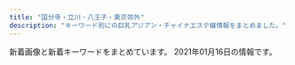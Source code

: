 ```yaml
---
title: "国分寺・立川・八王子・東京郊外"
description: "キーワード別にの巨乳アジアン・チャイナエステ嬢情報をまとめました。"
---
```


新着画像と新着キーワードをまとめています。
2021年01月16日の情報です。

<DmmAffiliateIns />
<KeywordTable
  shops={
    [
    {
        "url": "http://joten.work/",
        "station": "\u3072\u3070\u308a\u30f6\u4e18\u99c5\u5317\u53e3",
        "keywords": {},
        "img_links": [
            "http://joten.work/images/head.png",
            "http://joten.work/images/rec1.png",
            "http://joten.work/images/newface_t.png",
            "http://joten.work/images/menu/top.jpg",
            "http://joten.work/images/sys1.jpg",
            "http://joten.work/images/mobile.jpg",
            "http://joten.work/images/staff_t.jpg",
            "http://joten.work/images/ta.jpg",
            "http://joten.work/images/news.png",
            "http://joten.work/images/rec3.png",
            "http://joten.work/images/sys4.jpg",
            "http://joten.work/images/tel.jpg",
            "http://joten.work/images/int2.png",
            "http://joten.work/images/menu/interior.jpg",
            "http://joten.work/images/int1.png",
            "http://joten.work/images/interior_t.jpg",
            "http://joten.work/img/risa1.jpg",
            "http://joten.work/images/menu/staff.jpg",
            "http://joten.work/staff/risa.jpg",
            "http://joten.work/staff/sayaka.jpg",
            "http://joten.work/images/rec2.png",
            "http://joten.work/images/sys3.jpg",
            "http://joten.work/img/sayaka1.jpg",
            "http://joten.work/images/sys2.jpg"
        ],
        "name": "\u8212\u5824\u82d1 \uff5e\u30b8\u30e7\u30c6\u30a4\u30a8\u30f3\uff5e"
    },
    {
        "img_links": [
            "http://kaijun.club/images/p-r.png",
            "http://kaijun.club/images/n-01.png",
            "http://kaijun.club/images/g0.jpg",
            "http://kaijun.club/images/g2.jpg",
            "http://kaijun.club/images/200.png",
            "http://kaijun.club/images/g1.jpg",
            "http://kaijun.club/images/g6.jpg",
            "http://kaijun.club/images/g4.jpg",
            "http://kaijun.club/images/tit-newface.png",
            "http://kaijun.club/images/g3.jpg",
            "http://kaijun.club/images/300.png",
            "http://kaijun.club/images/r1.jpg",
            "http://kaijun.club/images/88.png",
            "http://kaijun.club/images/n-03.png",
            "http://kaijun.club/images/r3.jpg",
            "http://kaijun.club/images/tite-staff.png",
            "http://kaijun.club/images/pickup.png",
            "http://kaijun.club/images/g5.jpg",
            "http://kaijun.club/images/r5.jpg",
            "http://kaijun.club/images/tite-link.png",
            "http://kaijun.club/images/tit-new.png",
            "http://kaijun.club/images/r2.jpg",
            "http://kaijun.club/images/top.png",
            "http://kaijun.club/images/r6.jpg",
            "http://kaijun.club/images/mobile.png"
        ],
        "keywords": {},
        "url": "http://kaijun.club/",
        "station": "\u56fd\u5206\u5bfa\u99c5\u5317\u53e3",
        "name": "\u7e01"
    },
    {
        "img_links": [
            "http://dia-mond.work/images/mainvisual_02_s.jpg",
            "http://dia-mond.work/images/mainvisual_01.jpg",
            "http://dia-mond.work/images/head_therapist.jpg",
            "http://dia-mond.work/staff/runa1.jpg",
            "http://dia-mond.work/images/mainvisual_02.jpg",
            "http://dia-mond.work/images/recruit/point_07.png",
            "http://dia-mond.work/staff/yumi1.jpg",
            "http://dia-mond.work/staff/emi1.jpg",
            "http://dia-mond.work/staff/yuri1.jpg",
            "http://dia-mond.work/images/recruit/point_03.png",
            "http://dia-mond.work/images/icon_ranking_03.png",
            "http://dia-mond.work/images/recruit/nagare_01.jpg",
            "http://dia-mond.work/images/recruit/point_06.png",
            "http://dia-mond.work/images/sw_home.png",
            "http://dia-mond.work/images/recruit/point_04.png",
            "http://dia-mond.work/images/icon_ranking_02.png",
            "http://dia-mond.work/images/recruit/message_03.png",
            "http://dia-mond.work/staff/hitomi1.jpg",
            "http://dia-mond.work/images/icon_ranking_01.png",
            "http://dia-mond.work/images/mainvisual_01_s.jpg",
            "http://dia-mond.work/images/icon_new.png",
            "http://dia-mond.work/images/recruit/req_03.jpg",
            "http://dia-mond.work/staff/miho1.jpg",
            "http://dia-mond.work/images/recruit/point_08.png",
            "http://dia-mond.work/images/recruit/nagare_02.jpg",
            "http://dia-mond.work/images/recruit/point_05.png",
            "http://dia-mond.work/images/recruit/nagare_07.png",
            "http://dia-mond.work/images/sw_tel.png",
            "http://dia-mond.work/images/trigger.jpg",
            "http://dia-mond.work/images/recruit/nagare_03.jpg",
            "http://dia-mond.work/staff/aoi1.jpg",
            "http://dia-mond.work/images/recruit/point_09.png",
            "http://dia-mond.work/staff/yuka1.jpg",
            "http://dia-mond.work/images/icon_ranking_04.png",
            "http://dia-mond.work/images/no_image.jpg",
            "http://dia-mond.work/images/head_interior.jpg",
            "http://dia-mond.work/images/recruit/sp_mainvisual.jpg",
            "http://dia-mond.work/images/recruit/nagare_05.png",
            "http://dia-mond.work/images/recruit/nagare_06.png"
        ],
        "keywords": {
            "90": 8,
            "88": 4,
            "F": 14,
            "85": 8,
            "87": 8,
            "E": 18,
            "D": 24,
            "89": 2,
            "86": 10
        },
        "station": "JR\u516b\u738b\u5b50\u99c5",
        "url": "http://dia-mond.work/",
        "name": "Diamond"
    },
    {
        "img_links": [
            "http://aroma-treat.com/pic/topimg2.jpg",
            "http://aroma-treat.com/pic/topimg1.jpg",
            "http://aroma-treat.com/img/ttl_staff.png",
            "http://aroma-treat.com/img/mobile.png",
            "http://aroma-treat.com/pic/head.png",
            "http://aroma-treat.com/img/promise.png",
            "http://aroma-treat.com/i/files/homeimg.jpg"
        ],
        "station": "JR\u7fbd\u6751\u99c5\u6771\u53e3",
        "url": "http://aroma-treat.com/",
        "keywords": {
            "C": 9
        },
        "name": "\u30cf\u30ef\u30a4\u7652\u3057"
    },
    {
        "url": "https://himawari.tyo.cm/",
        "keywords": {
            "E": 1,
            "85": 3,
            "83": 1,
            "87": 1,
            "86": 4,
            "D": 8
        },
        "img_links": [
            "https://himawari.tyo.cm/images/info1.jpg",
            "https://himawari.tyo.cm/images/info2.jpg",
            "https://himawari.tyo.cm/images/top_slider01.jpg",
            "https://himawari.tyo.cm/photos/sites/47/2020/10/202010020817559.jpg",
            "https://himawari.tyo.cm/images/side_tel.jpg",
            "https://himawari.tyo.cm/images/link_nav06.jpg",
            "https://himawari.tyo.cm/photos/sites/47/2020/10/2020100208175350.jpg",
            "https://himawari.tyo.cm/images/link_nav07.jpg",
            "https://himawari.tyo.cm/images/ico01.png",
            "https://himawari.tyo.cm/photos/sites/47/2020/10/2020100208175541.jpg",
            "https://himawari.tyo.cm/images/side_link.jpg",
            "https://himawari.tyo.cm/images/link_nav02.jpg",
            "https://himawari.tyo.cm/images/link_nav03.jpg",
            "https://himawari.tyo.cm/images/link_nav01.jpg",
            "https://himawari.tyo.cm/photos/sites/47/2020/10/2020100603052948.jpg",
            "https://himawari.tyo.cm/photos/sites/47/2020/10/2020100603033246.jpg",
            "https://himawari.tyo.cm/photos/sites/47/2021/01/2021011409380666.jpg",
            "https://himawari.tyo.cm/images/top_slider02.jpg",
            "https://himawari.tyo.cm/images/link_nav05.jpg",
            "https://himawari.tyo.cm/photos/sites/47/2020/10/202010020817547.jpg",
            "https://himawari.tyo.cm/images/sp_top.jpg",
            "https://himawari.tyo.cm/images/link_nav04.jpg",
            "https://himawari.tyo.cm/photos/sites/47/2020/10/2020100208175477.jpg",
            "https://himawari.tyo.cm/images/info3.jpg",
            "https://himawari.tyo.cm/images/side_mobile.jpg",
            "https://himawari.tyo.cm/photos/sites/47/2020/10/2020100208175534.jpg",
            "https://himawari.tyo.cm/images/top.png"
        ],
        "station": "JR\u516b\u738b\u5b50\u99c5\u5357\u53e3",
        "name": "\u3072\u307e\u308f\u308a"
    },
    {
        "keywords": {
            "85": 6,
            "88": 12,
            "D": 18
        },
        "station": "\u4fdd\u8c37\u99c5\u5357\u53e3",
        "url": "http://www.hoya-en.com/",
        "img_links": [
            "http://www.hoya-en.com/images/coverGirlParts.png",
            "http://www.hoya-en.com/files/004-03.jpg",
            "http://www.hoya-en.com/files/005.jpg",
            "http://www.hoya-en.com/files/001.jpg",
            "http://www.hoya-en.com/images/slider/03.jpg",
            "http://www.hoya-en.com/files/006-02.jpg",
            "http://www.hoya-en.com/files/006-03.jpg",
            "http://www.hoya-en.com/images/showCover.png",
            "http://www.hoya-en.com/files/002-03.jpg",
            "http://www.hoya-en.com/files/003-03.jpg",
            "http://www.hoya-en.com/files/005-03.jpg",
            "http://www.hoya-en.com/files/004.jpg",
            "http://www.hoya-en.com/files/001-02.jpg",
            "http://www.hoya-en.com/images/backlistbtn.png",
            "http://www.hoya-en.com/images/slider/02.jpg",
            "http://www.hoya-en.com/images/mobile.jpg",
            "http://www.hoya-en.com/files/002.jpg",
            "http://www.hoya-en.com/files/004-02.jpg",
            "http://www.hoya-en.com/files/003.jpg",
            "http://www.hoya-en.com/files/006.jpg",
            "http://www.hoya-en.com/files/002-02.jpg",
            "http://www.hoya-en.com/files/003-02.jpg",
            "http://www.hoya-en.com/files/001-03.jpg",
            "http://www.hoya-en.com/images/tel.png",
            "http://www.hoya-en.com/images/slider/01.jpg",
            "http://www.hoya-en.com/files/005-02.jpg"
        ],
        "name": "\u7e01"
    },
    {
        "keywords": {
            "87": 3,
            "85": 5,
            "D": 8,
            "C": 16
        },
        "url": "https://sweet-love.xyz.mn/",
        "name": "Sweet love",
        "station": "\u6e05\u702c\u99c5\u5317\u53e3",
        "img_links": [
            "https://sweet-love.xyz.mn/images/mail.jpg",
            "https://sweet-love.xyz.mn/images/bjs.jpg",
            "https://sweet-love.xyz.mn/images/girl-z1.jpg",
            "https://sweet-love.xyz.mn/photos/sites/76/2020/11/2020112111430887.jpg",
            "https://sweet-love.xyz.mn/photos/sites/76/2020/11/2020111210034766.jpg",
            "https://sweet-love.xyz.mn/images/s_link.jpg",
            "https://sweet-love.xyz.mn/photos/sites/76/2020/11/2020111108440477.jpg",
            "https://sweet-love.xyz.mn/images/bjs2.jpg",
            "https://sweet-love.xyz.mn/photos/sites/76/2020/12/2020121513294186.jpg",
            "https://sweet-love.xyz.mn/images/s_staff.jpg",
            "https://sweet-love.xyz.mn/images/room2.jpg",
            "https://sweet-love.xyz.mn/images/girl-z2.jpg",
            "https://sweet-love.xyz.mn/images/room1.jpg",
            "https://sweet-love.xyz.mn/images/room3.jpg",
            "https://sweet-love.xyz.mn/images/top.png",
            "https://sweet-love.xyz.mn/images/mobile.jpg",
            "https://sweet-love.xyz.mn/photos/sites/76/2020/12/202012121445486.jpg",
            "https://sweet-love.xyz.mn/photos/sites/76/2020/11/2020111210244955.jpg",
            "https://sweet-love.xyz.mn/images/news.jpg",
            "https://sweet-love.xyz.mn/photos/sites/76/2021/01/202101151715002.jpg",
            "https://sweet-love.xyz.mn/images/room4.jpg",
            "https://sweet-love.xyz.mn/photos/sites/76/2020/11/2020111210044418.jpg"
        ]
    },
    {
        "station": "JR\u798f\u751f\u99c5\u6771\u53e3",
        "url": "http://a-rlx.info",
        "name": "\u96c5",
        "img_links": [
            "http://a-rlx.info/images/index_02.jpg",
            "http://a-rlx.info/images/s01.jpg",
            "http://a-rlx.info/images/staff_08.jpg",
            "http://a-rlx.info/images/info_01.png",
            "http://a-rlx.info/images/r01.jpg",
            "http://a-rlx.info/images/rec_08.jpg",
            "http://a-rlx.info/images/index_05.jpg",
            "http://a-rlx.info/gril/p03.jpg",
            "http://a-rlx.info/images/info_08.jpg",
            "http://a-rlx.info/gril/013b.jpg",
            "http://a-rlx.info/images/r03.jpg",
            "http://a-rlx.info/images/index_12.jpg",
            "http://a-rlx.info/gril/013a.jpg",
            "http://a-rlx.info/images/sub_10.jpg",
            "http://a-rlx.info/images/r02.jpg",
            "http://a-rlx.info/images/index_13.jpg",
            "http://a-rlx.info/images/index_01.jpg",
            "http://a-rlx.info/images/acc01.jpg",
            "http://a-rlx.info/images/s02.jpg",
            "http://a-rlx.info/gril/013.jpg",
            "http://a-rlx.info/images/s03.jpg",
            "http://a-rlx.info/images/line.png",
            "http://a-rlx.info/images/acc03.jpg",
            "http://a-rlx.info/images/s04.jpg",
            "http://a-rlx.info/gril/07.jpg",
            "http://a-rlx.info/gril/07b.jpg",
            "http://a-rlx.info/gril/09a.jpg",
            "http://a-rlx.info/gril/07a.jpg",
            "http://a-rlx.info/images/acc04.jpg",
            "http://a-rlx.info/images/index_03.jpg",
            "http://a-rlx.info/images/acc05.jpg",
            "http://a-rlx.info/gril/09b.jpg",
            "http://a-rlx.info/images/index_04.jpg",
            "http://a-rlx.info/images/index_06.jpg",
            "http://a-rlx.info/images/index_07.jpg",
            "http://a-rlx.info/images/sys_08.jpg",
            "http://a-rlx.info/gril/09.jpg",
            "http://a-rlx.info/images/r04.jpg",
            "http://a-rlx.info/images/rec.jpg"
        ],
        "keywords": {
            "E": 1,
            "C": 2
        }
    },
    {
        "name": "Be",
        "url": "http://beauty-est.tokyo/",
        "station": "\u6771\u5927\u548c\u5e02\u99c5",
        "keywords": {
            "88": 2,
            "E": 4,
            "86": 6
        },
        "img_links": [
            "http://beauty-est.tokyo/images/mi.jpg",
            "http://beauty-est.tokyo/images/cg04.jpg",
            "http://beauty-est.tokyo/images/now-printing.jpg",
            "http://beauty-est.tokyo/images/cg03.jpg",
            "http://beauty-est.tokyo/images/cg01.jpg",
            "http://beauty-est.tokyo/images/cg02.jpg",
            "http://beauty-est.tokyo/images/ri.jpg"
        ]
    },
    {
        "station": "JR\u7acb\u5ddd\u99c5\u5357\u53e3",
        "keywords": {},
        "img_links": [
            "http://www.re-sort.work/staff/rina.jpg",
            "http://www.re-sort.work/images/int1.jpg",
            "http://www.re-sort.work/img/rie1.jpg",
            "http://www.re-sort.work/images/tg.jpg",
            "http://www.re-sort.work/staff/yuyu.jpg",
            "http://www.re-sort.work/images/rec1.jpg",
            "http://www.re-sort.work/staff/mina.jpg",
            "http://www.re-sort.work/staff/nao.jpg",
            "http://www.re-sort.work/staff/aya.jpg",
            "http://www.re-sort.work/images/staff_t.jpg",
            "http://www.re-sort.work/images/up.jpg",
            "http://www.re-sort.work/images/news.jpg",
            "http://www.re-sort.work/img/nao1.jpg",
            "http://www.re-sort.work/img/rina1.jpg",
            "http://www.re-sort.work/img/mina1.jpg",
            "http://www.re-sort.work/staff/emi.jpg",
            "http://www.re-sort.work/images/rec2.jpg",
            "http://www.re-sort.work/img/emi1.jpg",
            "http://www.re-sort.work/img/aya1.jpg",
            "http://www.re-sort.work/images/head.jpg",
            "http://www.re-sort.work/images/interior_t.jpg",
            "http://www.re-sort.work/images/int2.jpg",
            "http://www.re-sort.work/staff/rie.jpg",
            "http://www.re-sort.work/images/sys.jpg",
            "http://www.re-sort.work/img/yuyu1.jpg"
        ],
        "url": "http://www.re-sort.work/",
        "name": "\u30ab\u30ce\u30f3"
    },
    {
        "keywords": {
            "87": 5,
            "D": 5
        },
        "name": "\u7e01",
        "url": "http://www.tachikawa-en.com/",
        "img_links": [
            "http://www.tachikawa-en.com/images/shop/interior.png",
            "http://www.tachikawa-en.com/images/s_face.jpg",
            "http://www.tachikawa-en.com/images/s_staff.jpg",
            "http://www.tachikawa-en.com/images/mobile.jpg",
            "http://www.tachikawa-en.com/images/shop/sisu2.png",
            "http://www.tachikawa-en.com/images/s_news.jpg",
            "http://www.tachikawa-en.com/images/s_pick.jpg",
            "http://www.tachikawa-en.com/images/s1.png",
            "http://www.tachikawa-en.com/files/017.jpg",
            "http://www.tachikawa-en.com/images/1.jpg",
            "http://www.tachikawa-en.com/files/026.jpg",
            "http://www.tachikawa-en.com/files/027.jpg",
            "http://www.tachikawa-en.com/images/s_info.jpg",
            "http://www.tachikawa-en.com/images/top.jpg",
            "http://www.tachikawa-en.com/images/shop/sisu1.png",
            "http://www.tachikawa-en.com/images/end1.jpg",
            "http://www.tachikawa-en.com/images/nbj3.jpg",
            "http://www.tachikawa-en.com/images/shop/sisu.png",
            "http://www.tachikawa-en.com/files/011.jpg",
            "http://www.tachikawa-en.com/files/025.jpg",
            "http://www.tachikawa-en.com/images/top1.jpg"
        ],
        "station": "JR\u7acb\u5ddd\u99c5\u5317\u53e3"
    },
    {
        "url": "http://hignterletter.tokyo/",
        "img_links": [],
        "keywords": {},
        "name": "\u6708\u306e\u3046\u3055\u304e",
        "station": "JR\u7acb\u5ddd\u99c5\u5317\u53e3"
    },
    {
        "name": "\u604b\u3054\u3053\u308d",
        "img_links": [
            "http://forever-est.info/images/nav-005.png",
            "http://forever-est.info/images/cg05.jpg",
            "http://forever-est.info/images/tel.png",
            "http://forever-est.info/images/cg06.jpg",
            "http://forever-est.info/images/cg08.jpg",
            "http://forever-est.info/images/nav-001.png",
            "http://forever-est.info/images/cg10a.jpg",
            "http://forever-est.info/images/nav-003.png",
            "http://forever-est.info/images/cg01.jpg",
            "http://forever-est.info/images/cg11.jpg",
            "http://forever-est.info/images/cg09.jpg",
            "http://forever-est.info/images/cg04.jpg",
            "http://forever-est.info/images/top001.png",
            "http://forever-est.info/images/cg03.jpg",
            "http://forever-est.info/images/no.png",
            "http://forever-est.info/images/cg07.jpg",
            "http://forever-est.info/images/nav-006.png",
            "http://forever-est.info/images/nav-004.png",
            "http://forever-est.info/images/cg02c.jpg",
            "http://forever-est.info/images/nav-002.png"
        ],
        "station": "JR\u7acb\u5ddd\u99c5\u5357\u53e3",
        "keywords": {},
        "url": "http://forever-est.info/"
    },
    {
        "station": "\u4eac\u738b\u516b\u738b\u5b50\u99c5",
        "img_links": [
            "http://koukoku.xyz/linux/css/nav/nav-005.jpg",
            "http://koukoku.xyz/linux/css/m-top05.jpg",
            "http://koukoku.xyz/linux/css/m-head.jpg",
            "http://koukoku.xyz/linux/css/staff/staff01.jpg",
            "http://koukoku.xyz/linux/css/nav/nav-001.jpg",
            "http://koukoku.xyz/linux/css/m-top02.jpg",
            "http://koukoku.xyz/linux/css/m-top03.jpg",
            "http://koukoku.xyz/linux/css/nav/nav-002.jpg",
            "http://koukoku.xyz/linux/css/staff/staff02.jpg",
            "http://koukoku.xyz/linux/css/c04.jpg",
            "http://koukoku.xyz/linux/css/nav/nav-004.jpg",
            "http://koukoku.xyz/linux/css/nav/nav-003.jpg",
            "http://koukoku.xyz/linux/css/staff/staff03.jpg",
            "http://koukoku.xyz/linux/css/nav/nav-006.jpg"
        ],
        "name": "Linux \uff5e\u30ea\u30ca\u30c3\u30af\u30b9\uff5e",
        "url": "http://koukoku.xyz/linux/",
        "keywords": {
            "D": 3,
            "89": 3
        }
    },
    {
        "name": "\u6e80\u8db3\u7a7a\u9593",
        "keywords": {
            "88": 7,
            "86": 14,
            "85": 21,
            "D": 42
        },
        "url": "http://hanaki.jpn.mn/",
        "station": "JR\u56fd\u5206\u5bfa\u99c5\u5357\u53e3",
        "img_links": [
            "http://hanaki.jpn.mn/images/s_news.jpg",
            "http://hanaki.jpn.mn/photos/sites/47/2020/12/2020120702070437.jpg",
            "http://hanaki.jpn.mn/photos/sites/47/2019/12/2019120102211086.jpg",
            "http://hanaki.jpn.mn/photos/sites/47/2020/10/2020100703432032.jpg",
            "http://hanaki.jpn.mn/images/service2.jpg",
            "http://hanaki.jpn.mn/images/top.jpg",
            "http://hanaki.jpn.mn/images/s_staff.png",
            "http://hanaki.jpn.mn/images/info.jpg",
            "http://hanaki.jpn.mn/images/service1.jpg",
            "http://hanaki.jpn.mn/images/service4.jpg",
            "http://hanaki.jpn.mn/photos/sites/47/2019/12/2019120102211011.jpg",
            "http://hanaki.jpn.mn/photos/sites/47/2020/03/2020031203105792.jpg",
            "http://hanaki.jpn.mn/images/s_service.png",
            "http://hanaki.jpn.mn/photos/sites/47/2020/10/2020100703432174.jpg",
            "http://hanaki.jpn.mn/photos/sites/47/2020/10/2020100703405599.jpg",
            "http://hanaki.jpn.mn/photos/sites/47/2020/10/2020100703405544.jpg",
            "http://hanaki.jpn.mn/images/room3.jpg",
            "http://hanaki.jpn.mn/images/room1.jpg",
            "http://hanaki.jpn.mn/photos/sites/47/2020/12/202012230151467.jpg",
            "http://hanaki.jpn.mn/images/s_pick.jpg",
            "http://hanaki.jpn.mn/photos/sites/47/2020/12/202012070207054.jpg",
            "http://hanaki.jpn.mn/images/service3.jpg",
            "http://hanaki.jpn.mn/images/mobile.jpg",
            "http://hanaki.jpn.mn/photos/sites/47/2020/03/2020031203104967.jpg",
            "http://hanaki.jpn.mn/images/room4.jpg"
        ]
    },
    {
        "url": "https://es-cream.tokyo/",
        "img_links": [
            "https://es-cream.tokyo/wp-content/uploads/2019/12/WeChat-Image_20191223160307.jpg",
            "https://es-cream.tokyo/wp-content/uploads/2020/04/WeChat-Image_20200409165808.jpg",
            "https://es-cream.tokyo/wp-content/themes/template-salon2/images/newface-ttl.jpg",
            "https://es-cream.tokyo/wp-content/uploads/2019/11/WeChat-Image_20191125122405.jpg",
            "https://es-cream.tokyo/wp-content/uploads/2019/03/WeChat-Image_20190323191717-223x300.jpg",
            "https://es-cream.tokyo/wp-content/uploads/2020/02/WeChat-Image_20200210121526.jpg",
            "https://es-cream.tokyo/wp-content/uploads/2020/12/WeChat-Image_20201211200327.jpg",
            "https://es-cream.tokyo/wp-content/uploads/2019/07/WeChat-Image_20190729162551.jpg",
            "https://es-cream.tokyo/wp-content/themes/template-salon2/images/main-img.jpg",
            "https://es-cream.tokyo/wp-content/uploads/2021/01/WeChat-Image_20210112112948.jpg",
            "https://es-cream.tokyo/wp-content/uploads/2018/04/pickup4-224x300.jpg",
            "https://es-cream.tokyo/wp-content/uploads/2021/01/WeChat-Image_20210112113002.jpg",
            "https://es-cream.tokyo/wp-content/uploads/2019/06/WeChat-Image_20190610230334-200x300.jpg",
            "https://es-cream.tokyo/wp-content/uploads/2019/09/WeChat-Image_20190918185043.jpg",
            "https://es-cream.tokyo/wp-content/uploads/2020/07/WeChat-Image_20200703123629-200x300.jpg",
            "https://es-cream.tokyo/wp-content/uploads/2020/12/WeChat-Image_20201204132408.jpg",
            "https://es-cream.tokyo/wp-content/themes/template-salon2/images/main-img2.jpg",
            "https://es-cream.tokyo/wp-content/uploads/2020/04/WeChat-Image_20200409165811.jpg",
            "https://es-cream.tokyo/wp-content/uploads/2020/10/WeChat-Image_20201016173923-500x750.jpg",
            "https://es-cream.tokyo/wp-content/uploads/2020/12/WeChat-Image_20201211200333.jpg",
            "https://es-cream.tokyo/wp-content/uploads/2020/07/WeChat-Image_20200703123637.jpg",
            "https://es-cream.tokyo/wp-content/themes/template-salon2/images/m-info.png",
            "https://es-cream.tokyo/wp-content/themes/template-salon2/images/main-img3.jpg",
            "https://es-cream.tokyo/wp-content/uploads/2020/07/WeChat-Image_20200703123629.jpg",
            "https://es-cream.tokyo/wp-content/uploads/2019/10/WeChat-Image_20191021151113.jpg",
            "https://es-cream.tokyo/wp-content/uploads/2020/04/WeChat-Image_20200409165754.jpg",
            "https://es-cream.tokyo/wp-content/uploads/2019/03/WeChat-Image_20190309113402-734x1024.jpg",
            "https://es-cream.tokyo/wp-content/uploads/2019/09/WeChat-Image_20190911125852.jpg",
            "https://es-cream.tokyo/wp-content/themes/template-salon2/images/news-ttl.jpg",
            "https://es-cream.tokyo/wp-content/uploads/2019/07/WeChat-Image_20190703174151.jpg",
            "https://es-cream.tokyo/wp-content/themes/template-salon2/images/campaign-bnr.png",
            "https://es-cream.tokyo/wp-content/uploads/2019/12/WeChat-Image_20191206183034.jpg",
            "https://es-cream.tokyo/wp-content/uploads/2019/03/WeChat-Image_20190309113402.jpg",
            "https://es-cream.tokyo/wp-content/uploads/2019/03/WeChat-Image_20190309113402-215x300.jpg",
            "https://es-cream.tokyo/wp-content/uploads/2019/02/1WeChat-Image_20190201215504.jpg",
            "https://es-cream.tokyo/wp-content/uploads/2019/04/WeChat-Image_20190417211734.jpg",
            "https://es-cream.tokyo/wp-content/uploads/2019/03/WeChat-Image_20190330130050-698x1024.jpg",
            "https://es-cream.tokyo/wp-content/uploads/2020/12/WeChat-Image_20201211200327-200x300.jpg",
            "https://es-cream.tokyo/wp-content/uploads/2019/02/1WeChat-Image_20190201215450.jpg",
            "https://es-cream.tokyo/wp-content/uploads/2019/09/WeChat-Image_20190918185047.jpg",
            "https://es-cream.tokyo/wp-content/uploads/2020/10/WeChat-Image_20201016173923-1.jpg",
            "https://es-cream.tokyo/wp-content/uploads/2019/03/WeChat-Image_20190330130050-205x300.jpg",
            "https://es-cream.tokyo/wp-content/uploads/2019/03/WeChat-Image_20190313150944-232x300.jpg",
            "http://es-cream.tokyo/wp-content/uploads/2019/12/1ed5c1c5fbbb849a52bb037f487dfb48.png",
            "https://es-cream.tokyo/wp-content/uploads/2019/02/WeChat-Image_20190201215504.jpg",
            "https://es-cream.tokyo/wp-content/uploads/2020/08/WeChat-Image_20200829205301.jpg",
            "https://es-cream.tokyo/wp-content/uploads/2020/10/WeChat-Image_20201016173923.jpg",
            "https://es-cream.tokyo/wp-content/uploads/2019/03/WeChat-Image_20190323191717.jpg",
            "https://es-cream.tokyo/wp-content/uploads/2019/03/WeChat-Image_20190330130038-205x300.jpg",
            "https://es-cream.tokyo/wp-content/uploads/2020/03/WeChat-Image_20200311180435-200x300.jpg",
            "https://es-cream.tokyo/wp-content/uploads/2020/03/WeChat-Image_20200311180435.jpg",
            "https://es-cream.tokyo/wp-content/uploads/2019/07/WeChat-Image_20190706201522.jpg",
            "https://es-cream.tokyo/wp-content/uploads/2019/08/WeChat-Image_20190827142201.jpg",
            "https://es-cream.tokyo/wp-content/uploads/2019/03/WeChat-Image_20190330130050.jpg",
            "https://es-cream.tokyo/wp-content/uploads/2019/05/WeChat-Image_20190517141820.jpg",
            "https://es-cream.tokyo/wp-content/uploads/2019/03/WeChat-Image_20190313150944.jpg",
            "https://es-cream.tokyo/wp-content/themes/template-salon2/images/info.png",
            "https://es-cream.tokyo/wp-content/uploads/2019/06/WeChat-Image_20190610173440.jpg",
            "https://es-cream.tokyo/wp-content/uploads/2019/11/WeChat-Image_20191125122405-200x300.jpg",
            "https://es-cream.tokyo/wp-content/uploads/2019/06/WeChat-Image_20190607173911.jpg",
            "https://es-cream.tokyo/wp-content/uploads/2019/09/WeChat-Image_20191017130455.jpg",
            "https://es-cream.tokyo/wp-content/uploads/2019/03/WeChat-Image_20190313150944-791x1024.jpg",
            "https://es-cream.tokyo/wp-content/uploads/2020/04/WeChat-Image_20200413174323.jpg",
            "https://es-cream.tokyo/wp-content/uploads/2019/07/WeChat-Image_20190729162555.jpg",
            "https://es-cream.tokyo/wp-content/uploads/2020/12/WeChat-Image_20201204132408-200x300.jpg",
            "https://es-cream.tokyo/wp-content/uploads/2018/04/1-1-200x300.jpg",
            "https://es-cream.tokyo/wp-content/uploads/2019/06/WeChat-Image_20190610230334.jpg",
            "https://es-cream.tokyo/wp-content/uploads/2018/04/pickup2-224x300.jpg",
            "https://es-cream.tokyo/wp-content/uploads/2019/10/WeChat-Image_20191021151121.jpg",
            "https://es-cream.tokyo/wp-content/uploads/2019/02/WeChat-Image_20190201215450.jpg",
            "https://es-cream.tokyo/wp-content/uploads/2018/04/08-200x300.jpg",
            "https://es-cream.tokyo/wp-content/uploads/2020/08/WeChat-Image_20200829205256.jpg",
            "https://es-cream.tokyo/wp-content/uploads/2019/03/WeChat-Image_20190330130038.jpg",
            "https://es-cream.tokyo/wp-content/uploads/2019/06/WeChat-Image_20190607173911-200x300.jpg"
        ],
        "keywords": {
            "F": 3,
            "87": 22,
            "E": 60,
            "85": 70,
            "D": 49,
            "86": 20,
            "\u30bb\u30af\u30b7\u30fc": 1
        },
        "name": "\u516b\u738b\u5b50\u871c\u5922",
        "station": "JR\u516b\u738b\u5b50\u99c5\u5317\u53e3"
    },
    {
        "keywords": {
            "E": 3,
            "C": 16,
            "D": 7,
            "86": 10
        },
        "url": "http://unmei.xyz/",
        "img_links": [
            "http://unmei.xyz/style/images/room4.jpg",
            "http://unmei.xyz/style/images/mobile.jpg",
            "http://unmei.xyz/uploads/201109/1-20110913395LL.jpg",
            "http://unmei.xyz/style/images/top.png",
            "http://unmei.xyz/uploads/201204/1-2012041314051K.jpg",
            "http://unmei.xyz/style/images/room2.jpg",
            "http://unmei.xyz/uploads/201010/1-201010134113F3.png",
            "http://unmei.xyz/uploads/201010/1-201010133944618.jpg",
            "http://unmei.xyz/uploads/201012/1-201012101RI06.jpg",
            "http://unmei.xyz/uploads/201109/1-201109133931237.jpg",
            "http://unmei.xyz/style/images/bj3.png",
            "http://unmei.xyz/uploads/201207/1-20120F91552621.jpg",
            "http://unmei.xyz/uploads/201012/1-201012101KV21.jpg",
            "http://unmei.xyz/style/images/room3.jpg",
            "http://unmei.xyz/uploads/201207/1-20120F91600P1.jpg",
            "http://unmei.xyz/plus/images/room5.jpg",
            "http://unmei.xyz/style/images/staff_line.png",
            "http://unmei.xyz/uploads/201109/1-20110913400H13.jpg",
            "http://unmei.xyz/style/images/end.jpg",
            "http://unmei.xyz/uploads/201026/1-2010261G0393M.jpg",
            "http://unmei.xyz/uploads/201010/1-20101013404MP.png",
            "http://unmei.xyz/style/images/dt.jpg",
            "http://unmei.xyz/uploads/201204/1-201204131333327.jpg",
            "http://unmei.xyz/uploads/201204/1-20120413135K17.jpg",
            "http://unmei.xyz/uploads/201024/1-201024125031258.jpg",
            "http://unmei.xyz/uploads/201012/1-201012101S5192.jpg",
            "http://unmei.xyz/style/images/room1.jpg",
            "http://unmei.xyz/style/images/girl-z2.jpg",
            "http://unmei.xyz/uploads/201207/1-20120F91545951.jpg",
            "http://unmei.xyz/style/images/girl-z1.jpg",
            "http://unmei.xyz/uploads/210109/1-210109123219239.jpg"
        ],
        "name": "\u904b\u547d\u306e\u5973\u795e",
        "station": "JR\u56fd\u5206\u5bfa\u99c5\u5357\u53e3"
    },
    {
        "img_links": [
            "http://www.fairygirl.relaxjp.info/files/031.jpg",
            "http://www.fairygirl.relaxjp.info/files/019.jpg",
            "http://www.fairygirl.relaxjp.info/files/027.jpg",
            "http://www.fairygirl.relaxjp.info/files/032.jpg",
            "http://www.fairygirl.relaxjp.info/images/s_link.jpg",
            "http://www.fairygirl.relaxjp.info/images/s_pick.jpg",
            "http://www.fairygirl.relaxjp.info/files/026.jpg",
            "http://www.fairygirl.relaxjp.info/files/018.jpg",
            "http://www.fairygirl.relaxjp.info/files/022.jpg",
            "http://www.fairygirl.relaxjp.info/images/end1.jpg",
            "http://www.fairygirl.relaxjp.info/files/023.jpg",
            "http://www.fairygirl.relaxjp.info/images/mobile.jpg",
            "http://www.fairygirl.relaxjp.info/files/025.jpg",
            "http://www.fairygirl.relaxjp.info/images/nbj3_staff.jpg",
            "http://www.fairygirl.relaxjp.info/images/s_staff.jpg",
            "http://www.fairygirl.relaxjp.info/files/020.jpg",
            "http://www.fairygirl.relaxjp.info/images/s_news.jpg",
            "http://www.fairygirl.relaxjp.info/images/s_info.jpg",
            "http://www.fairygirl.relaxjp.info/files/021.jpg",
            "http://www.fairygirl.relaxjp.info/files/030.jpg",
            "http://www.fairygirl.relaxjp.info/images/nbj3.jpg",
            "http://www.fairygirl.relaxjp.info/images/1.jpg",
            "http://www.fairygirl.relaxjp.info/files/028.jpg",
            "http://www.fairygirl.relaxjp.info/files/029.jpg",
            "http://www.fairygirl.relaxjp.info/files/024.jpg",
            "http://www.fairygirl.relaxjp.info/files/033.jpg",
            "http://www.fairygirl.relaxjp.info/images/top.jpg",
            "http://www.fairygirl.relaxjp.info/images/s_face.jpg"
        ],
        "url": "http://www.fairygirl.relaxjp.info/",
        "keywords": {
            "87": 20,
            "85": 2,
            "C": 4,
            "86": 8,
            "D": 26
        },
        "station": "\u6e05\u702c\u99c5\u5317\u53e3",
        "name": "Fairy Girl"
    },
    {
        "url": "http://www.kenkoukoubou.com/",
        "name": "\u30cf\u30d4\u30cd\u30b9",
        "station": "JR\u6b66\u8535\u5883\u99c5\u5357\u53e3",
        "img_links": [
            "http://www.kenkoukoubou.com/girl/3_1.jpg",
            "http://www.kenkoukoubou.com/girl/4.jpg",
            "http://www.kenkoukoubou.com/images/return.jpg",
            "http://www.kenkoukoubou.com/images/1.jpg",
            "http://www.kenkoukoubou.com/girl/9.jpg",
            "http://www.kenkoukoubou.com/images/shop/photo_5.jpg",
            "http://www.kenkoukoubou.com/girl/5.jpg",
            "http://www.kenkoukoubou.com/images/top_rec.jpg",
            "http://www.kenkoukoubou.com/images/shop/photo_7.jpg",
            "http://www.kenkoukoubou.com/images/059.png",
            "http://www.kenkoukoubou.com/girl/2.jpg",
            "http://www.kenkoukoubou.com/images/2.jpg",
            "http://www.kenkoukoubou.com/images/qr.png",
            "http://www.kenkoukoubou.com/images/recruit/11.jpg",
            "http://www.kenkoukoubou.com/girl/6.jpg",
            "http://www.kenkoukoubou.com/images/info.png",
            "http://www.kenkoukoubou.com/images/shop/photo_6.jpg",
            "http://www.kenkoukoubou.com/images/3.jpg",
            "http://www.kenkoukoubou.com/girl/3.jpg",
            "http://www.kenkoukoubou.com/images/capinfo.jpg",
            "http://www.kenkoukoubou.com/girl/7.jpg",
            "http://www.kenkoukoubou.com/girl/8.jpg",
            "http://www.kenkoukoubou.com/girl/1.jpg",
            "http://www.kenkoukoubou.com/girl/6_1.jpg",
            "http://www.kenkoukoubou.com/images/blog.jpg",
            "http://www.kenkoukoubou.com/images/shop/photo_4.jpg"
        ],
        "keywords": {}
    },
    {
        "url": "http://aes-relax.com/",
        "name": "\u8309\u8389\u82b1\u30fb\u30b8\u30e3\u30b9\u30df\u30f3",
        "station": "\u4e45\u7c73\u5ddd\u99c5\u5357\u53e3",
        "keywords": {
            "C": 15
        },
        "img_links": [
            "http://aes-relax.com/img/access/road4.jpg",
            "http://aes-relax.com/img/mline.png",
            "http://aes-relax.com/img/ttl_staff.png",
            "http://aes-relax.com/pic/topimg2.jpg",
            "http://aes-relax.com/staff/miyuki/01.jpg",
            "http://aes-relax.com/staff/ichigo/01.jpg",
            "http://aes-relax.com/img/access/road1.jpg",
            "http://aes-relax.com/img/access/roaddm.png",
            "http://aes-relax.com/staff/kaori/01.jpg",
            "http://aes-relax.com/staff/mayumi/01.jpg",
            "http://aes-relax.com/img/fline.png",
            "http://aes-relax.com/staff/koko/01.jpg",
            "http://aes-relax.com/staff/sayuri/01.jpg",
            "http://aes-relax.com/img/access/road2.jpg",
            "http://aes-relax.com/img/access/road3.jpg",
            "http://aes-relax.com/img/access/road5.jpg",
            "http://aes-relax.com/staff/miki/01.jpg",
            "http://aes-relax.com/pic/topimg1.jpg",
            "http://aes-relax.com/pic/topimg3.jpg",
            "http://aes-relax.com/pic/head.jpg",
            "http://aes-relax.com/staff/maria/01.jpg"
        ]
    },
    {
        "keywords": {},
        "url": "http://www.yumenouti.xyz/",
        "station": "\u4fdd\u8c37\u99c5\u5357\u53e3",
        "name": "\u5922\u306e\u5bb6",
        "img_links": [
            "http://www.yumenouti.xyz/images/staff/7/sakura.png",
            "http://www.yumenouti.xyz/images/staff/miki.jpg",
            "http://www.yumenouti.xyz/images/staff/7/sari.png",
            "http://www.yumenouti.xyz/images/staff/yuyu.jpg",
            "http://www.yumenouti.xyz/images/images/awaawa_03.jpg",
            "http://www.yumenouti.xyz/psd/index_off.jpg",
            "http://www.yumenouti.xyz/images/index-hituji_18.jpg",
            "http://www.yumenouti.xyz/images/nav/lanmu-t-sys.jpg",
            "http://www.yumenouti.xyz/images/images/awaawa_05.jpg",
            "http://www.yumenouti.xyz/images/index-hituji_13.jpg",
            "http://www.yumenouti.xyz/images/images/awaawa_11.jpg",
            "http://www.yumenouti.xyz/images/index-hituji_07.jpg",
            "http://www.yumenouti.xyz/images/nav/lanmu-t-st.jpg",
            "http://www.yumenouti.xyz/images/index-hituji_02.jpg",
            "http://www.yumenouti.xyz/images/sys/lanmu-zi-s7.png",
            "http://www.yumenouti.xyz/images/index-hituji_09.jpg",
            "http://www.yumenouti.xyz/images/nav/lanmu-t-job.jpg",
            "http://www.yumenouti.xyz/images/staff/13.png",
            "http://www.yumenouti.xyz/images/index-hituji_22.jpg",
            "http://www.yumenouti.xyz/images/images/awaawa_09.jpg"
        ]
    },
    {
        "img_links": [
            "http://kosakura.es-relax.info/gals/nana1.jpg",
            "http://kosakura.es-relax.info/gals/miya1.jpg",
            "http://kosakura.es-relax.info/images/c01.jpg",
            "http://kosakura.es-relax.info/images/sp-line.png",
            "http://kosakura.es-relax.info/gals/haru1.jpg",
            "http://kosakura.es-relax.info/images/c02.jpg",
            "http://kosakura.es-relax.info/gals/sora1.jpg",
            "http://kosakura.es-relax.info/gals/mimi1.jpg",
            "http://kosakura.es-relax.info/images/m-tel.png",
            "http://kosakura.es-relax.info/images/sp-staff-list.png",
            "http://kosakura.es-relax.info/images/c03.jpg",
            "http://kosakura.es-relax.info/images/m-foot.png",
            "http://kosakura.es-relax.info/images/c04.jpg",
            "http://kosakura.es-relax.info/gals/yuyu1.jpg"
        ],
        "url": "http://kosakura.es-relax.info/",
        "name": "\u5c0f\u685c",
        "keywords": {
            "C": 7,
            "D": 1
        },
        "station": "JR\u56fd\u5206\u5bfa\u99c5\u5357\u53e3"
    },
    {
        "url": "http://www.girls.esjp.info/",
        "img_links": [
            "http://www.girls.esjp.info/files/026-03.jpg",
            "http://www.girls.esjp.info/img/rsubt4.png",
            "http://www.girls.esjp.info/files/001-02.jpg",
            "http://www.girls.esjp.info/files/026.jpg",
            "http://www.girls.esjp.info/files/028-03.jpg",
            "http://www.girls.esjp.info/img/head.jpg",
            "http://www.girls.esjp.info/img/staff_top.jpg",
            "http://www.girls.esjp.info/img/rsubt6.png",
            "http://www.girls.esjp.info/img/staff_bottom.jpg",
            "http://www.girls.esjp.info/img/rsubt7.png",
            "http://www.girls.esjp.info/files/005-03.jpg",
            "http://www.girls.esjp.info/files/005-02.jpg",
            "http://www.girls.esjp.info/files/001.jpg",
            "http://www.girls.esjp.info/files/012.jpg",
            "http://www.girls.esjp.info/files/007.jpg",
            "http://www.girls.esjp.info/files/010.jpg",
            "http://www.girls.esjp.info/files/013-03.jpg",
            "http://www.girls.esjp.info/img/rsubt1.png",
            "http://www.girls.esjp.info/img/rsubt2.png",
            "http://www.girls.esjp.info/img/rsubt3.png",
            "http://www.girls.esjp.info/files/007-03.jpg",
            "http://www.girls.esjp.info/files/003-02.jpg",
            "http://www.girls.esjp.info/files/002-03.jpg",
            "http://www.girls.esjp.info/img/telpnone.png",
            "http://www.girls.esjp.info/img/sys.jpg",
            "http://www.girls.esjp.info/files/012-02.jpg",
            "http://www.girls.esjp.info/img/rsubt5.png",
            "http://www.girls.esjp.info/files/003.jpg",
            "http://www.girls.esjp.info/files/020.jpg",
            "http://www.girls.esjp.info/files/013.jpg",
            "http://www.girls.esjp.info/files/020-02.jpg",
            "http://www.girls.esjp.info/files/021.jpg",
            "http://www.girls.esjp.info/files/002-02.jpg",
            "http://www.girls.esjp.info/files/010-02.jpg",
            "http://www.girls.esjp.info/files/028-02.jpg",
            "http://www.girls.esjp.info/files/013-02.jpg",
            "http://www.girls.esjp.info/files/001-03.jpg",
            "http://www.girls.esjp.info/files/005.jpg",
            "http://www.girls.esjp.info/files/002.jpg",
            "http://www.girls.esjp.info/files/021-02.jpg",
            "http://www.girls.esjp.info/files/003-03.jpg",
            "http://www.girls.esjp.info/files/007-02.jpg",
            "http://www.girls.esjp.info/files/012-03.jpg",
            "http://www.girls.esjp.info/files/020-03.jpg",
            "http://www.girls.esjp.info/files/026-02.jpg",
            "http://www.girls.esjp.info/files/021-03.jpg",
            "http://www.girls.esjp.info/files/028.jpg",
            "http://www.girls.esjp.info/files/010-03.jpg"
        ],
        "station": "JR\u56fd\u5206\u5bfa\u99c5\u5357\u53e3",
        "name": "Girls",
        "keywords": {
            "85": 1,
            "87": 6,
            "86": 2,
            "89": 1,
            "C": 8,
            "E": 1,
            "D": 7,
            "F": 2,
            "90": 1
        }
    },
    {
        "station": "JR\u56fd\u5206\u5bfa\u99c5",
        "url": "http://sh-akasur.work/",
        "img_links": [
            "http://sh-akasur.work/uploads/190228/1-1Z22Q50P3515.jpg",
            "http://sh-akasur.work/templets/default/picture/head.jpg",
            "http://sh-akasur.work/uploads/180620/1-1P62010193X63.jpg",
            "http://sh-akasur.work/uploads/180620/1-1P62010154K00.png",
            "http://sh-akasur.work/uploads/allimg/180620/sys.png",
            "http://sh-akasur.work/templets/default/picture/rec1.png",
            "http://sh-akasur.work/templets/default/picture/staff_t.jpg",
            "http://sh-akasur.work/templets/default/picture/interior_t.jpg",
            "http://sh-akasur.work/templets/default/picture/news.jpg",
            "http://sh-akasur.work/uploads/180620/1-1P620101629244.png",
            "http://sh-akasur.work/uploads/190228/1-1Z22Q51020F4.jpg",
            "http://sh-akasur.work/uploads/190228/1-1Z22Q51242136.png"
        ],
        "name": "Sweet Honey \u30b9\u30a6\u30a3\u30fc\u30c8. \u30cf\u30cb\u30fc",
        "keywords": {}
    },
    {
        "name": "\u6843\u82b1",
        "img_links": [
            "http://taipei-yoru.jpn.mn/images/s_pick.jpg",
            "http://taipei-yoru.jpn.mn/photos/sites/23/2020/09/2020090201331691.jpg",
            "http://taipei-yoru.jpn.mn/photos/sites/23/2020/08/2020081607164997.jpg",
            "http://taipei-yoru.jpn.mn/photos/sites/23/2020/08/2020081607164896.jpg",
            "http://taipei-yoru.jpn.mn/images/service1.jpg",
            "http://taipei-yoru.jpn.mn/photos/sites/23/2020/08/2020081607170250.jpg",
            "http://taipei-yoru.jpn.mn/photos/sites/23/2020/09/202009020126336.jpg",
            "http://taipei-yoru.jpn.mn/images/tel.jpg",
            "http://taipei-yoru.jpn.mn/images/info.jpg",
            "http://taipei-yoru.jpn.mn/images/service2.jpg",
            "http://taipei-yoru.jpn.mn/photos/sites/23/2020/08/2020081607343113.jpg",
            "http://taipei-yoru.jpn.mn/photos/sites/23/2020/12/2020120706350395.jpg",
            "http://taipei-yoru.jpn.mn/images/service3.jpg",
            "http://taipei-yoru.jpn.mn/photos/sites/23/2020/08/2020081607165749.jpg",
            "http://taipei-yoru.jpn.mn/images/s_news.jpg",
            "http://taipei-yoru.jpn.mn/photos/sites/23/2020/08/2020081607165284.jpg",
            "http://taipei-yoru.jpn.mn/images/nbj3.jpg",
            "http://taipei-yoru.jpn.mn/photos/sites/23/2020/12/202012150944033.jpg",
            "http://taipei-yoru.jpn.mn/photos/sites/23/2020/09/202009020133154.jpg",
            "http://taipei-yoru.jpn.mn/photos/sites/23/2020/09/2020090201263276.jpg",
            "http://taipei-yoru.jpn.mn/images/acc.jpg",
            "http://taipei-yoru.jpn.mn/photos/sites/23/2020/08/2020081607165166.jpg",
            "http://taipei-yoru.jpn.mn/images/s_staff.png",
            "http://taipei-yoru.jpn.mn/images/top.png",
            "http://taipei-yoru.jpn.mn/images/service4.jpg"
        ],
        "station": "\u6e05\u702c\u99c5\u5317\u53e3",
        "url": "http://taipei-yoru.jpn.mn/",
        "keywords": {
            "D": 42,
            "85": 7,
            "87": 14,
            "86": 7,
            "84": 14
        }
    },
    {
        "url": "http://yume-yuri.info/",
        "keywords": {},
        "name": "\u5922\u767e\u5408",
        "img_links": [
            "http://yume-yuri.info/images/g1.jpg",
            "http://yume-yuri.info/images/g4.jpg",
            "http://yume-yuri.info/images/baner2.jpg",
            "http://yume-yuri.info/images/momo.jpg",
            "http://yume-yuri.info/images/baner1.jpg",
            "http://yume-yuri.info/images/yuki.jpg",
            "http://yume-yuri.info/images/g5.jpg",
            "http://yume-yuri.info/images/r4.jpg",
            "http://yume-yuri.info/images/r6.jpg",
            "http://yume-yuri.info/images/r2.jpg",
            "http://yume-yuri.info/images/g2.jpg",
            "http://yume-yuri.info/images/g3.jpg",
            "http://yume-yuri.info/images/r3.jpg",
            "http://yume-yuri.info/images/r1.jpg",
            "http://yume-yuri.info/images/r5.jpg",
            "http://yume-yuri.info/images/mobile.jpg"
        ],
        "station": "\u4eac\u738b\u516b\u738b\u5b50\u99c5"
    },
    {
        "keywords": {
            "C": 8
        },
        "img_links": [
            "http://e-hachiouji.com/images/g3.jpg",
            "http://e-hachiouji.com/images/g10.jpg",
            "http://e-hachiouji.com/images/banna1.jpg",
            "http://e-hachiouji.com/images/banna3.jpg",
            "http://e-hachiouji.com/images/g6.jpg",
            "http://e-hachiouji.com/images/index-staff.png",
            "http://e-hachiouji.com/images/nana3.jpg",
            "http://e-hachiouji.com/images/g8.jpg",
            "http://e-hachiouji.com/images/banna2.jpg",
            "http://e-hachiouji.com/images/top1.jpg",
            "http://e-hachiouji.com/images/mobel.jpg",
            "http://e-hachiouji.com/images/g2.jpg",
            "http://e-hachiouji.com/images/g7.jpg",
            "http://e-hachiouji.com/images/ringo.jpg",
            "http://e-hachiouji.com/images/g5.jpg",
            "http://e-hachiouji.com/images/g9.jpg",
            "http://e-hachiouji.com/images/g4.jpg"
        ],
        "name": "\u7d2b\u967d\u82b1",
        "url": "http://e-hachiouji.com/",
        "station": "JR\u516b\u738b\u5b50\u99c5\u5317\u53e3"
    },
    {
        "url": "http://www.moe-es.link/",
        "station": "JR\u516b\u738b\u5b50\u99c5\u5317\u53e3",
        "img_links": [
            "http://www.moe-es.link/images/info.jpg",
            "http://www.moe-es.link/images/3.jpg",
            "http://www.moe-es.link/images/1.jpg",
            "http://www.moe-es.link/images/sys2.jpg",
            "http://www.moe-es.link/img/mayumi1.jpg",
            "http://www.moe-es.link/images/head.jpg",
            "http://www.moe-es.link/img/momoe1.jpg",
            "http://www.moe-es.link/images/interior_t.jpg",
            "http://www.moe-es.link/images/2.jpg",
            "http://www.moe-es.link/images/int2.jpg",
            "http://www.moe-es.link/img/yuyu1.jpg",
            "http://www.moe-es.link/images/news.jpg",
            "http://www.moe-es.link/images/int1.jpg",
            "http://www.moe-es.link/images/sys1.jpg",
            "http://www.moe-es.link/images/staff_t.jpg"
        ],
        "keywords": {},
        "name": "\u840c"
    },
    {
        "img_links": [
            "http://aijo-massage.com/girl/7.jpg",
            "http://aijo-massage.com/static/picture/mens-esthe.jpg",
            "http://aijo-massage.com/girl/1.jpg",
            "http://aijo-massage.com/girl/4.jpg",
            "http://aijo-massage.com/static/picture/concept.jpg",
            "http://aijo-massage.com/girl/3.jpg",
            "http://aijo-massage.com/girl/6.jpg",
            "http://aijo-massage.com/girl/8.jpg",
            "http://aijo-massage.com/girl/2.jpg",
            "http://aijo-massage.com/static/picture/modal.jpg",
            "http://aijo-massage.com/girl/5.jpg",
            "http://aijo-massage.com/static/picture/468_60.jpg"
        ],
        "url": "http://aijo-massage.com/",
        "keywords": {},
        "station": "JR\u516b\u738b\u5b50\u99c5\u5317\u53e3",
        "name": "\u611b\u5b22"
    },
    {
        "station": "JR\u56fd\u5206\u5bfa\u99c5\u5317\u53e3",
        "url": "http://www.bali.mensnv.com/",
        "img_links": [
            "http://www.bali.mensnv.com/sp/images/news.jpg",
            "http://www.bali.mensnv.com/files/007.jpg",
            "http://www.bali.mensnv.com/files/001.jpg",
            "http://www.bali.mensnv.com/sp/menu/staff.jpg",
            "http://www.bali.mensnv.com/files/009-02.jpg",
            "http://www.bali.mensnv.com/sp/images/interior_t.jpg",
            "http://www.bali.mensnv.com/sp/menu/interior.jpg",
            "http://www.bali.mensnv.com/images/news.jpg",
            "http://www.bali.mensnv.com/files/006.jpg",
            "http://www.bali.mensnv.com/files/003-02.jpg",
            "http://www.bali.mensnv.com/files/006-02.jpg",
            "http://www.bali.mensnv.com/images/int1.png",
            "http://www.bali.mensnv.com/images/ta.jpg",
            "http://www.bali.mensnv.com/images/rec2.png",
            "http://www.bali.mensnv.com/images/mobile.jpg",
            "http://www.bali.mensnv.com/files/009.jpg",
            "http://www.bali.mensnv.com/files/010.jpg",
            "http://www.bali.mensnv.com/sp/images/top.jpg",
            "http://www.bali.mensnv.com/sp/images/tel.jpg",
            "http://www.bali.mensnv.com/sp/images/topgirl.jpg",
            "http://www.bali.mensnv.com/images/interior_t.png",
            "http://www.bali.mensnv.com/images/sys3.png",
            "http://www.bali.mensnv.com/images/concept.jpg",
            "http://www.bali.mensnv.com/images/int2.png",
            "http://www.bali.mensnv.com/images/link_t.png",
            "http://www.bali.mensnv.com/images/sys1.png",
            "http://www.bali.mensnv.com/sp/images/head.jpg",
            "http://www.bali.mensnv.com/files/008-02.jpg",
            "http://www.bali.mensnv.com/files/004.jpg",
            "http://www.bali.mensnv.com/sp/images/link_t.jpg",
            "http://www.bali.mensnv.com/sp/menu/top.jpg",
            "http://www.bali.mensnv.com/sp/images/footer.jpg",
            "http://www.bali.mensnv.com/sp/images/staff_t.jpg",
            "http://www.bali.mensnv.com/files/004-02.jpg",
            "http://www.bali.mensnv.com/images/line.png",
            "http://www.bali.mensnv.com/images/head.jpg",
            "http://www.bali.mensnv.com/files/008.jpg",
            "http://www.bali.mensnv.com/images/staff_t.png",
            "http://www.bali.mensnv.com/sp/images/time.jpg",
            "http://www.bali.mensnv.com/files/010-02.jpg",
            "http://www.bali.mensnv.com/sp/images/newsb.jpg",
            "http://www.bali.mensnv.com/files/007-02.jpg",
            "http://www.bali.mensnv.com/images/sys2.png",
            "http://www.bali.mensnv.com/files/003.jpg",
            "http://www.bali.mensnv.com/images/rec1.png",
            "http://www.bali.mensnv.com/files/001-02.jpg",
            "http://www.bali.mensnv.com/sp/images/pc.jpg",
            "http://www.bali.mensnv.com/images/sm.jpg"
        ],
        "keywords": {
            "D": 4,
            "90": 2,
            "88": 2,
            "85": 2,
            "E": 4,
            "87": 4,
            "C": 4,
            "89": 2,
            "86": 4
        },
        "name": "Bali SPA"
    },
    {
        "name": "\u30d4\u30f3\u30af\u30ac\u30fc\u30eb",
        "keywords": {},
        "station": "\u4e45\u7c73\u5ddd\u99c5\u5357\u53e3",
        "img_links": [
            "http://bijin.estms.info/up/uploads/20191028175611nene.jpg",
            "http://bijin.estms.info/up/uploads/202001201021517F471254-F426-4D22-8198-E0392BEB2618.jpeg",
            "http://bijin.estms.info/up/uploads/20190626204244naa.jpg",
            "http://bijin.estms.info/up/uploads/20190602230156image.jpeg",
            "http://bijin.estms.info/up/uploads/20191015072706274D8AA4-F27F-41E1-B40F-28CEEDCC8339.jpeg",
            "http://bijin.estms.info/up/uploads/20190512145422ai.jpg",
            "http://bijin.estms.info/up/uploads/20190430125157XTFS2133.jpg",
            "http://bijin.estms.info/up/newsimg/20201219120625mmexport1608274227813_mr1608275553768.jpg",
            "http://bijin.estms.info/up/uploads/20191017072128216A9A55-5AC4-4940-835D-FB551634C6E6.jpeg",
            "http://bijin.estms.info/up/uploads/20190626204244naaa.jpg",
            "http://bijin.estms.info/images/r1.jpg",
            "http://bijin.estms.info/up/uploads/20200406213527yuna1.jpg",
            "http://bijin.estms.info/images/top_pickup.png",
            "http://bijin.estms.info/up/uploads/20201220222426yu.jpg",
            "http://bijin.estms.info/up/uploads/201912021030562C17E879-4CFB-416F-A8C4-2951B0F2205B.jpeg",
            "http://bijin.estms.info/up/uploads/20190824212918DWZR9680.jpg",
            "http://bijin.estms.info/up/uploads/20200121001247FF252499-7BDC-480E-BC20-F0D33285CC2B.jpeg",
            "http://bijin.estms.info/up/uploads/20190310191122emi.jpg",
            "http://bijin.estms.info/up/uploads/20200406213506raki.jpg",
            "http://bijin.estms.info/up/uploads/20201217003900rr1.jpg",
            "http://bijin.estms.info/up/uploads/20190831100054image.jpeg",
            "http://bijin.estms.info/up/uploads/20190611075455image.jpeg",
            "http://bijin.estms.info/up/uploads/20201220222426y.jpg",
            "http://bijin.estms.info/up/uploads/20191213191915E4816BC5-8C62-407B-A6ED-C87D0F0F46EC.jpeg",
            "http://bijin.estms.info/up/uploads/2020113007261911.jpg",
            "http://bijin.estms.info/up/uploads/20191002121102E9E57D38-E21B-4027-92DB-F139042F686A.jpeg",
            "http://bijin.estms.info/up/uploads/20200712231007yuri.jpg",
            "http://bijin.estms.info/up/uploads/201910170721068B044B14-FAA2-4575-B987-3D0C526278FB.jpeg",
            "http://bijin.estms.info/up/uploads/20190424151005haru.jpg",
            "http://bijin.estms.info/up/uploads/20201130223722yum.jpg",
            "http://bijin.estms.info/up/newsimg/20200729201109mmexport1596020533194.jpg",
            "http://bijin.estms.info/up/uploads/20190424151005har.jpg",
            "http://bijin.estms.info/up/uploads/202002032232405E8F4BDF-8802-4EBC-A1EF-AD51378519E7.jpeg",
            "http://bijin.estms.info/up/newsimg/20201128150654mmexport1606540655903.jpg",
            "http://bijin.estms.info/up/newsimg/20200903153747mmexport1599113750950.jpg",
            "http://bijin.estms.info/up/uploads/20201217003849rr.jpg",
            "http://bijin.estms.info/up/uploads/20201130223715ym.jpg",
            "http://bijin.estms.info/up/uploads/20201008173812y1.jpg",
            "http://bijin.estms.info/up/newsimg/20201016160747mmexport1602828878412_mr1602829328944_mh1602831616134.jpg",
            "http://bijin.estms.info/up/uploads/20200117072212A6B1AABA-580A-476E-9289-473C6EBAEAEA.jpeg",
            "http://bijin.estms.info/up/uploads/20201016170513h.jpg",
            "http://bijin.estms.info/images/r2.jpg",
            "http://bijin.estms.info/up/uploads/2019110620470700D464B9-FADE-417C-B2D3-ADCCA8F79F09.jpeg",
            "http://bijin.estms.info/up/uploads/20191213191915F8D7E171-6B72-4E9D-BAE6-95764C2481B9.jpeg",
            "http://bijin.estms.info/up/uploads/20201005203401thumbnail_IMG_6686.jpg",
            "http://bijin.estms.info/up/uploads/20190824212918LJJT6902.jpg",
            "http://bijin.estms.info/images/t2.jpg",
            "http://bijin.estms.info/up/uploads/20191106204707A3EB6328-3B05-4BE7-8E96-27A1C6F46231.jpeg",
            "http://bijin.estms.info/up/newsimg/20200903153922mmexport1599101488007_mr1599101863202.jpg",
            "http://bijin.estms.info/up/uploads/2020011707213997E7D3ED-E846-45D2-BE23-3A9EA27C99E5.jpeg",
            "http://bijin.estms.info/up/uploads/20201005203352thumbnail_IMG_6687.jpg",
            "http://bijin.estms.info/up/uploads/20200819222125miko.jpg",
            "http://bijin.estms.info/up/uploads/20190611075507image.jpeg",
            "http://bijin.estms.info/up/uploads/201910150727064AEE5CC2-79ED-4E66-9DE0-B5C435D880C2.jpeg",
            "http://bijin.estms.info/up/uploads/20191002121121328B75FF-E54B-4F1A-999B-05804A859FE6.jpeg",
            "http://bijin.estms.info/up/uploads/20200903200139IMG_6628.jpg",
            "http://bijin.estms.info/up/uploads/2020012010213518DC6BF5-40C1-4A5F-88A9-48EFDA79AC27.jpeg",
            "http://bijin.estms.info/up/uploads/20200406213457ai.jpg",
            "http://bijin.estms.info/up/uploads/202001210012472FD8035D-E181-4CC8-91C9-411154468BE0.jpeg",
            "http://bijin.estms.info/up/uploads/201911180721076EB6EE65-B4D3-49CC-B10D-FFCADDD8F51D.jpeg",
            "http://bijin.estms.info/up/newsimg/20201130213044yum.jpg",
            "http://bijin.estms.info/up/uploads/20190602230214image.jpeg",
            "http://bijin.estms.info/up/uploads/20191118072051423B39CB-95FB-4F88-B6F9-237745081B01.jpeg",
            "http://bijin.estms.info/up/uploads/20180107000626image.jpeg",
            "http://bijin.estms.info/up/newsimg/20201215212952B612Kaji_20201203_130112_040_mh1606968582446.jpg",
            "http://bijin.estms.info/up/newsimg/20200828113003m23.jpg",
            "http://bijin.estms.info/up/uploads/20200406213449ai1.jpg",
            "http://bijin.estms.info/up/uploads/20190430121942RCKF3078.jpg",
            "http://bijin.estms.info/up/uploads/202005180731156A797D2C-B69E-4345-B776-BA05CAB5E487.jpeg",
            "http://bijin.estms.info/up/uploads/20200828112826m23.jpg",
            "http://bijin.estms.info/images/r4.jpg",
            "http://bijin.estms.info/images/r3.jpg",
            "http://bijin.estms.info/up/uploads/20190310191122emi1.jpg",
            "http://bijin.estms.info/up/uploads/2020011123332722.jpg",
            "http://bijin.estms.info/up/newsimg/20200819201702mmexport1597835440425.jpg",
            "http://bijin.estms.info/up/uploads/20191014225239rina.jpg",
            "http://bijin.estms.info/up/uploads/2020011123383520181216000901sor.jpg",
            "http://bijin.estms.info/up/uploads/20200406213536yuna.jpg",
            "http://bijin.estms.info/up/uploads/20200819222125mik.jpg",
            "http://bijin.estms.info/up/newsimg/20201005203657thumbnail_IMG_6687.jpg",
            "http://bijin.estms.info/up/uploads/20191118072033DC193570-75FC-4101-8931-9917C4584482.jpeg",
            "http://bijin.estms.info/up/uploads/202002032232405330A00F-9036-47F6-9444-FEF00ACC443C.jpeg",
            "http://bijin.estms.info/up/newsimg/20200629211740mmexport1593417285237.jpg",
            "http://bijin.estms.info/up/uploads/20190829230957hani.jpg",
            "http://bijin.estms.info/images/tel.png",
            "http://bijin.estms.info/up/uploads/201912132254460EDB9A1F-C26F-42D3-9D9F-4859D6ACF118.jpeg",
            "http://bijin.estms.info/up/newsimg/20200712072448B612Kaji_20200712_014645_803.jpg",
            "http://bijin.estms.info/up/uploads/20201008173803y.jpg",
            "http://bijin.estms.info/up/uploads/20200730001205eri.jpg",
            "http://bijin.estms.info/up/uploads/201911051624233BB9B4A5-25B8-4ACA-A6C4-B819FAC4075C.jpeg",
            "http://bijin.estms.info/up/uploads/2020113007261912.jpg",
            "http://bijin.estms.info/up/uploads/2019121319191596C90C3E-6F98-4408-8DB6-F1278D52BEF8.jpeg"
        ],
        "url": "http://bijin.estms.info/"
    },
    {
        "keywords": {
            "H": 1,
            "G": 1,
            "\u30bb\u30af\u30b7\u30fc": 1
        },
        "name": "Aroma Pure",
        "url": "http://uimopgh.xyz/",
        "station": "JR\u65b0\u79cb\u6d25\u99c5",
        "img_links": [
            "http://uimopgh.xyz/uploads/201029/1-20102911131QE.jpg",
            "http://uimopgh.xyz/uploads/201030/1-201030103956393.jpg",
            "http://uimopgh.xyz/uploads/201028/1-20102Q25105205.jpg",
            "http://uimopgh.xyz/static/picture/xflkoxorbu5grzm.jpg",
            "http://uimopgh.xyz/uploads/201029/1-201029111405923.jpg",
            "http://uimopgh.xyz/uploads/201029/1-20102911141G32.jpg",
            "http://uimopgh.xyz/uploads/201028/1-20102Q2515NB.jpg",
            "http://uimopgh.xyz/static/picture/4ukiopgrtlrtare.png",
            "http://uimopgh.xyz/uploads/201028/1-20102Q25212418.jpg",
            "http://uimopgh.xyz/uploads/201029/1-201029111330B3.jpg",
            "http://uimopgh.xyz/uploads/201029/1-201029111354604.jpg",
            "http://uimopgh.xyz/static/picture/icon_new.png",
            "http://uimopgh.xyz/uploads/201029/1-2010291F00E16.jpg",
            "http://uimopgh.xyz/static/picture/sxiipvuhchfndhi.jpg",
            "http://uimopgh.xyz/static/picture/g-18-1-825x510.png",
            "http://uimopgh.xyz/uploads/201029/1-20102911130K00.jpg",
            "http://uimopgh.xyz/static/picture/vis_theptframe.png",
            "http://uimopgh.xyz/uploads/201029/1-2010291113422J.jpg",
            "http://uimopgh.xyz/static/picture/eputr6bhw8dj2l1.jpg"
        ]
    },
    {
        "img_links": [
            "http://esthe-massage.in.net/img/st2.jpg",
            "http://esthe-massage.in.net/img/root.jpg",
            "http://esthe-massage.in.net/img/r1.jpg",
            "http://esthe-massage.in.net/img/st3.jpg",
            "http://esthe-massage.in.net/img/r3.jpg",
            "http://esthe-massage.in.net/img/st5.jpg",
            "http://esthe-massage.in.net/img/lint.jpg",
            "http://esthe-massage.in.net/img/rect.jpg",
            "http://esthe-massage.in.net/img/sta1.jpg",
            "http://esthe-massage.in.net/img/stat.jpg",
            "http://esthe-massage.in.net/img/top.jpg",
            "http://esthe-massage.in.net/img/r2.jpg",
            "http://esthe-massage.in.net/img/sta2.jpg",
            "http://esthe-massage.in.net/img/sta3.jpg",
            "http://esthe-massage.in.net/img/st1.jpg",
            "http://esthe-massage.in.net/img/acct.jpg"
        ],
        "url": "http://esthe-massage.in.net/",
        "station": "JR\u8c4a\u7530\u99c5\u5317\u53e3",
        "name": "\u30e9\u30d9\u30f3\u30c0\u30fc",
        "keywords": {
            "86": 5,
            "87": 2
        }
    },
    {
        "img_links": [
            "http://yorimichi.tyo.cm/photos/sites/19/2020/06/2020062204313595.jpg",
            "http://yorimichi.tyo.cm/images/top.png",
            "http://yorimichi.tyo.cm/photos/sites/19/2020/04/2020040107402382.jpg",
            "http://yorimichi.tyo.cm/photos/sites/19/2020/04/2020042209432239.jpg",
            "http://yorimichi.tyo.cm/images/nbj3.jpg",
            "http://yorimichi.tyo.cm/photos/sites/19/2020/04/2020040107400666.jpg",
            "http://yorimichi.tyo.cm/images/tel.jpg",
            "http://yorimichi.tyo.cm/photos/sites/19/2020/04/2020040509212275.jpg",
            "http://yorimichi.tyo.cm/images/s_news.jpg",
            "http://yorimichi.tyo.cm/photos/sites/19/2021/01/2021011302135851.jpg",
            "http://yorimichi.tyo.cm/images/s_staff.png",
            "http://yorimichi.tyo.cm/images/room2.jpg",
            "http://yorimichi.tyo.cm/images/service2.jpg",
            "http://yorimichi.tyo.cm/images/service1.jpg",
            "http://yorimichi.tyo.cm/images/service4.jpg",
            "http://yorimichi.tyo.cm/images/room3.jpg",
            "http://yorimichi.tyo.cm/photos/sites/19/2020/10/2020100106404456.jpg",
            "http://yorimichi.tyo.cm/images/info.jpg",
            "http://yorimichi.tyo.cm/photos/sites/19/2020/04/2020040107395050.jpg",
            "http://yorimichi.tyo.cm/images/room1.jpg",
            "http://yorimichi.tyo.cm/photos/sites/19/2020/09/2020090606070014.jpg",
            "http://yorimichi.tyo.cm/images/room4.jpg",
            "http://yorimichi.tyo.cm/photos/sites/19/2020/04/202004010739063.jpg",
            "http://yorimichi.tyo.cm/photos/sites/19/2020/08/202008220530160.jpg",
            "http://yorimichi.tyo.cm/photos/sites/19/2020/04/2020040107393327.jpg",
            "http://yorimichi.tyo.cm/images/service3.jpg",
            "http://yorimichi.tyo.cm/images/acc.jpg",
            "http://yorimichi.tyo.cm/images/s_pick.jpg",
            "http://yorimichi.tyo.cm/photos/sites/19/2020/11/202011160616208.jpg"
        ],
        "station": "JR\u56fd\u5206\u5bfa\u99c5\u5357\u53e3",
        "name": "\u5bc4\u308a\u9053",
        "url": "http://yorimichi.tyo.cm/",
        "keywords": {
            "84": 10,
            "86": 50,
            "C": 10,
            "E": 10,
            "D": 110,
            "87": 20,
            "85": 50
        }
    },
    {
        "img_links": [
            "http://midori.este88.com/images/mobile1.jpg",
            "http://midori.este88.com/images/news.jpg",
            "http://midori.este88.com/images/emi1.jpg",
            "http://midori.este88.com/images/info.jpg",
            "http://midori.este88.com/images/mobile.jpg",
            "http://midori.este88.com/images/mina1.jpg",
            "http://midori.este88.com/images/aya1.jpg",
            "http://midori.este88.com/images/s-recriut.jpg",
            "http://midori.este88.com/images/nanami1.jpg",
            "http://midori.este88.com/i/120/mina1.jpg",
            "http://midori.este88.com/images/riri1.jpg",
            "http://midori.este88.com/images/pick.jpg",
            "http://midori.este88.com/images/mari1.jpg",
            "http://midori.este88.com/images/yumi1.jpg",
            "http://midori.este88.com/images/s-staff.jpg"
        ],
        "keywords": {},
        "station": "\u6771\u4e45\u7559\u7c73\u99c5\u5317\u53e3",
        "url": "http://midori.este88.com/",
        "name": "\u7dd1\u5065\u5eb7\u9928"
    },
    {
        "station": "\u4eac\u738b\u516b\u738b\u5b50\u99c5",
        "keywords": {
            "87": 1,
            "90": 1,
            "C": 2,
            "E": 1,
            "88": 1
        },
        "name": "J-ONE -\u30b8\u30a7\u30a4\u30ef\u30f3-",
        "img_links": [
            "http://j-one.est888.com/css/staff/staff01.jpg",
            "http://j-one.est888.com/css/top-left02.jpg",
            "http://j-one.est888.com/css/nav/nav-004.jpg",
            "http://j-one.est888.com/css/staff/staff02.jpg",
            "http://j-one.est888.com/css/tel.png",
            "http://j-one.est888.com/css/nav/nav-001.jpg",
            "http://j-one.est888.com/css/osusume02.jpg",
            "http://j-one.est888.com/css/nav/nav-003.jpg",
            "http://j-one.est888.com/css/cam01.jpg",
            "http://j-one.est888.com/css/nav/nav-006.jpg",
            "http://j-one.est888.com/css/nav/nav-005.jpg",
            "http://j-one.est888.com/css/staff/staff03.jpg",
            "http://j-one.est888.com/css/nav/nav-002.jpg",
            "http://j-one.est888.com/css/baner.jpg"
        ],
        "url": "http://j-one.est888.com/"
    },
    {
        "keywords": {
            "88": 3,
            "86": 12,
            "C": 20,
            "D": 27,
            "87": 6,
            "83": 3,
            "85": 6
        },
        "img_links": [
            "http://hiyashinsu.jpn.mn/photos/sites/78/2019/06/2019060719161794.jpg",
            "http://hiyashinsu.jpn.mn/photos/sites/78/2019/06/2019060211383082.jpg",
            "http://hiyashinsu.jpn.mn/photos/sites/78/2020/11/2020110203121011.jpg",
            "http://hiyashinsu.jpn.mn/photos/sites/78/2019/06/201906021138291.jpg",
            "http://hiyashinsu.jpn.mn/photos/sites/78/2019/06/2019060719161762.jpg",
            "http://hiyashinsu.jpn.mn/images/news_bj1.png",
            "http://hiyashinsu.jpn.mn/images/s_news.png",
            "http://hiyashinsu.jpn.mn/images/end.png",
            "http://hiyashinsu.jpn.mn/photos/sites/78/2019/06/2019060211383050.jpg",
            "http://hiyashinsu.jpn.mn/images/staff0.jpg",
            "http://hiyashinsu.jpn.mn/photos/sites/78/2020/08/202008030627519.jpg",
            "http://hiyashinsu.jpn.mn/photos/sites/78/2020/11/2020110203101458.jpg",
            "http://hiyashinsu.jpn.mn/images/s_face.png",
            "http://hiyashinsu.jpn.mn/images/info.png",
            "http://hiyashinsu.jpn.mn/images/top.jpg",
            "http://hiyashinsu.jpn.mn/images/s_staff.png",
            "http://hiyashinsu.jpn.mn/images/news_bj3.png",
            "http://hiyashinsu.jpn.mn/photos/sites/78/2019/06/2019060211382996.jpg"
        ],
        "url": "http://hiyashinsu.jpn.mn/",
        "station": "JR\u65b0\u79cb\u6d25\u99c5",
        "name": "\u30d2\u30e4\u30b7\u30f3\u30b9"
    },
    {
        "station": "JR\u56fd\u5206\u5bfa\u99c5\u5357\u53e3",
        "img_links": [
            "http://eilgft.xyz/uploads/201123/1-20112310002I45.jpg",
            "http://eilgft.xyz/uploads/200915/1-20091512401OM.jpg",
            "http://eilgft.xyz/static/picture/room2.jpg",
            "http://eilgft.xyz/static/picture/room3.jpg",
            "http://eilgft.xyz/uploads/200915/1-200915123934Y4.jpg",
            "http://eilgft.xyz/uploads/201107/1-20110G5061VC.jpg",
            "http://eilgft.xyz/static/picture/top.jpg",
            "http://eilgft.xyz/static/picture/room1.jpg",
            "http://eilgft.xyz/uploads/200915/1-200915123952526.jpg",
            "http://eilgft.xyz/static/picture/room4.jpg"
        ],
        "url": "http://eilgft.xyz/",
        "keywords": {
            "D": 8,
            "86": 8
        },
        "name": "Relieve"
    },
    {
        "img_links": [
            "http://www.flove.link/images/int2.png",
            "http://www.flove.link/img/sakura2.jpg",
            "http://www.flove.link/images/head.jpg",
            "http://www.flove.link/img/rina1.jpg",
            "http://www.flove.link/images/mobile.jpg",
            "http://www.flove.link/images/tel.jpg",
            "http://www.flove.link/img/sakura1.jpg",
            "http://www.flove.link/images/news.jpg",
            "http://www.flove.link/images/sys2.png",
            "http://www.flove.link/img/yumi1.jpg",
            "http://www.flove.link/images/2.jpg",
            "http://www.flove.link/images/s1.png",
            "http://www.flove.link/images/3.jpg",
            "http://www.flove.link/img/sakura3.jpg",
            "http://www.flove.link/images/1.jpg",
            "http://www.flove.link/images/int1.png",
            "http://www.flove.link/images/staff_t.jpg",
            "http://www.flove.link/images/sys1.png",
            "http://www.flove.link/images/info.png",
            "http://www.flove.link/images/interior_t.jpg",
            "http://www.flove.link/img/sakura4.jpg"
        ],
        "station": "\u82b1\u5c0f\u91d1\u4e95\u99c5\u5317\u53e3",
        "url": "http://www.flove.link/",
        "name": "\u5922",
        "keywords": {}
    },
    {
        "name": "\u685c",
        "url": "http://yasurakukaori.xyz/index.html",
        "img_links": [],
        "station": "JR\u516b\u738b\u5b50\u99c5\u5357\u53e3",
        "keywords": {}
    },
    {
        "station": "\u6771\u4e45\u7559\u7c73\u99c5\u5317\u53e3",
        "keywords": {
            "C": 15
        },
        "img_links": [
            "http://www.tay184.info/frame/sougo/estheking.jpg",
            "http://www.tay184.info/frame/girl/c9001.jpg",
            "http://www.tay184.info/frame/scroll5/scroll5.jpg",
            "http://www.tay184.info/navi/gld/temp_under2.jpg",
            "http://www.tay184.info/frame/scroll3/scroll3.jpg",
            "http://www.tay184.info/frame/sougo/menlog.jpg",
            "http://www.tay184.info/frame/fla/photo03.jpg",
            "http://www.tay184.info/frame/fla/photo01.jpg",
            "http://www.tay184.info/img/88x31.jpg",
            "http://www.tay184.info/frame/girl/c7001.jpg",
            "http://www.tay184.info/frame/fla/photo02.jpg",
            "http://www.tay184.info/frame/fla/photo04.jpg",
            "http://www.tay184.info/frame/scroll2/scroll2.jpg",
            "http://www.tay184.info/frame/scroll1/scroll1.jpg",
            "http://www.tay184.info/frame/newface/201908235143.jpg",
            "http://www.tay184.info/frame/girl/c8001.jpg",
            "http://www.tay184.info/frame/girl/c10001.jpg",
            "http://www.tay184.info/frame/scroll4/scroll4.jpg",
            "http://www.tay184.info/frame/telimg/telbar.png",
            "http://www.tay184.info/img/header.jpg"
        ],
        "url": "http://www.tay184.info/",
        "name": "\u592a\u967d"
    },
    {
        "name": "\u5b89\u5fc3\u82d1",
        "img_links": [
            "http://www.ai-es.info/images/topgirl.jpg",
            "http://www.ai-es.info/img/aya.jpg",
            "http://www.ai-es.info/img/rei.jpg",
            "http://www.ai-es.info/images/b1.png",
            "http://www.ai-es.info/img/aya1.jpg",
            "http://www.ai-es.info/img/rei2.jpg",
            "http://www.ai-es.info/img/mimi.jpg",
            "http://www.ai-es.info/images/s2.png",
            "http://www.ai-es.info/images/b2.png",
            "http://www.ai-es.info/img/mimi2.jpg",
            "http://www.ai-es.info/img/emi1.jpg",
            "http://www.ai-es.info/img/momo3.jpg",
            "http://www.ai-es.info/images/mobile.jpg",
            "http://www.ai-es.info/images/s1.jpg",
            "http://www.ai-es.info/img/emi.jpg",
            "http://www.ai-es.info/images/rem.jpg",
            "http://www.ai-es.info/img/momo2.jpg",
            "http://www.ai-es.info/img/rei1.jpg",
            "http://www.ai-es.info/img/yumi1.jpg",
            "http://www.ai-es.info/images/interior.png",
            "http://www.ai-es.info/img/momo1.jpg",
            "http://www.ai-es.info/img/mimi1.jpg",
            "http://www.ai-es.info/img/momo.jpg",
            "http://www.ai-es.info/images/news.jpg",
            "http://www.ai-es.info/img/yumi.jpg",
            "http://www.ai-es.info/images/interior_t.png",
            "http://www.ai-es.info/images/head.jpg",
            "http://www.ai-es.info/images/staff_t.png"
        ],
        "url": "http://www.ai-es.info/",
        "keywords": {
            "87": 2,
            "86": 1,
            "84": 2,
            "88": 1
        },
        "station": "JR\u516b\u738b\u5b50\u99c5\u5357\u53e3"
    },
    {
        "keywords": {
            "88": 4,
            "C": 4,
            "85": 4,
            "D": 28,
            "87": 24
        },
        "station": "\u4eac\u738b\u516b\u738b\u5b50\u99c5\u4e2d\u592e\u53e3",
        "img_links": [
            "http://www.rakuen.esjp.info/files/001-02.jpg",
            "http://www.rakuen.esjp.info/images/contentBottom.jpg",
            "http://www.rakuen.esjp.info/images/barSystem.png",
            "http://www.rakuen.esjp.info/images/barTherapist.png",
            "http://www.rakuen.esjp.info/files/006-03.jpg",
            "http://www.rakuen.esjp.info/files/004.jpg",
            "http://www.rakuen.esjp.info/files/007-03.jpg",
            "http://www.rakuen.esjp.info/files/005.jpg",
            "http://www.rakuen.esjp.info/images/barAccess.png",
            "http://www.rakuen.esjp.info/files/003-02.jpg",
            "http://www.rakuen.esjp.info/images/header.png",
            "http://www.rakuen.esjp.info/images/concept.png",
            "http://www.rakuen.esjp.info/images/barLink.png",
            "http://www.rakuen.esjp.info/files/004-02.jpg",
            "http://www.rakuen.esjp.info/files/003.jpg",
            "http://www.rakuen.esjp.info/files/005-02.jpg",
            "http://www.rakuen.esjp.info/images/barSchedule.png",
            "http://www.rakuen.esjp.info/files/001.jpg",
            "http://www.rakuen.esjp.info/files/004-03.jpg",
            "http://www.rakuen.esjp.info/files/006.jpg",
            "http://www.rakuen.esjp.info/files/005-03.jpg",
            "http://www.rakuen.esjp.info/images/barProfileSche.png",
            "http://www.rakuen.esjp.info/files/006-02.jpg",
            "http://www.rakuen.esjp.info/files/007.jpg",
            "http://www.rakuen.esjp.info/files/002.jpg",
            "http://www.rakuen.esjp.info/files/002-02.jpg",
            "http://www.rakuen.esjp.info/files/008-03.jpg",
            "http://www.rakuen.esjp.info/images/btnTop.png",
            "http://www.rakuen.esjp.info/images/time.png",
            "http://www.rakuen.esjp.info/files/002-03.jpg",
            "http://www.rakuen.esjp.info/images/barRecruit.png",
            "http://www.rakuen.esjp.info/files/003-03.jpg",
            "http://www.rakuen.esjp.info/files/008.jpg",
            "http://www.rakuen.esjp.info/images/backBtn.png",
            "http://www.rakuen.esjp.info/files/001-03.jpg",
            "http://www.rakuen.esjp.info/files/007-02.jpg",
            "http://www.rakuen.esjp.info/files/008-02.jpg",
            "http://www.rakuen.esjp.info/images/barProfile.png"
        ],
        "name": "\u697d\u5712",
        "url": "http://www.rakuen.esjp.info/"
    },
    {
        "img_links": [
            "http://akishima.xyz/images/top.png",
            "http://akishima.xyz/images/bottom_06.png",
            "http://akishima.xyz/images/g1.jpg",
            "http://akishima.xyz/images/newface.png",
            "http://akishima.xyz/images/mobile.png",
            "http://akishima.xyz/images/g3.jpg",
            "http://akishima.xyz/images/bottom_01.png",
            "http://akishima.xyz/images/bottom_04.png",
            "http://akishima.xyz/images/g7.jpg",
            "http://akishima.xyz/images/g5.jpg",
            "http://akishima.xyz/images/bottom_7.png",
            "http://akishima.xyz/images/g2.jpg",
            "http://akishima.xyz/images/bottom_03.png",
            "http://akishima.xyz/images/bottom_05.png",
            "http://akishima.xyz/images/bottom_02.png"
        ],
        "name": "\u610f",
        "keywords": {},
        "station": "JR\u662d\u5cf6\u99c5\u5357\u53e3",
        "url": "http://akishima.xyz/"
    },
    {
        "img_links": [
            "http://aloha-massage.work/img/sta1.png",
            "http://aloha-massage.work/img/link-3.png",
            "http://aloha-massage.work/img/sta3.png",
            "http://aloha-massage.work/sp/img/t-a.jpg",
            "http://aloha-massage.work/img/st3.png",
            "http://aloha-massage.work/img/link-2.png",
            "http://aloha-massage.work/img/st1.png",
            "http://aloha-massage.work/sp/img/sta1.png",
            "http://aloha-massage.work/sp/img/t-t.jpg",
            "http://aloha-massage.work/sp/img/sta3.png",
            "http://aloha-massage.work/img/sta2.png",
            "http://aloha-massage.work/img/bottom.png",
            "http://aloha-massage.work/sp/img/p6.png",
            "http://aloha-massage.work/img/link-1.png",
            "http://aloha-massage.work/img/sta4.png",
            "http://aloha-massage.work/sp/img/time.jpg",
            "http://aloha-massage.work/sp/img/sys.jpg",
            "http://aloha-massage.work/sp/img/sta6.png",
            "http://aloha-massage.work/img/campain.jpg",
            "http://aloha-massage.work/sp/img/p3.png",
            "http://aloha-massage.work/sp/img/tit.jpg",
            "http://aloha-massage.work/sp/img/p2.png",
            "http://aloha-massage.work/img/nos.png",
            "http://aloha-massage.work/img/link-4.png",
            "http://aloha-massage.work/sp/img/cam.jpg",
            "http://aloha-massage.work/img/sta6.png",
            "http://aloha-massage.work/sp/img/sta4.png",
            "http://aloha-massage.work/sp/img/pc.jpg",
            "http://aloha-massage.work/sp/img/botton.jpg",
            "http://aloha-massage.work/sp/img/t-s.jpg",
            "http://aloha-massage.work/sp/img/t-o.jpg",
            "http://aloha-massage.work/sp/img/info.jpg",
            "http://aloha-massage.work/img/head.png",
            "http://aloha-massage.work/img/mo.png",
            "http://aloha-massage.work/img/st6.png",
            "http://aloha-massage.work/sp/img/sta2.png",
            "http://aloha-massage.work/sp/img/tel2.jpg",
            "http://aloha-massage.work/img/head-sys.jpg",
            "http://aloha-massage.work/sp/img/add.jpg",
            "http://aloha-massage.work/sp/img/t-r.jpg",
            "http://aloha-massage.work/sp/img/add2.jpg",
            "http://aloha-massage.work/sp/img/tel.jpg",
            "http://aloha-massage.work/sp/img/pic.jpg",
            "http://aloha-massage.work/img/st4.png",
            "http://aloha-massage.work/img/st2.png"
        ],
        "name": "\u30a2\u30ed\u30cf",
        "station": "\u4e45\u7c73\u5ddd\u99c5\u5357\u53e3",
        "keywords": {
            "C": 13,
            "D": 2,
            "E": 2,
            "F": 1,
            "88": 2,
            "89": 2,
            "86": 2,
            "87": 4
        },
        "url": "http://aloha-massage.work/"
    },
    {
        "name": "\u30a2\u30ed\u30de\u30e9\u30d6",
        "img_links": [
            "http://aromalove.est-u.com/images/index_06.jpg",
            "http://menlog.net/link/menlog8831.jpg",
            "http://aromalove.est-u.com/images/s1.jpg",
            "http://aromalove.est-u.com/images/index_02.jpg",
            "http://aromalove.est-u.com/images/index_04.jpg",
            "http://aromalove.est-u.com/images/index_08.jpg",
            "http://aromalove.est-u.com/images/index2_03.jpg",
            "http://aromalove.est-u.com/images/staff_06.jpg",
            "http://aromalove.est-u.com/images/s3.jpg",
            "http://aromalove.est-u.com/images/s4.jpg",
            "http://aromalove.est-u.com/images/s2.jpg",
            "http://aromalove.est-u.com/images/aromalove8831.jpg",
            "http://aromalove.est-u.com/images/index_03.jpg",
            "http://aromalove.est-u.com/images/index2_02.jpg",
            "http://aromalove.est-u.com/images/index_01.jpg",
            "http://aromalove.est-u.com/images/s5.jpg",
            "http://aromalove.est-u.com/images/index_10.jpg",
            "http://aromalove.est-u.com/images/index3_03.jpg"
        ],
        "keywords": {},
        "station": "JR\u516b\u738b\u5b50\u99c5\u5317\u53e3",
        "url": "http://aromalove.est-u.com/"
    },
    {
        "url": "http://uuka.loveyaku.com/",
        "keywords": {
            "C": 7
        },
        "name": "\u7652\u60a0\u83ef",
        "station": "JR\u516b\u738b\u5b50\u99c5\u5357\u53e3",
        "img_links": [
            "http://uuka.loveyaku.com/imgs/bttel.png",
            "http://uuka.loveyaku.com/imgs/header.png",
            "http://uuka.loveyaku.com/imgs/nav/nb04.png",
            "http://uuka.loveyaku.com/imgs/nav/nb05.png",
            "http://uuka.loveyaku.com/imgs/information.jpg",
            "http://uuka.loveyaku.com/imgs/nav/nb06.png",
            "http://uuka.loveyaku.com/imgs/lunbo/photo02.jpg",
            "http://uuka.loveyaku.com/imgs/nav/nb01.png",
            "http://uuka.loveyaku.com/imgs/lunbo/photo04.jpg",
            "http://uuka.loveyaku.com/imgs/nav/nb02.png",
            "http://uuka.loveyaku.com/imgs/headline.png",
            "http://uuka.loveyaku.com/imgs/bar_therapist.png",
            "http://uuka.loveyaku.com/imgs/temp_boshu.jpg",
            "http://uuka.loveyaku.com/imgs/mobile.jpg",
            "http://uuka.loveyaku.com/imgs/nav/nb03.png",
            "http://uuka.loveyaku.com/imgs/lunbo/photo03.jpg",
            "http://uuka.loveyaku.com/imgs/lunbo/photo01.jpg",
            "http://uuka.loveyaku.com/imgs/address.png"
        ]
    },
    {
        "station": "\u4e45\u7c73\u5ddd\u99c5\u5357\u53e3",
        "keywords": {
            "91": 1,
            "82": 1,
            "D": 17,
            "90": 1,
            "87": 6,
            "E": 1,
            "86": 7,
            "88": 1,
            "C": 2,
            "85": 4
        },
        "name": "\u30c8\u30ed\u30c8\u30ed\u306e\u30c8\u30c8\u30ed",
        "img_links": [
            "http://totoro.ests.jp/images/r4.jpg",
            "http://totoro.ests.jp/photos/sites/73/2020/03/2020030410471413.jpg",
            "http://totoro.ests.jp/images/room3.jpg",
            "http://totoro.ests.jp/photos/sites/73/2019/12/2019120813192511.jpg",
            "http://totoro.ests.jp/images/r3.jpg",
            "http://totoro.ests.jp/images/room2.jpg",
            "http://totoro.ests.jp/images/s_staff.jpg",
            "http://totoro.ests.jp/images/r5.jpg",
            "http://totoro.ests.jp/images/face.png",
            "http://totoro.ests.jp/images/mobile.jpg",
            "http://totoro.ests.jp/images/s_link.jpg",
            "http://totoro.ests.jp/photos/sites/73/2020/06/2020060217495277.jpg",
            "http://totoro.ests.jp/images/end.png",
            "http://totoro.ests.jp/images/room1.jpg",
            "http://totoro.ests.jp/photos/sites/73/2020/10/2020101215130560.jpg",
            "http://totoro.ests.jp/photos/sites/73/2020/09/2020090614444953.jpg",
            "http://totoro.ests.jp/images/bj2.jpg",
            "http://totoro.ests.jp/photos/sites/73/2019/12/201912081317301.jpg",
            "http://totoro.ests.jp/photos/sites/73/2020/06/2020060411231375.jpg",
            "http://totoro.ests.jp/photos/sites/73/2020/08/2020080213465724.jpg",
            "http://totoro.ests.jp/photos/sites/73/2019/12/201912081254463.jpg",
            "http://totoro.ests.jp/images/r1.jpg",
            "http://totoro.ests.jp/photos/sites/73/2019/12/2019120813200431.jpg",
            "http://totoro.ests.jp/images/pick.png",
            "http://totoro.ests.jp/images/r2.jpg",
            "http://totoro.ests.jp/photos/sites/73/2020/03/2020030410473095.jpg",
            "http://totoro.ests.jp/photos/sites/73/2021/01/2021011612191053.jpg",
            "http://totoro.ests.jp/images/room4.jpg",
            "http://totoro.ests.jp/photos/sites/73/2020/08/2020082118552178.jpg",
            "http://totoro.ests.jp/photos/sites/73/2019/12/201912081321599.jpg",
            "http://totoro.ests.jp/photos/sites/73/2019/12/2019120813212291.jpg",
            "http://totoro.ests.jp/photos/sites/73/2019/12/201912081255209.jpg",
            "http://totoro.ests.jp/photos/sites/73/2021/01/2021011414273571.jpg",
            "http://totoro.ests.jp/photos/sites/73/2020/05/2020052213284648.jpg",
            "http://totoro.ests.jp/images/news.png",
            "http://totoro.ests.jp/photos/sites/73/2020/01/2020011410261189.jpg",
            "http://totoro.ests.jp/photos/sites/73/2019/12/2019120813205581.jpg",
            "http://totoro.ests.jp/images/top.png",
            "http://totoro.ests.jp/photos/sites/73/2020/04/2020040313092376.jpg"
        ],
        "url": "http://totoro.ests.jp/"
    },
    {
        "img_links": [
            "http://koi.este88.com/gals/kana1.jpg",
            "http://koi.este88.com/gals/mimi1.jpg",
            "http://koi.este88.com/img/header03.jpg",
            "http://koi.este88.com/gals/ami1.jpg",
            "http://koi.este88.com/img/header00.jpg",
            "http://koi.este88.com/images/r07.jpg",
            "http://koi.este88.com/img/header01.jpg",
            "http://koi.este88.com/img/header02.jpg",
            "http://koi.este88.com/gals/yuri1.jpg",
            "http://koi.este88.com/images/info.png",
            "http://koi.este88.com/gals/riri1.jpg"
        ],
        "keywords": {},
        "url": "http://koi.este88.com/",
        "station": "JR\u62dd\u5cf6\u99c5\u5357\u53e3",
        "name": "RELALICE-\u30ea\u30e9\u30ea\u30b9-"
    },
    {
        "station": "JR\u7acb\u5ddd\u99c5\u5357\u53e3",
        "name": "S Body",
        "img_links": [
            "http://massage-est.tokyo/images/cg13.jpg",
            "http://massage-est.tokyo/images/cg11.jpg",
            "http://massage-est.tokyo/images/slider-img001.jpg",
            "http://massage-est.tokyo/images/m3.jpg",
            "http://massage-est.tokyo/images/cg132.jpg",
            "http://massage-est.tokyo/images/cg061.jpg",
            "http://massage-est.tokyo/images/cg05.jpg",
            "http://massage-est.tokyo/images/tel2.png",
            "http://massage-est.tokyo/images/cg101.jpg",
            "http://massage-est.tokyo/images/cg09.jpg",
            "http://massage-est.tokyo/images/rsubt3.png",
            "http://massage-est.tokyo/images/cg10.jpg",
            "http://massage-est.tokyo/images/slider-img002.jpg",
            "http://massage-est.tokyo/images/rsubt1.png",
            "http://massage-est.tokyo/images/rsubt7.png",
            "http://massage-est.tokyo/images/cg02.jpg",
            "http://massage-est.tokyo/images/cg03.jpg",
            "http://massage-est.tokyo/images/m6.jpg",
            "http://massage-est.tokyo/images/cg01.jpg",
            "http://massage-est.tokyo/images/cg031.jpg",
            "http://massage-est.tokyo/images/cg08.jpg",
            "http://massage-est.tokyo/images/m4.jpg",
            "http://massage-est.tokyo/images/cg12.jpg",
            "http://massage-est.tokyo/images/cg07.jpg",
            "http://massage-est.tokyo/images/rsubt6.png",
            "http://massage-est.tokyo/images/cg06.jpg",
            "http://massage-est.tokyo/images/cg131.jpg",
            "http://massage-est.tokyo/images/m1.jpg",
            "http://massage-est.tokyo/images/rsubt5.png",
            "http://massage-est.tokyo/images/m2.jpg",
            "http://massage-est.tokyo/images/b-tel.png",
            "http://massage-est.tokyo/images/cg14.jpg",
            "http://massage-est.tokyo/images/cg04.jpg",
            "http://massage-est.tokyo/images/rsubt4.png",
            "http://massage-est.tokyo/images/rsubt2.png"
        ],
        "url": "http://massage-est.tokyo/",
        "keywords": {
            "85": 8,
            "C": 18,
            "D": 91,
            "86": 101
        }
    },
    {
        "url": "http://esthe-aroma.in.net/",
        "station": "JR\u6b66\u8535\u5883\u99c5\u5317\u53e3",
        "name": "\u30d0\u30a4\u30aa\u30ec\u30c3\u30c8",
        "keywords": {
            "E": 7,
            "D": 28
        },
        "img_links": [
            "http://esthe-aroma.in.net/img/cg02.jpg",
            "http://esthe-aroma.in.net/img/h1.png",
            "http://esthe-aroma.in.net/img/tit4.png",
            "http://esthe-aroma.in.net/img/m5.png",
            "http://esthe-aroma.in.net/img/m6.png",
            "http://esthe-aroma.in.net/img/slide2-1.jpg",
            "http://esthe-aroma.in.net/img/m3.png",
            "http://esthe-aroma.in.net/img/cp-ttl.png",
            "http://esthe-aroma.in.net/img/cp-desc1.png",
            "http://esthe-aroma.in.net/img/phone.png",
            "http://esthe-aroma.in.net/img/tit5.png",
            "http://esthe-aroma.in.net/img/cg05.jpg",
            "http://esthe-aroma.in.net/img/slide2-2.jpg",
            "http://esthe-aroma.in.net/img/open.png",
            "http://esthe-aroma.in.net/img/tel2.png",
            "http://esthe-aroma.in.net/img/cg03.jpg",
            "http://esthe-aroma.in.net/img/m1.png",
            "http://esthe-aroma.in.net/img/cg01.jpg",
            "http://esthe-aroma.in.net/img/slide2-3.jpg",
            "http://esthe-aroma.in.net/img/toph.png",
            "http://esthe-aroma.in.net/img/cg06.jpg",
            "http://esthe-aroma.in.net/img/tit3.png",
            "http://esthe-aroma.in.net/img/tit2.png",
            "http://esthe-aroma.in.net/img/slide2-4.jpg",
            "http://esthe-aroma.in.net/img/cp-desc1sp.png",
            "http://esthe-aroma.in.net/img/tit1.png",
            "http://esthe-aroma.in.net/img/tit6.png",
            "http://esthe-aroma.in.net/img/m2.png",
            "http://esthe-aroma.in.net/img/m4.png"
        ]
    },
    {
        "img_links": [
            "http://sln-heal.com/pic/topimg5.png",
            "http://sln-heal.com/img/ttl_rec.png",
            "http://sln-heal.com/staff/yuki/01mb.jpg",
            "http://sln-heal.com/staff/aya/01mb.jpg",
            "http://sln-heal.com/i/files/homeimg.jpg",
            "http://sln-heal.com/staff/yuki/01.jpg",
            "http://sln-heal.com/pic/topimg1.png",
            "http://sln-heal.com/img/ttl_staff.jpg",
            "http://sln-heal.com/staff/nana/01mb.jpg",
            "http://sln-heal.com/pic/topimg4.png",
            "http://sln-heal.com/staff/risa/01mb.jpg",
            "http://sln-heal.com/pic/head.jpg",
            "http://sln-heal.com/staff/aya/01.jpg",
            "http://sln-heal.com/img/ttl_mobile.png",
            "http://sln-heal.com/staff/nana/01.jpg",
            "http://sln-heal.com/staff/risa/01.jpg",
            "http://sln-heal.com/img/att.png",
            "http://sln-heal.com/pic/topimg2.png",
            "http://sln-heal.com/pic/topimg3.png"
        ],
        "keywords": {
            "C": 13
        },
        "name": "\u304d\u3089\u3089",
        "station": "\u3072\u3070\u308a\u30f6\u4e18\u99c5\u5357\u53e3",
        "url": "http://sln-heal.com/"
    },
    {
        "url": "http://eurynome-est.xyz/",
        "name": "\u6ce1\u59eb",
        "img_links": [
            "http://eurynome-est.xyz/images/cg06.jpg",
            "http://eurynome-est.xyz/images/nav-002.png",
            "http://eurynome-est.xyz/images/cg01.jpg",
            "http://eurynome-est.xyz/images/cg04.jpg",
            "http://eurynome-est.xyz/images/cg02.jpg",
            "http://eurynome-est.xyz/images/nav-001.png",
            "http://eurynome-est.xyz/images/cg07.jpg",
            "http://eurynome-est.xyz/images/nav-003.png",
            "http://eurynome-est.xyz/images/tel.png",
            "http://eurynome-est.xyz/images/cg03.jpg",
            "http://eurynome-est.xyz/images/nav-006.png",
            "http://eurynome-est.xyz/images/cg05.jpg",
            "http://eurynome-est.xyz/images/nav-005.png",
            "http://eurynome-est.xyz/images/no.png",
            "http://eurynome-est.xyz/images/cg08.jpg",
            "http://eurynome-est.xyz/images/nav-004.png",
            "http://eurynome-est.xyz/images/top001.png"
        ],
        "keywords": {
            "87": 2,
            "86": 6,
            "D": 6,
            "C": 1,
            "E": 1
        },
        "station": "JR\u62dd\u5cf6\u99c5\u5357\u53e3"
    },
    {
        "keywords": {
            "85": 6,
            "90": 6,
            "88": 6,
            "86": 12
        },
        "name": "Rouge \uff5e\u30eb\u30fc\u30b8\u30e5\uff5e",
        "url": "https://hachioji-mensesthe.com/",
        "img_links": [
            "https://hachioji-mensesthe.com/massage/2020/12/09/L.png",
            "https://hachioji-mensesthe.com/staff/rie-s2.jpg",
            "https://hachioji-mensesthe.com/images/clear.png",
            "https://hachioji-mensesthe.com/staff/nana-s2.jpg",
            "https://hachioji-mensesthe.com/staff/miki-s1.jpg",
            "https://hachioji-mensesthe.com/icon/yelp.png",
            "https://hachioji-mensesthe.com/staff/miki-l1.jpg",
            "https://hachioji-mensesthe.com/staff/riri-s2.jpg",
            "https://hachioji-mensesthe.com/room/room-l4.jpg",
            "https://hachioji-mensesthe.com/images/esthe1.jpg",
            "https://hachioji-mensesthe.com/room/room-l2.jpg",
            "https://hachioji-mensesthe.com/staff/miki-l2.jpg",
            "https://hachioji-mensesthe.com/staff/risa-s1.jpg",
            "https://hachioji-mensesthe.com/images/esthe2.jpg",
            "https://hachioji-mensesthe.com/images/esthe4.jpg",
            "https://hachioji-mensesthe.com/staff/rie-l2.jpg",
            "https://hachioji-mensesthe.com/staff/riri-l2.jpg",
            "https://hachioji-mensesthe.com/staff/risa-l2.jpg",
            "https://hachioji-mensesthe.com/staff/risa-s2.jpg",
            "https://hachioji-mensesthe.com/staff/riri-l1.jpg",
            "https://hachioji-mensesthe.com/staff/yuyu-l1.jpg",
            "https://hachioji-mensesthe.com/staff/rie-l1.jpg",
            "https://hachioji-mensesthe.com/icon/facebook.png",
            "https://hachioji-mensesthe.com/images/main-sp.jpg",
            "https://hachioji-mensesthe.com/images/main1.jpg",
            "https://hachioji-mensesthe.com/massage/2020/12/20/rie-s2.jpg",
            "https://hachioji-mensesthe.com/images/qrcode.png",
            "https://hachioji-mensesthe.com/staff/risa-l1.jpg",
            "https://hachioji-mensesthe.com/staff/yuyu-s1.jpg",
            "https://hachioji-mensesthe.com/massage/2020/12/30/risa-s1.jpg",
            "https://hachioji-mensesthe.com/icon/line.png",
            "https://hachioji-mensesthe.com/staff/riri-s1.jpg",
            "https://hachioji-mensesthe.com/icon/twitter.png",
            "https://hachioji-mensesthe.com/staff/rie-s1.jpg",
            "https://hachioji-mensesthe.com/footer/footer-tel.png",
            "https://hachioji-mensesthe.com/images/header3.png",
            "https://hachioji-mensesthe.com/footer/footer-line.png",
            "https://hachioji-mensesthe.com/room/room-l3.jpg",
            "https://hachioji-mensesthe.com/staff/yuyu-s2.jpg",
            "https://hachioji-mensesthe.com/footer/footer-staff.png",
            "https://hachioji-mensesthe.com/staff/yuyu-l2.jpg",
            "https://hachioji-mensesthe.com/staff/miki-s2.jpg",
            "https://hachioji-mensesthe.com/room/room-l1.jpg",
            "https://hachioji-mensesthe.com/images/esthe3.jpg"
        ],
        "station": "JR\u516b\u738b\u5b50\u99c5\u5317\u53e3"
    },
    {
        "station": "\u79cb\u6d25\u99c5\u5357\u53e3",
        "keywords": {
            "88": 1,
            "D": 7,
            "87": 6
        },
        "name": "\u79cb\u6d25\u5b66\u5712",
        "url": "http://www.prinprin.iesjp.com/",
        "img_links": [
            "http://www.prinprin.iesjp.com/images/interior_t.jpg",
            "http://www.prinprin.iesjp.com/files/021-03.jpg",
            "http://www.prinprin.iesjp.com/files/017-03.jpg",
            "http://www.prinprin.iesjp.com/files/019.jpg",
            "http://www.prinprin.iesjp.com/images/tel.jpg",
            "http://www.prinprin.iesjp.com/files/004-03.jpg",
            "http://www.prinprin.iesjp.com/files/021-02.jpg",
            "http://www.prinprin.iesjp.com/files/007-02.jpg",
            "http://www.prinprin.iesjp.com/files/004.jpg",
            "http://www.prinprin.iesjp.com/files/006-03.jpg",
            "http://www.prinprin.iesjp.com/files/007.jpg",
            "http://www.prinprin.iesjp.com/files/021.jpg",
            "http://www.prinprin.iesjp.com/files/016-03.jpg",
            "http://www.prinprin.iesjp.com/files/019-03.jpg",
            "http://www.prinprin.iesjp.com/files/016.jpg",
            "http://www.prinprin.iesjp.com/images/head.jpg",
            "http://www.prinprin.iesjp.com/files/007-03.jpg",
            "http://www.prinprin.iesjp.com/files/019-02.jpg",
            "http://www.prinprin.iesjp.com/images/news.jpg",
            "http://www.prinprin.iesjp.com/images/sys.jpg",
            "http://www.prinprin.iesjp.com/images/mobile.jpg",
            "http://www.prinprin.iesjp.com/files/016-02.jpg",
            "http://www.prinprin.iesjp.com/files/006-02.jpg",
            "http://www.prinprin.iesjp.com/images/staff_t.jpg",
            "http://www.prinprin.iesjp.com/images/int2.jpg",
            "http://www.prinprin.iesjp.com/files/017-02.jpg",
            "http://www.prinprin.iesjp.com/images/link_t.jpg",
            "http://www.prinprin.iesjp.com/files/004-02.jpg",
            "http://www.prinprin.iesjp.com/files/017.jpg",
            "http://www.prinprin.iesjp.com/files/006.jpg"
        ]
    },
    {
        "url": "http://relaxpa.xyz/",
        "station": "JR\u516b\u738b\u5b50\u99c5\u5357\u53e3",
        "keywords": {
            "C": 13,
            "85": 4,
            "83": 1,
            "D": 1,
            "87": 1
        },
        "name": "\u30ea\u30e9\u30af\u30b9\u30d1",
        "img_links": [
            "http://relaxpa.xyz/images/nei03.jpg",
            "http://relaxpa.xyz/images/room1.jpg",
            "http://relaxpa.xyz/images/room3.jpg",
            "http://relaxpa.xyz/images/kana2.jpg",
            "http://relaxpa.xyz/images/room2.jpg",
            "http://relaxpa.xyz/images/yumi0.jpg",
            "http://relaxpa.xyz/images/tit-staff.jpg",
            "http://relaxpa.xyz/images/g0.jpg",
            "http://relaxpa.xyz/images/kana1.jpg",
            "http://relaxpa.xyz/images/mobile.jpg",
            "http://relaxpa.xyz/images/g5.jpg",
            "http://relaxpa.xyz/images/g3.jpg",
            "http://relaxpa.xyz/images/top.jpg",
            "http://relaxpa.xyz/images/yumi1.jpg",
            "http://relaxpa.xyz/images/g52.jpg",
            "http://relaxpa.xyz/images/g31.jpg",
            "http://relaxpa.xyz/images/g2.jpg",
            "http://relaxpa.xyz/images/g6.jpg",
            "http://relaxpa.xyz/images/news1.jpg",
            "http://relaxpa.xyz/images/room4.jpg"
        ]
    },
    {
        "name": "\u6c99\u7f85\u6c99-\u30b5\u30e9\u30b5-",
        "img_links": [
            "http://www.a-salasa.com/files/0117-02.jpg",
            "http://www.a-salasa.com/i/img/top-i.jpg",
            "http://www.a-salasa.com/files/0104-03.jpg",
            "http://www.a-salasa.com/img/material/top_t4.png",
            "http://www.a-salasa.com/files/0126.jpg",
            "http://www.a-salasa.com/files/0104.jpg",
            "http://www.a-salasa.com/img/material/camp20190808.jpg",
            "http://www.a-salasa.com/img/top/img_service_06.png",
            "http://www.a-salasa.com/img/material/p4_ct1.png",
            "http://www.a-salasa.com/files/0128.jpg",
            "http://www.a-salasa.com/files/046.jpg",
            "http://www.a-salasa.com/img/koko_120x60.png",
            "http://www.a-salasa.com/i/img/operation/img_service_01.png",
            "http://www.a-salasa.com/img/material/camp20200128.jpg",
            "http://www.a-salasa.com/i/img/shop/t3.jpg",
            "http://www.a-salasa.com/img/material/p3_ct1.png",
            "http://www.a-salasa.com/img/top/img_service_01.png",
            "http://www.a-salasa.com/i/img/shop/t4.jpg",
            "http://www.a-salasa.com/index3.jpg",
            "http://www.a-salasa.com/img/material/gm4_rollout.png",
            "http://www.a-salasa.com/img/material/gm3_rollout.png",
            "http://www.a-salasa.com/img/top/img_service_05.png",
            "http://www.a-salasa.com/files/39-02.jpg",
            "http://www.a-salasa.com/img/top/img_service_03.png",
            "http://www.a-salasa.com/img/material/frameback.png",
            "http://www.a-salasa.com/files/0128-03.jpg",
            "http://www.a-salasa.com/i/img/operation/img_service_05.png",
            "http://www.a-salasa.com/img/material/gm2_rollout.png",
            "http://www.a-salasa.com/img/material/gm1_rollout.png",
            "http://www.a-salasa.com/img/material/age.png",
            "http://www.a-salasa.com/img/material/frames.png",
            "http://www.a-salasa.com/i/img/shop/t1.jpg",
            "http://www.a-salasa.com/i/img/operation/img_service_04.png",
            "http://www.a-salasa.com/img/top/img_service_04.png",
            "http://www.a-salasa.com/img/material/p2_ct1.png",
            "http://www.a-salasa.com/files/046-02.jpg",
            "http://www.a-salasa.com/files/0128-02.jpg",
            "http://www.a-salasa.com/img/material/top_t1.png",
            "http://www.a-salasa.com/img/material/p5_ct1.png",
            "http://www.a-salasa.com/files/0126-03.jpg",
            "http://www.a-salasa.com/files/39-03.jpg",
            "http://www.a-salasa.com/img/material/att.png",
            "http://www.a-salasa.com/files/046-03.jpg",
            "http://www.a-salasa.com/img/top/img_service_02.png",
            "http://www.a-salasa.com/img/material/top_pickback.png",
            "http://www.a-salasa.com/img/material/backlistbtn.png",
            "http://www.a-salasa.com/files/0104-02.jpg",
            "http://www.a-salasa.com/i/img/operation/img_service_06.png",
            "http://www.a-salasa.com/files/0117-03.jpg",
            "http://www.a-salasa.com/img/material/p7_ct1.png",
            "http://www.a-salasa.com/files/0126-02.jpg",
            "http://www.a-salasa.com/img/material/gm6_rollout.png",
            "http://www.a-salasa.com/files/35-02.jpg",
            "http://www.a-salasa.com/img/material/p3_ct2.png",
            "http://www.a-salasa.com/files/0117.jpg",
            "http://www.a-salasa.com/i/img/shop/t2.jpg",
            "http://www.a-salasa.com/img/material/top_t5.png",
            "http://www.a-salasa.com/img/material/top_t2.png",
            "http://www.a-salasa.com/files/35.jpg",
            "http://www.a-salasa.com/files/35-03.jpg",
            "http://www.a-salasa.com/i/img/operation/img_service_03.png",
            "http://www.a-salasa.com/img/material/top_t3.png",
            "http://www.a-salasa.com/img/material/gm5_rollout.png",
            "http://www.a-salasa.com/files/39.jpg",
            "http://www.a-salasa.com/img/material/01.jpg"
        ],
        "url": "http://www.a-salasa.com/",
        "station": "\u6771\u4e45\u7559\u7c73\u99c5\u5317\u53e3",
        "keywords": {
            "87": 4,
            "C": 18,
            "84": 16,
            "D": 4,
            "88": 4,
            "86": 4
        }
    },
    {
        "url": "http://momoka.este.work/",
        "keywords": {
            "83": 1,
            "86": 1,
            "85": 1,
            "C": 1,
            "D": 5,
            "87": 3
        },
        "station": "\u4e45\u7c73\u5ddd\u99c5\u5317\u53e3",
        "img_links": [
            "http://momoka.este.work/mobile.jpg",
            "http://momoka.este.work/room3.jpg",
            "http://momoka.este.work/2019121106171979.jpg",
            "http://momoka.este.work/2019121106170955.jpg",
            "http://momoka.este.work/end.png",
            "http://momoka.este.work/nbj2.jpg",
            "http://momoka.este.work/room1.jpg",
            "http://momoka.este.work/room4.jpg",
            "http://momoka.este.work/2019123003062327.jpg",
            "http://momoka.este.work/s_news.jpg",
            "http://momoka.este.work/mens-esthe1.png",
            "http://momoka.este.work/2019121106171659.jpg",
            "http://momoka.este.work/2019121106172252.jpg",
            "http://momoka.este.work/room2.jpg",
            "http://momoka.este.work/top.png",
            "http://momoka.este.work/s_staff.jpg",
            "http://momoka.este.work/s_link.jpg",
            "http://momoka.este.work/2019121106173083.jpg"
        ],
        "name": "\u6843\u9999"
    },
    {
        "url": "http://sunflower.jp.net/",
        "keywords": {
            "C": 8
        },
        "img_links": [
            "http://sunflower.jp.net/_src/50679369/wechatimg351_20201204202427412.jpg",
            "http://sunflower.jp.net/_src/51517614/wechatimg226.jpg",
            "http://sunflower.jp.net/_src/50679330/navi_04.png",
            "http://sunflower.jp.net/_src/50679370/wechatimg351_20201204202427412.jpg",
            "http://sunflower.jp.net/_src/50679300/wechatimg442.jpg",
            "http://sunflower.jp.net/_src/50679310/wechatimg106_20200918135248989.jpg",
            "http://sunflower.jp.net/_src/50679375/wechatimg106_20200918135248989.jpg",
            "http://sunflower.jp.net/_src/51517592/wechatimg226.jpg",
            "http://sunflower.jp.net/_src/50679364/wechatimg173.jpg",
            "http://sunflower.jp.net/_src/51763252/wechatimg47_20210113141651310.jpg",
            "http://sunflower.jp.net/_src/50679324/navi_01.png",
            "http://sunflower.jp.net/_src/51517609/wechatimg227_20210106131613623.jpg",
            "http://sunflower.jp.net/_src/50713036/wechatimg351_20201204202427412.jpg",
            "http://sunflower.jp.net/_src/51763212/wechatimg47_20210113141651310.jpg",
            "http://sunflower.jp.net/_src/50679363/wechatimg173.jpg",
            "http://sunflower.jp.net/_src/50679326/navi_02.png",
            "http://sunflower.jp.net/_src/51517615/wechatimg226.jpg",
            "http://sunflower.jp.net/_src/50679323/slider2.jpg",
            "http://sunflower.jp.net/_src/50679328/navi_03.png",
            "http://sunflower.jp.net/_src/51517568/wechatimg227_20210106131613623.jpg",
            "http://sunflower.jp.net/_src/50679366/wechatimg442.jpg",
            "http://sunflower.jp.net/_src/51517608/wechatimg227_20210106131613623.jpg",
            "http://sunflower.jp.net/_src/50679332/navi_05.png",
            "http://sunflower.jp.net/_src/51763210/wechatimg226.jpg",
            "http://sunflower.jp.net/_src/50679322/slider1.jpg",
            "http://sunflower.jp.net/_src/50679298/wechatimg173.jpg",
            "http://sunflower.jp.net/_src/50679367/wechatimg218_1.jpg",
            "http://sunflower.jp.net/_src/50679334/navi_06.png",
            "http://sunflower.jp.net/_src/51763257/wechatimg47_20210113141651310.jpg",
            "http://sunflower.jp.net/_src/50679302/wechatimg218_1.jpg",
            "http://sunflower.jp.net/_src/50679385/wechatimg173.jpg",
            "http://sunflower.jp.net/_src/50679365/wechatimg442.jpg",
            "http://sunflower.jp.net/_src/51517605/wechatimg227_20210106131613623.jpg",
            "http://sunflower.jp.net/_src/50679368/wechatimg218_1.jpg",
            "http://sunflower.jp.net/_src/50679387/cam.jpg",
            "http://sunflower.jp.net/_src/51763258/wechatimg47_20210113141651310.jpg",
            "http://sunflower.jp.net/_src/50713035/wechatimg351_20201204202427412.jpg",
            "http://sunflower.jp.net/_src/50679376/wechatimg106_20200918135248989.jpg"
        ],
        "station": "\u6771\u4e45\u7559\u7c73\u99c5\u897f\u53e3",
        "name": "T-ARA"
    },
    {
        "url": "http://esthe-relax.com/",
        "img_links": [
            "http://esthe-relax.com/images/header3.png",
            "http://esthe-relax.com/images/esthe1.jpg",
            "http://esthe-relax.com/images/esthe2.jpg",
            "http://esthe-relax.com/images/home.png",
            "http://esthe-relax.com/images/esthe3.jpg",
            "http://esthe-relax.com/images/info.png",
            "http://esthe-relax.com/images/friend.png",
            "http://esthe-relax.com/images/home_002.png",
            "http://esthe-relax.com/images/acc.jpg",
            "http://esthe-relax.com/images/clear.png",
            "http://esthe-relax.com/images/cg06.jpg",
            "http://esthe-relax.com/images/gallery.png",
            "http://esthe-relax.com/images/cg01.jpg",
            "http://esthe-relax.com/images/cg07.jpg",
            "http://esthe-relax.com/images/link.png",
            "http://esthe-relax.com/images/cg02.jpg",
            "http://esthe-relax.com/images/staff.png",
            "http://esthe-relax.com/images/main1.jpg",
            "http://esthe-relax.com/images/main-sp.jpg",
            "http://esthe-relax.com/images/blog_002.png"
        ],
        "name": "\u6728\u6d29\u308c\u967d",
        "station": "JR\u56fd\u5206\u5bfa\u99c5\u5357\u53e3",
        "keywords": {
            "85": 5,
            "86": 15
        }
    },
    {
        "url": "http://www.banira-esthe.xyz/",
        "station": "\u4fdd\u8c37\u99c5\u5357\u53e3",
        "keywords": {},
        "name": "\u30d0\u30cb\u30e9",
        "img_links": [
            "http://www.banira-esthe.xyz/images/top/t6.jpg",
            "http://www.banira-esthe.xyz/images/index-miru_06.jpg",
            "http://www.banira-esthe.xyz/images/index-miru_18.jpg",
            "http://www.banira-esthe.xyz/images/index-miru_21.jpg",
            "http://www.banira-esthe.xyz/images/staff/4/2.jpg",
            "http://www.banira-esthe.xyz/images/top/t4.jpg",
            "http://www.banira-esthe.xyz/images/staff/neinei2.jpg",
            "http://www.banira-esthe.xyz/images/staff/2/miki.jpg",
            "http://www.banira-esthe.xyz/images/staff/4/yoko.jpg",
            "http://www.banira-esthe.xyz/images/staff/4/yuri.jpg",
            "http://www.banira-esthe.xyz/images/top/t2.png",
            "http://www.banira-esthe.xyz/images/nav/nav-job.jpg",
            "http://www.banira-esthe.xyz/images/staff/4/yuyu2.jpg",
            "http://www.banira-esthe.xyz/images/images/images/news_03.jpg",
            "http://www.banira-esthe.xyz/images/images/images/news_01.jpg",
            "http://www.banira-esthe.xyz/images/index-miru_03.jpg",
            "http://www.banira-esthe.xyz/images/s-bian.png",
            "http://www.banira-esthe.xyz/images/top/t3.png",
            "http://www.banira-esthe.xyz/images/nav/nav-sys.jpg",
            "http://www.banira-esthe.xyz/images/nav/nav-staff.jpg",
            "http://www.banira-esthe.xyz/images/sys2.jpg",
            "http://www.banira-esthe.xyz/images/nav/zhuyi.jpg"
        ]
    },
    {
        "station": "\u7530\u7121\u99c5\u5317\u53e3",
        "img_links": [
            "http://www.china-massage.work/images/sm.jpg",
            "http://www.china-massage.work/img/mina1.jpg",
            "http://www.china-massage.work/images/staff_t.jpg",
            "http://www.china-massage.work/images/sys.png",
            "http://www.china-massage.work/sp/images/sys.png",
            "http://www.china-massage.work/sp/staff/kaori.jpg",
            "http://www.china-massage.work/images/tel.jpg",
            "http://www.china-massage.work/images/b1.jpg",
            "http://www.china-massage.work/sp/images/info_t.jpg",
            "http://www.china-massage.work/sp/img/kaori1.jpg",
            "http://www.china-massage.work/images/head.jpg",
            "http://www.china-massage.work/sp/images/sisu3.jpg",
            "http://www.china-massage.work/sp/images/footer.png",
            "http://www.china-massage.work/images/tg.jpg",
            "http://www.china-massage.work/images/b2.jpg",
            "http://www.china-massage.work/sp/img/mina1.jpg",
            "http://www.china-massage.work/images/rec2.jpg",
            "http://www.china-massage.work/sp/images/head.jpg",
            "http://www.china-massage.work/staff/mina.jpg",
            "http://www.china-massage.work/sp/images/tel.jpg",
            "http://www.china-massage.work/sp/images/sisu4.jpg",
            "http://www.china-massage.work/sp/images/rec1.png",
            "http://www.china-massage.work/sp/img/yuki1.jpg",
            "http://www.china-massage.work/images/2.jpg",
            "http://www.china-massage.work/sp/images/int2.png",
            "http://www.china-massage.work/images/3.jpg",
            "http://www.china-massage.work/images/news.jpg",
            "http://www.china-massage.work/sp/images/sisu1.jpg",
            "http://www.china-massage.work/sp/menu/top.jpg",
            "http://www.china-massage.work/images/int1.png",
            "http://www.china-massage.work/staff/yuki.jpg",
            "http://www.china-massage.work/sp/images/newsb.png",
            "http://www.china-massage.work/sp/staff/mina.jpg",
            "http://www.china-massage.work/staff/kaori.jpg",
            "http://www.china-massage.work/sp/images/sisu2.jpg",
            "http://www.china-massage.work/sp/images/rec2.jpg",
            "http://www.china-massage.work/sp/images/int1.png",
            "http://www.china-massage.work/sp/staff/yuki.jpg",
            "http://www.china-massage.work/sp/images/staff_t.jpg",
            "http://www.china-massage.work/images/int2.png",
            "http://www.china-massage.work/sp/images/ac1.jpg",
            "http://www.china-massage.work/img/kaori1.jpg",
            "http://www.china-massage.work/images/interior_t.jpg",
            "http://www.china-massage.work/images/rec1.png",
            "http://www.china-massage.work/img/yuki1.jpg",
            "http://www.china-massage.work/sp/images/interior_t.jpg",
            "http://www.china-massage.work/images/1.jpg",
            "http://www.china-massage.work/sp/menu/staff.jpg",
            "http://www.china-massage.work/sp/images/news.jpg"
        ],
        "url": "http://www.china-massage.work/",
        "name": "\u30ed\u30fc\u30ba",
        "keywords": {}
    },
    {
        "url": "http://www.iyashiplus.iesjp.com/",
        "keywords": {
            "86": 16,
            "D": 16,
            "87": 8,
            "C": 4
        },
        "img_links": [
            "http://www.iyashiplus.iesjp.com/images/top.jpg",
            "http://www.iyashiplus.iesjp.com/images/end1.jpg",
            "http://www.iyashiplus.iesjp.com/files/005.jpg",
            "http://www.iyashiplus.iesjp.com/files/002.jpg",
            "http://www.iyashiplus.iesjp.com/images/s_info.jpg",
            "http://www.iyashiplus.iesjp.com/images/s_face.jpg",
            "http://www.iyashiplus.iesjp.com/images/s_staff01.jpg",
            "http://www.iyashiplus.iesjp.com/images/top1.jpg",
            "http://www.iyashiplus.iesjp.com/files/006.jpg",
            "http://www.iyashiplus.iesjp.com/files/004.jpg",
            "http://www.iyashiplus.iesjp.com/images/nbj3_staff.jpg",
            "http://www.iyashiplus.iesjp.com/images/mobile.jpg",
            "http://www.iyashiplus.iesjp.com/images/s_news.jpg",
            "http://www.iyashiplus.iesjp.com/images/s_link.jpg",
            "http://www.iyashiplus.iesjp.com/files/001.jpg",
            "http://www.iyashiplus.iesjp.com/images/s_staff.jpg",
            "http://www.iyashiplus.iesjp.com/images/s_pick.jpg",
            "http://www.iyashiplus.iesjp.com/files/003.jpg",
            "http://www.iyashiplus.iesjp.com/images/nbj3.jpg",
            "http://www.iyashiplus.iesjp.com/images/1.jpg"
        ],
        "station": "JR\u7acb\u5ddd\u99c5\u5317\u53e3",
        "name": "\u7652\u3057\u30d7\u30e9\u30b9"
    },
    {
        "station": "\u82b1\u5c0f\u91d1\u4e95\u99c5\u5357\u53e3",
        "name": "\u30ad\u30e5\u30fc\u30d4\u30c3\u30c8",
        "img_links": [
            "http://cupido.iyasi.me/images/s_service.png",
            "http://cupido.iyasi.me/images/ser3.jpg",
            "http://cupido.iyasi.me/images/top2.jpg",
            "http://cupido.iyasi.me/images/staff_03.jpg",
            "http://cupido.iyasi.me/images/info.png",
            "http://cupido.iyasi.me/layer/images/top.jpg",
            "http://cupido.iyasi.me/layer/images/top/top_02.jpg",
            "http://cupido.iyasi.me/layer/images/top/top_01.jpg",
            "http://cupido.iyasi.me/layer/images/top/top_08.png",
            "http://cupido.iyasi.me/images/staff_06.jpg",
            "http://cupido.iyasi.me/images/staff_bj1.png",
            "http://cupido.iyasi.me/layer/images/top/top_06.jpg",
            "http://cupido.iyasi.me/images/staff_01.jpg",
            "http://cupido.iyasi.me/images/1.jpg",
            "http://cupido.iyasi.me/images/staff_bj4.png",
            "http://cupido.iyasi.me/images/staff_07.jpg",
            "http://cupido.iyasi.me/images/wenzi-staff.png",
            "http://cupido.iyasi.me/layer/images/top/top_04.jpg",
            "http://cupido.iyasi.me/images/staff_04.jpg",
            "http://cupido.iyasi.me/images/ser1.jpg",
            "http://cupido.iyasi.me/images/ser4.jpg",
            "http://cupido.iyasi.me/images/s_info.png",
            "http://cupido.iyasi.me/images/staff_02.jpg",
            "http://cupido.iyasi.me/layer/images/top/top_03.jpg",
            "http://cupido.iyasi.me/layer/images/top/top_05.jpg",
            "http://cupido.iyasi.me/images/top1.jpg",
            "http://cupido.iyasi.me/images/ser2.jpg"
        ],
        "url": "http://cupido.iyasi.me/",
        "keywords": {
            "83": 3,
            "86": 3,
            "87": 3,
            "84": 6,
            "85": 3
        }
    },
    {
        "url": "http://lovehoney.estx.net/",
        "keywords": {},
        "station": "JR\u56fd\u5206\u5bfa\u99c5\u5357\u53e3",
        "img_links": [
            "http://lovehoney.estx.net/images/index_12.jpg",
            "http://lovehoney.estx.net/images/index_09.jpg",
            "http://lovehoney.estx.net/images/1.jpg",
            "http://lovehoney.estx.net/images/index2_12.jpg",
            "http://lovehoney.estx.net/staff/1/1.jpg",
            "http://lovehoney.estx.net/images/index_08.jpg",
            "http://lovehoney.estx.net/images/index_05.jpg",
            "http://lovehoney.estx.net/images/2.jpg",
            "http://lovehoney.estx.net/images/4.jpg",
            "http://lovehoney.estx.net/images/3.jpg",
            "http://lovehoney.estx.net/images/index_06.jpg",
            "http://lovehoney.estx.net/staff/4/1.jpg",
            "http://lovehoney.estx.net/images/index_17.jpg",
            "http://lovehoney.estx.net/images/index_14.jpg",
            "http://lovehoney.estx.net/images/index_07.jpg",
            "http://lovehoney.estx.net/staff/2/1.jpg",
            "http://lovehoney.estx.net/images/index_13.jpg",
            "http://lovehoney.estx.net/images/staff_10.jpg",
            "http://lovehoney.estx.net/images/index_10.jpg",
            "http://lovehoney.estx.net/staff/3/1.jpg",
            "http://lovehoney.estx.net/images/index_02.jpg",
            "http://lovehoney.estx.net/images/index_04.jpg"
        ],
        "name": "Love Honey \uff5e\u30e9\u30d6\u30cf\u30cb\u30fc\uff5e"
    },
    {
        "img_links": [
            "http://civerme.xyz/picture/room3.jpg",
            "http://civerme.xyz/picture/room4.jpg",
            "http://civerme.xyz/picture/top.jpg",
            "http://civerme.xyz/uploads/201019/1-20101Z92039125.jpg",
            "http://civerme.xyz/picture/room1.jpg",
            "http://civerme.xyz/picture/room2.jpg",
            "http://civerme.xyz/picture/s_shedule.jpg",
            "http://civerme.xyz/uploads/201202/1-20120216421YH.jpg",
            "http://civerme.xyz/uploads/201202/1-201202164131N6.jpg",
            "http://civerme.xyz/uploads/201019/1-20101Z924202Z.jpg",
            "http://civerme.xyz/uploads/201019/1-20101Z9244E07.jpg",
            "http://civerme.xyz/uploads/201202/1-2012021641401A.jpg",
            "http://civerme.xyz/picture/s_staff.jpg",
            "http://civerme.xyz/uploads/201202/1-20120216420L39.jpg",
            "http://civerme.xyz/picture/s_news.jpg"
        ],
        "url": "http://civerme.xyz/",
        "station": "JR\u56fd\u5206\u5bfa\u99c5\u5357\u53e3",
        "keywords": {
            "F": 1,
            "C": 6,
            "85": 4,
            "86": 1,
            "D": 5
        },
        "name": "\u30b9\u30d1\u30c6\u30a3\u30a2\u30e9"
    },
    {
        "url": "http://es-aroma.tokyo/",
        "keywords": {
            "85": 42,
            "86": 2,
            "84": 14
        },
        "img_links": [
            "http://es-aroma.tokyo/wp-content/uploads/2018/03/mmexport1520241010640-267x400.jpg",
            "http://es-aroma.tokyo/wp-content/uploads/2019/09/WeChat-Image_20190917145915.jpg",
            "http://es-aroma.tokyo/wp-content/uploads/2020/12/WeChat-Image_20201211154911.jpg",
            "http://es-aroma.tokyo/wp-content/uploads/2018/10/WeChat-Image_20181029125000-e1556001210148-267x400.jpg",
            "http://es-aroma.tokyo/wp-content/uploads/2020/02/WeChat-Image_20200205163538.jpg",
            "http://es-aroma.tokyo/wp-content/uploads/2018/11/WeChat-Image_20181204211806-e1556001049516-266x400.jpg",
            "http://es-aroma.tokyo/wp-content/uploads/2019/01/3628646e3e3b10f161d4a2a372b0d27e-1.png",
            "http://es-aroma.tokyo/wp-content/uploads/2018/10/WeChat-Image_20181010202158-e1556001434192-267x400.jpg",
            "http://es-aroma.tokyo/wp-content/uploads/2019/06/WeChat-Image_20190603163147.jpg",
            "http://es-aroma.tokyo/wp-content/uploads/2019/06/WeChat-Image_20190603163140.jpg",
            "http://es-aroma.tokyo/wp-content/uploads/2019/06/WeChat-Image_20190603163147-267x400.jpg",
            "http://es-aroma.tokyo/wp-content/uploads/2020/11/mmexport1605007378499.jpg",
            "http://es-aroma.tokyo/wp-content/uploads/2020/12/WeChat-Image_20201224193420.jpg",
            "http://es-aroma.tokyo/wp-content/uploads/2020/12/WeChat-Image_20201224193425.jpg",
            "http://es-aroma.tokyo/wp-content/themes/template-salon2/images/message-hd.jpg",
            "http://es-aroma.tokyo/wp-content/uploads/2019/02/WeChat-Image_20190201215519.jpg",
            "http://es-aroma.tokyo/wp-content/uploads/2020/10/WeChat-Image_20201002174908.jpg",
            "http://es-aroma.tokyo/wp-content/uploads/2019/06/WeChat-Image_20190627174848.jpg",
            "http://es-aroma.tokyo/wp-content/themes/template-salon2/images/news-ttl.jpg",
            "http://es-aroma.tokyo/wp-content/uploads/2020/12/WeChat-Image_20201211154907.jpg",
            "http://es-aroma.tokyo/wp-content/uploads/2019/02/aromaspa.jpg",
            "http://es-aroma.tokyo/wp-content/uploads/2019/08/WeChat-Image_20190826193322.jpg",
            "http://es-aroma.tokyo/wp-content/uploads/2019/08/WeChat-Image_20190826193326.jpg",
            "http://es-aroma.tokyo/wp-content/uploads/2019/07/WeChat-Image_20190714212609.jpg",
            "http://es-aroma.tokyo/wp-content/uploads/2021/01/WeChat-Image_20210107221401.jpg",
            "http://es-aroma.tokyo/wp-content/uploads/2020/08/WeChat-Image_20200825210507.jpg",
            "http://es-aroma.tokyo/wp-content/uploads/2020/12/WeChat-Image_20201211154852.jpg",
            "http://es-aroma.tokyo/wp-content/uploads/2020/10/WeChat-Image_20201002174854.jpg",
            "http://es-aroma.tokyo/wp-content/themes/template-salon2/images/newface-ttl.jpg",
            "http://es-aroma.tokyo/wp-content/uploads/2020/09/WeChat-Image_20200927221300.jpg",
            "http://es-aroma.tokyo/wp-content/uploads/2020/03/WeChat-Image_20200309134250.jpg",
            "http://es-aroma.tokyo/wp-content/uploads/2019/09/WeChat-Image_20190904115149.jpg",
            "http://es-aroma.tokyo/wp-content/uploads/2020/10/WeChat-Image_20201002174904.jpg",
            "http://es-aroma.tokyo/wp-content/uploads/2019/11/WeChat-Image_20191109113420.jpg",
            "http://es-aroma.tokyo/wp-content/uploads/2020/08/WeChat-Image_20200825210456.jpg",
            "http://es-aroma.tokyo/wp-content/themes/template-salon2/images/main-img2.jpg",
            "http://es-aroma.tokyo/wp-content/uploads/2019/07/WeChat-Image_20190714212613.jpg",
            "http://es-aroma.tokyo/wp-content/uploads/2019/06/WeChat-Image_20190603163135-267x400.jpg",
            "http://es-aroma.tokyo/wp-content/uploads/2020/08/WeChat-Image_20200825210507-267x400.jpg",
            "http://es-aroma.tokyo/wp-content/uploads/2020/10/WeChat-Image_20201022153341.jpg",
            "http://es-aroma.tokyo/wp-content/themes/template-salon2/images/main-img3.jpg",
            "http://es-aroma.tokyo/wp-content/uploads/2019/12/BeautyPlus_20191229223539066_save.jpg",
            "http://es-aroma.tokyo/wp-content/uploads/2019/06/WeChat-Image_20190613133937.jpg",
            "http://es-aroma.tokyo/wp-content/uploads/2019/06/WeChat-Image_20190627174848-267x400.jpg",
            "http://es-aroma.tokyo/wp-content/themes/template-salon2/images/info.png",
            "http://es-aroma.tokyo/wp-content/uploads/2019/10/WeChat-Image_20191008130122.jpg",
            "http://es-aroma.tokyo/wp-content/uploads/2019/06/WeChat-Image_20190613133937-267x400.jpg",
            "http://es-aroma.tokyo/wp-content/uploads/2019/08/WeChat-Image_20190808180223.jpg",
            "http://es-aroma.tokyo/wp-content/uploads/2019/05/WeChat-Image_20190524171025.jpg",
            "http://es-aroma.tokyo/wp-content/uploads/2019/02/WeChat-Image_20190201215525.jpg",
            "http://es-aroma.tokyo/wp-content/uploads/2019/04/WeChat-Image_20190411151618-e1556001274541.jpg",
            "http://es-aroma.tokyo/wp-content/uploads/2020/11/mmexport1605007378499-369x400.jpg",
            "http://es-aroma.tokyo/wp-content/uploads/2018/09/WeChat-Image_20180905142554-e1556001558121-267x400.jpg",
            "http://es-aroma.tokyo/wp-content/uploads/2019/08/WeChat-Image_20190826193316.jpg",
            "http://es-aroma.tokyo/wp-content/themes/template-salon2/images/campaign-bnr.png",
            "http://es-aroma.tokyo/wp-content/uploads/2019/02/WeChat-Image_20190201215531.jpg",
            "http://es-aroma.tokyo/wp-content/uploads/2019/07/WeChat-Image_20190714212617.jpg",
            "http://es-aroma.tokyo/wp-content/uploads/2019/05/WeChat-Image_20190524171025-267x400.jpg",
            "http://es-aroma.tokyo/wp-content/uploads/2020/11/WeChat-Image_20201121223013.jpg",
            "http://es-aroma.tokyo/wp-content/uploads/2019/10/WeChat-Image_20191008130122-267x400.jpg",
            "http://es-aroma.tokyo/wp-content/themes/template-salon2/images/noimg.jpg",
            "http://es-aroma.tokyo/wp-content/uploads/2019/06/WeChat-Image_20190603163143.jpg",
            "http://es-aroma.tokyo/wp-content/uploads/2020/12/WeChat-Image_20201224193413.jpg",
            "http://es-aroma.tokyo/wp-content/themes/template-salon2/images/pickup-ttl.jpg",
            "http://es-aroma.tokyo/wp-content/uploads/2019/07/WeChat-Image_20190724131251.jpg",
            "http://es-aroma.tokyo/wp-content/uploads/2019/06/WeChat-Image_20190603163135.jpg",
            "http://es-aroma.tokyo/wp-content/uploads/2020/11/WeChat-Image_20201121191958.jpg",
            "http://es-aroma.tokyo/wp-content/themes/template-salon2/images/main-img1.jpg",
            "http://es-aroma.tokyo/wp-content/uploads/2019/03/WeChat-Image_20190322161044-e1556000755758.jpg",
            "http://es-aroma.tokyo/wp-content/uploads/2020/11/WeChat-Image_20201121191958-267x400.jpg",
            "http://es-aroma.tokyo/wp-content/uploads/2020/10/WeChat-Image_20201026115623.jpg"
        ],
        "name": "\u30a2\u30ed\u30de\u30b9\u30d1",
        "station": "JR\u516b\u738b\u5b50\u99c5\u5317\u53e3"
    },
    {
        "name": "\u7f8e\u4eba\u9928",
        "station": "JR\u7acb\u5ddd\u99c5\u5357\u53e3",
        "img_links": [
            "https://bijinkan.tyo.cm/images/side_link02.png",
            "https://bijinkan.tyo.cm/images/side_link01.png",
            "https://bijinkan.tyo.cm/images/mainimg02.png",
            "https://bijinkan.tyo.cm/photos/sites/85/2020/12/2020120807014646.jpg",
            "https://bijinkan.tyo.cm/images/acc3.jpg",
            "https://bijinkan.tyo.cm/images/room3.jpg",
            "https://bijinkan.tyo.cm/images/ico01.png",
            "https://bijinkan.tyo.cm/images/room1.jpg",
            "https://bijinkan.tyo.cm/images/mainimg01.png",
            "https://bijinkan.tyo.cm/images/acc2.jpg",
            "https://bijinkan.tyo.cm/photos/sites/85/2020/12/2020120309222952.jpg",
            "https://bijinkan.tyo.cm/images/acc1.jpg",
            "https://bijinkan.tyo.cm/images/acc4.jpg",
            "https://bijinkan.tyo.cm/images/room2.jpg",
            "https://bijinkan.tyo.cm/photos/sites/85/2020/12/202012030922277.jpg",
            "https://bijinkan.tyo.cm/photos/sites/85/2020/12/2020120309222649.jpg",
            "https://bijinkan.tyo.cm/photos/sites/85/2020/12/2020120309223034.jpg",
            "https://bijinkan.tyo.cm/photos/sites/85/2020/12/2020120309222524.jpg",
            "https://bijinkan.tyo.cm/photos/sites/85/2020/12/2020120309222824.jpg",
            "https://bijinkan.tyo.cm/images/side_link03.png",
            "https://bijinkan.tyo.cm/photos/sites/85/2020/12/2020120309223278.jpg",
            "https://bijinkan.tyo.cm/images/room4.jpg",
            "https://bijinkan.tyo.cm/photos/sites/85/2020/12/2020120309223173.jpg"
        ],
        "url": "https://bijinkan.tyo.cm/",
        "keywords": {
            "87": 8,
            "D": 12,
            "85": 8,
            "\u4e73": 2,
            "86": 4,
            "E": 8
        }
    },
    {
        "station": "\u4eac\u738b\u516b\u738b\u5b50\u99c5\u4e2d\u592e\u53e3",
        "url": "https://rose.estjp.info/",
        "img_links": [
            "https://rose.estjp.info/css/staff/staff03.png",
            "https://rose.estjp.info/css/top02.png",
            "https://rose.estjp.info/css/f-tel.png",
            "https://rose.estjp.info/css/top04.png",
            "https://rose.estjp.info/images/call.png",
            "https://rose.estjp.info/css/staff/staff01.png",
            "https://rose.estjp.info/css/tel.png",
            "https://rose.estjp.info/css/staff/staff02.png",
            "https://rose.estjp.info/css/head.png",
            "https://rose.estjp.info/css/staff/staff04.png"
        ],
        "keywords": {
            "86": 1,
            "90": 1,
            "88": 1,
            "C": 2,
            "D": 2,
            "91": 1
        },
        "name": "\u30ed\u30fc\u30ba"
    },
    {
        "name": "\u6c34\u306e\u7e01",
        "keywords": {},
        "img_links": [
            "http://www.hibari.link/images/tite-magazine.png",
            "http://www.hibari.link/images/g7.jpg",
            "http://www.hibari.link/images/yumi.jpg",
            "http://www.hibari.link/images/news_bottom.jpg",
            "http://www.hibari.link/images/yuli.jpg",
            "http://www.hibari.link/images/girl_01.png",
            "http://www.hibari.link/images/room7.jpg",
            "http://www.hibari.link/images/s-tu2.png",
            "http://www.hibari.link/images/room1.jpg",
            "http://www.hibari.link/images/nei_03.png",
            "http://www.hibari.link/images/nei_01.png",
            "http://www.hibari.link/images/pagetop.png",
            "http://www.hibari.link/images/room2.jpg",
            "http://www.hibari.link/images/girl_top.png",
            "http://www.hibari.link/images/mail.png",
            "http://www.hibari.link/images/s-tu1.png",
            "http://www.hibari.link/images/room4.jpg",
            "http://www.hibari.link/images/tite-staff.png",
            "http://www.hibari.link/images/right_top.png",
            "http://www.hibari.link/images/grande.jpg",
            "http://www.hibari.link/images/girl_03.png",
            "http://www.hibari.link/images/girlx_top.png",
            "http://www.hibari.link/images/right_bottom.png",
            "http://www.hibari.link/images/1.jpg",
            "http://www.hibari.link/images/g2.jpg",
            "http://www.hibari.link/images/yuyu.jpg",
            "http://www.hibari.link/images/g07.jpg",
            "http://www.hibari.link/images/news_top.jpg",
            "http://www.hibari.link/images/g0.jpg",
            "http://www.hibari.link/images/g1.jpg",
            "http://www.hibari.link/images/tite-link.png"
        ],
        "url": "http://www.hibari.link/",
        "station": "\u3072\u3070\u308a\u30f6\u4e18\u99c5\u5357\u53e3"
    },
    {
        "name": "\u6e80\u6625",
        "station": "JR\u516b\u738b\u5b50\u99c5\u5317\u53e3",
        "url": "http://www.manshun-relax.xyz/",
        "img_links": [
            "http://www.manshun-relax.xyz/images/rsubt6.png",
            "http://www.manshun-relax.xyz/photo_news/upimg/141125caee64562cdf_0.jpg",
            "http://www.manshun-relax.xyz/files/005.jpg",
            "http://www.manshun-relax.xyz/photo_news/upimg/141125caee64562cdf_1.jpg",
            "http://www.manshun-relax.xyz/images/m2.jpg",
            "http://www.manshun-relax.xyz/files/009.jpg",
            "http://www.manshun-relax.xyz/images/rsubt4.png",
            "http://www.manshun-relax.xyz/images/m1.jpg",
            "http://www.manshun-relax.xyz/photo_news/upimg/156215d3abbcabeb19_0.jpg",
            "http://www.manshun-relax.xyz/files/010.jpg",
            "http://www.manshun-relax.xyz/images/rsubt1.png",
            "http://www.manshun-relax.xyz/images/m3.jpg",
            "http://www.manshun-relax.xyz/photo_news/upimg/375105f3745e630f9c_0.jpg",
            "http://www.manshun-relax.xyz/files/008.jpg",
            "http://www.manshun-relax.xyz/photo_news/upimg/156215d3abbcabeb19_1.jpg",
            "http://www.manshun-relax.xyz/files/007.jpg",
            "http://www.manshun-relax.xyz/images/rsubt7.png",
            "http://www.manshun-relax.xyz/files/003.jpg",
            "http://www.manshun-relax.xyz/images/m4.jpg",
            "http://www.manshun-relax.xyz/files/004.jpg",
            "http://www.manshun-relax.xyz/files/002.jpg",
            "http://www.manshun-relax.xyz/images/rsubt5.png",
            "http://www.manshun-relax.xyz/images/rsubt3.png",
            "http://www.manshun-relax.xyz/images/b-online.png",
            "http://www.manshun-relax.xyz/images/b-tel.png",
            "http://www.manshun-relax.xyz/images/m6.jpg",
            "http://www.manshun-relax.xyz/images/rsubt2.png",
            "http://www.manshun-relax.xyz/files/001.jpg",
            "http://www.manshun-relax.xyz/images/slider-img001.jpg"
        ],
        "keywords": {
            "87": 16,
            "D": 64,
            "\u80f8": 2,
            "88": 16,
            "86": 40
        }
    },
    {
        "station": "JR\u56fd\u5206\u5bfa\u99c5\u5317\u53e3",
        "name": "\u82b1",
        "keywords": {
            "D": 2,
            "E": 2,
            "86": 14,
            "C": 49,
            "89": 2,
            "85": 38,
            "83": 2,
            "84": 2
        },
        "url": "http://www.mens-hana.info/",
        "img_links": [
            "http://www.mens-hana.info/img/gm2.png",
            "http://www.mens-hana.info/files/013.jpg",
            "http://www.mens-hana.info/i/img/line-rec.jpg",
            "http://www.mens-hana.info/files/007-02.jpg",
            "http://www.mens-hana.info/files/008.jpg",
            "http://www.mens-hana.info/files/011.jpg",
            "http://www.mens-hana.info/img/p4t1.png",
            "http://www.mens-hana.info/i/img/line-acc.jpg",
            "http://www.mens-hana.info/files/006.jpg",
            "http://www.mens-hana.info/files/008-02.jpg",
            "http://www.mens-hana.info/files/014.jpg",
            "http://www.mens-hana.info/img/p5t1.png",
            "http://www.mens-hana.info/img/new_item.jpg",
            "http://www.mens-hana.info/files/009.jpg",
            "http://www.mens-hana.info/img/line1.png",
            "http://www.mens-hana.info/files/011-02.jpg",
            "http://www.mens-hana.info/img/gm3.png",
            "http://www.mens-hana.info/img/topt4.png",
            "http://www.mens-hana.info/files/012-02.jpg",
            "http://www.mens-hana.info/i/img/line-staff.jpg",
            "http://www.mens-hana.info/files/017-02.jpg",
            "http://www.mens-hana.info/img/p2t1.png",
            "http://www.mens-hana.info/files/002.jpg",
            "http://www.mens-hana.info/files/015-02.jpg",
            "http://www.mens-hana.info/files/002-02.jpg",
            "http://www.mens-hana.info/files/003.jpg",
            "http://www.mens-hana.info/i/img/line-cam.jpg",
            "http://www.mens-hana.info/img/topt2.png",
            "http://www.mens-hana.info/img/mobile.png",
            "http://www.mens-hana.info/files/013-02.jpg",
            "http://www.mens-hana.info/img/frame_m.png",
            "http://www.mens-hana.info/files/009-02.jpg",
            "http://www.mens-hana.info/files/006-02.jpg",
            "http://www.mens-hana.info/files/007.jpg",
            "http://www.mens-hana.info/img/topt1.png",
            "http://www.mens-hana.info/img/tel.png",
            "http://www.mens-hana.info/files/004-02.jpg",
            "http://www.mens-hana.info/img/age.png",
            "http://www.mens-hana.info/files/015.jpg",
            "http://www.mens-hana.info/img/fly.png",
            "http://www.mens-hana.info/img/p6t1.png",
            "http://www.mens-hana.info/img/gm1.png",
            "http://www.mens-hana.info/files/005-02.jpg",
            "http://www.mens-hana.info/img/gm4.png",
            "http://www.mens-hana.info/img/gm5.png",
            "http://www.mens-hana.info/files/003-02.jpg",
            "http://www.mens-hana.info/files/005.jpg",
            "http://www.mens-hana.info/files/012.jpg",
            "http://www.mens-hana.info/img/p3t1.png",
            "http://www.mens-hana.info/files/014-02.jpg",
            "http://www.mens-hana.info/i/img/line-sys.jpg",
            "http://www.mens-hana.info/img/gm6.png",
            "http://www.mens-hana.info/files/004.jpg",
            "http://www.mens-hana.info/img/goback.jpg",
            "http://www.mens-hana.info/files/017.jpg",
            "http://www.mens-hana.info/img/flower.png"
        ]
    },
    {
        "url": "http://www.mermaid-kokubunji.com/",
        "name": "Mermaid\uff5e\u30de\u30fc\u30e1\u30a4\u30c9\uff5e",
        "keywords": {
            "E": 4,
            "D": 64,
            "85": 4,
            "86": 44,
            "C": 8,
            "87": 24,
            "88": 4
        },
        "station": "JR\u56fd\u5206\u5bfa\u99c5\u5357\u53e3",
        "img_links": [
            "http://www.mermaid-kokubunji.com/files/033.jpg",
            "http://www.mermaid-kokubunji.com/files/017-03.jpg",
            "http://www.mermaid-kokubunji.com/images/interior_bg.png",
            "http://www.mermaid-kokubunji.com/files/019.jpg",
            "http://www.mermaid-kokubunji.com/files/025-02.jpg",
            "http://www.mermaid-kokubunji.com/files/042.jpg",
            "http://www.mermaid-kokubunji.com/images/b5.jpg",
            "http://www.mermaid-kokubunji.com/images/b3.jpg",
            "http://www.mermaid-kokubunji.com/files/038-02.jpg",
            "http://www.mermaid-kokubunji.com/images/mobile.png",
            "http://www.mermaid-kokubunji.com/files/039.jpg",
            "http://www.mermaid-kokubunji.com/images/b2.jpg",
            "http://www.mermaid-kokubunji.com/files/040-03.jpg",
            "http://www.mermaid-kokubunji.com/files/032-03.jpg",
            "http://www.mermaid-kokubunji.com/images/ta.png",
            "http://www.mermaid-kokubunji.com/files/040-02.jpg",
            "http://www.mermaid-kokubunji.com/images/b1.png",
            "http://www.mermaid-kokubunji.com/files/039-03.jpg",
            "http://www.mermaid-kokubunji.com/images/b4.jpg",
            "http://www.mermaid-kokubunji.com/files/041-03.jpg",
            "http://www.mermaid-kokubunji.com/files/017.jpg",
            "http://www.mermaid-kokubunji.com/images/goback.jpg",
            "http://www.mermaid-kokubunji.com/files/021.jpg",
            "http://www.mermaid-kokubunji.com/files/042-03.jpg",
            "http://www.mermaid-kokubunji.com/files/025-03.jpg",
            "http://www.mermaid-kokubunji.com/images/top.png",
            "http://www.mermaid-kokubunji.com/images/staff.png",
            "http://www.mermaid-kokubunji.com/files/033-03.jpg",
            "http://www.mermaid-kokubunji.com/files/033-02.jpg",
            "http://www.mermaid-kokubunji.com/files/026.jpg",
            "http://www.mermaid-kokubunji.com/files/020.jpg",
            "http://www.mermaid-kokubunji.com/files/030.jpg",
            "http://www.mermaid-kokubunji.com/files/034-02.jpg",
            "http://www.mermaid-kokubunji.com/files/026-02.jpg",
            "http://www.mermaid-kokubunji.com/files/038-03.jpg",
            "http://www.mermaid-kokubunji.com/images/h1.png",
            "http://www.mermaid-kokubunji.com/files/032.jpg",
            "http://www.mermaid-kokubunji.com/files/040.jpg",
            "http://www.mermaid-kokubunji.com/files/022.jpg",
            "http://www.mermaid-kokubunji.com/files/036.jpg",
            "http://www.mermaid-kokubunji.com/files/043-02.jpg",
            "http://www.mermaid-kokubunji.com/files/034.jpg",
            "http://www.mermaid-kokubunji.com/files/043.jpg",
            "http://www.mermaid-kokubunji.com/files/041.jpg",
            "http://www.mermaid-kokubunji.com/files/038.jpg",
            "http://www.mermaid-kokubunji.com/files/020-03.jpg",
            "http://www.mermaid-kokubunji.com/files/020-02.jpg",
            "http://www.mermaid-kokubunji.com/files/037-02.jpg",
            "http://www.mermaid-kokubunji.com/files/019-02.jpg",
            "http://www.mermaid-kokubunji.com/files/030-03.jpg",
            "http://www.mermaid-kokubunji.com/files/037-03.jpg",
            "http://www.mermaid-kokubunji.com/files/039-02.jpg",
            "http://www.mermaid-kokubunji.com/files/034-03.jpg",
            "http://www.mermaid-kokubunji.com/files/021-03.jpg",
            "http://www.mermaid-kokubunji.com/files/041-02.jpg",
            "http://www.mermaid-kokubunji.com/files/042-02.jpg",
            "http://www.mermaid-kokubunji.com/files/030-02.jpg",
            "http://www.mermaid-kokubunji.com/files/021-02.jpg",
            "http://www.mermaid-kokubunji.com/files/019-03.jpg",
            "http://www.mermaid-kokubunji.com/files/017-02.jpg",
            "http://www.mermaid-kokubunji.com/files/022-03.jpg",
            "http://www.mermaid-kokubunji.com/images/interior.png",
            "http://www.mermaid-kokubunji.com/files/043-03.jpg",
            "http://www.mermaid-kokubunji.com/files/026-03.jpg",
            "http://www.mermaid-kokubunji.com/files/036-03.jpg",
            "http://www.mermaid-kokubunji.com/files/037.jpg",
            "http://www.mermaid-kokubunji.com/files/022-02.jpg",
            "http://www.mermaid-kokubunji.com/files/025.jpg",
            "http://www.mermaid-kokubunji.com/files/032-02.jpg",
            "http://www.mermaid-kokubunji.com/files/036-02.jpg"
        ]
    },
    {
        "img_links": [
            "http://rlx-msg.com/img/ttl_mobile.png",
            "http://rlx-msg.com/i/files/homeimg.jpg",
            "http://rlx-msg.com/staff/saya/01.jpg",
            "http://rlx-msg.com/pic/topimg4.jpg",
            "http://rlx-msg.com/pic/topimg3.jpg",
            "http://rlx-msg.com/pic/topimg1.jpg",
            "http://rlx-msg.com/staff/naho/01.jpg",
            "http://rlx-msg.com/pic/head.jpg",
            "http://rlx-msg.com/staff/ai/01.jpg",
            "http://rlx-msg.com/img/ttl_staff.png",
            "http://rlx-msg.com/staff/minami/01.jpg",
            "http://rlx-msg.com/img/ttl_recbnr.png",
            "http://rlx-msg.com/img/access/kanban.png",
            "http://rlx-msg.com/pic/topimg2.jpg",
            "http://rlx-msg.com/staff/mai/01.jpg",
            "http://rlx-msg.com/staff/eri/01.jpg"
        ],
        "station": "JR\u516b\u738b\u5b50\u99c5\u5317\u53e3",
        "name": "\u5eb7\u697d",
        "keywords": {
            "C": 15
        },
        "url": "http://rlx-msg.com/"
    },
    {
        "keywords": {
            "F": 4,
            "\u4e73": 2,
            "84": 2,
            "83": 4,
            "\u30bb\u30af\u30b7\u30fc": 2,
            "86": 8,
            "82": 4,
            "C": 40,
            "87": 2,
            "\u7206\u4e73": 2,
            "D": 8
        },
        "station": "JR\u516b\u738b\u5b50\u99c5\u5317\u53e3",
        "img_links": [
            "https://www.asahi-esthe.com/wp-content/uploads/2020/08/0f8ba5b717266f71f4702c789fa2f9b-300x148.jpg",
            "https://www.asahi-esthe.com/wp-content/uploads/2020/08/f19c130ced625e76df374e92656c4ce-300x149.jpg",
            "https://www.asahi-esthe.com/wp-content/uploads/2020/08/2c86a3401864a9b267c1d2345735b08-300x148.jpg",
            "https://www.asahi-esthe.com/wp-content/uploads/2020/06/original.jpg",
            "https://www.asahi-esthe.com/wp-content/uploads/2020/08/bc6791c99340b30e294fd30338d4d53-300x149.jpg",
            "https://www.asahi-esthe.com/wp-content/uploads/2020/06/66bb3f68b419ba492e9539a10c4144d-300x147.jpg",
            "https://www.asahi-esthe.com/wp-content/uploads/2020/07/6e18dba538d1cb1a28011c3ad2204a3-300x149.jpg",
            "https://www.asahi-esthe.com/wp-content/uploads/2020/11/11111111-300x216.png",
            "https://www.asahi-esthe.com/wp-content/uploads/2020/08/af1d1de8869cc72f89fe89aa359c2ea-300x148.jpg",
            "https://www.asahi-esthe.com/wp-content/uploads/2017/11/spa-voucher-630x630.png",
            "https://www.asahi-esthe.com/wp-content/uploads/2020/06/652ddc2fe484fa8033de98238a068a4-300x300.jpg",
            "https://www.asahi-esthe.com/wp-content/uploads/2016/12/second-pic-shop-630x630.jpg",
            "https://www.asahi-esthe.com/wp-content/uploads/bb-plugin/cache/1e42fd7e9bdb1a5dc28e8e5c27a41d7-circle.jpg",
            "https://www.asahi-esthe.com/wp-content/uploads/2020/08/e120bbf3d39ca1935f96a502b637503-300x148.jpg",
            "https://www.asahi-esthe.com/wp-content/uploads/bb-plugin/cache/31245c5f2d2dff6fd0cbab31f48f187-circle.jpg",
            "https://www.asahi-esthe.com/wp-content/uploads/bb-plugin/cache/210fa707f8140385468452419b504c6-circle.jpg",
            "https://www.asahi-esthe.com/wp-content/uploads/bb-plugin/cache/cdb6f84ce805b50aab0ecc7dea3fc6b-circle.jpg",
            "https://www.asahi-esthe.com/wp-content/uploads/2017/11/spa-voucher.png",
            "https://www.asahi-esthe.com/wp-content/uploads/2020/09/5c335bd45d275e2e01d226664ebd871-scaled.jpg",
            "https://www.asahi-esthe.com/wp-content/uploads/2020/06/serapisuto-300x106.png",
            "https://www.asahi-esthe.com/wp-content/uploads/2020/06/687ab1685328def3787c2cc7742d37f-300x148.jpg",
            "https://www.asahi-esthe.com/wp-content/uploads/2013/04/large-630x401.jpg",
            "https://www.asahi-esthe.com/wp-content/uploads/bb-plugin/cache/127516bbb553fd1bbf113336a2e9b67-circle.jpg",
            "https://www.asahi-esthe.com/wp-content/uploads/2020/06/95c3b4b4cb3df28b5fd1c1cd2382212-300x148.jpg",
            "https://www.asahi-esthe.com/wp-content/uploads/2020/06/307af00e6376110eb594cb21a951129-300x300.jpg",
            "https://www.asahi-esthe.com/wp-content/uploads/2020/07/5be1e8c25d1ac2b61b029a9d7c7a1d5-300x149.jpg",
            "https://www.asahi-esthe.com/wp-content/uploads/2020/12/237aa05907c61714132e500609d16c9-300x300.jpg",
            "https://www.asahi-esthe.com/wp-content/uploads/bb-plugin/cache/56da5ca7cef7df50174c195fae659f9-circle.jpg",
            "https://www.asahi-esthe.com/wp-content/uploads/bb-plugin/cache/e19c7f0b0ae2e32f371cbb274f69ba5-1-circle.jpg",
            "https://www.asahi-esthe.com/wp-content/uploads/2020/07/1cb1e6f9d5bff20362d37bef344b8df-300x149.jpg",
            "https://www.asahi-esthe.com/wp-content/uploads/bb-plugin/cache/10378013268d3d764f8251835a15d1a-circle.jpg",
            "https://www.asahi-esthe.com/wp-content/uploads/2013/04/large-100x100.jpg",
            "https://www.asahi-esthe.com/wp-content/uploads/2017/11/spa-voucher-315x315.png",
            "https://www.asahi-esthe.com/wp-content/uploads/bb-plugin/cache/5d91b0ca5dc4839ced8698e076eb5a8-circle.jpg",
            "https://www.asahi-esthe.com/wp-content/uploads/2020/06/1e42fd7e9bdb1a5dc28e8e5c27a41d7-300x300.jpg",
            "https://www.asahi-esthe.com/wp-content/uploads/bb-plugin/cache/f532f6c49a0c2e54634ac09476dcb43-1022x1024-circle.jpg",
            "https://www.asahi-esthe.com/wp-content/plugins/beaver-builder-lite-version/img/pixel.png",
            "https://www.asahi-esthe.com/wp-content/uploads/2019/11/slider1.jpg",
            "https://www.asahi-esthe.com/wp-content/uploads/2013/04/large-315x315.jpg",
            "https://www.asahi-esthe.com/wp-content/uploads/2020/06/cdfecb6a823ebebbd6330a7a7ecc731-300x148.jpg",
            "https://www.asahi-esthe.com/wp-content/uploads/2020/06/5bb5966b2987ff767e3073f6f9a5e26-300x148.jpg",
            "https://www.asahi-esthe.com/wp-content/uploads/2020/06/85add3b7a160d71cd1796851b869684-300x300.jpg",
            "https://www.asahi-esthe.com/wp-content/uploads/2020/06/6fd69a76919d1ee0ef632a76b84ab15-300x148.jpg"
        ],
        "name": "\u30a2\u30b5\u30d2\u30a8\u30b9\u30c6",
        "url": "https://www.asahi-esthe.com/"
    },
    {
        "keywords": {
            "D": 3,
            "86": 4,
            "E": 1,
            "C": 10
        },
        "img_links": [
            "http://www.birtyba.xyz/style/images/mobile.jpg",
            "http://www.birtyba.xyz/uploads/201116/1-201116133205614.jpg",
            "http://www.birtyba.xyz/uploads/200929/1-200929102016294.jpg",
            "http://www.birtyba.xyz/uploads/200929/1-2009291019494I.jpg",
            "http://www.birtyba.xyz/uploads/200928/1-20092P95A05G.jpg",
            "http://www.birtyba.xyz/style/images/girl-z2.jpg",
            "http://www.birtyba.xyz/style/images/staff_line.png",
            "http://www.birtyba.xyz/style/images/room4.jpg",
            "http://www.birtyba.xyz/plus/images/room5.jpg",
            "http://www.birtyba.xyz/uploads/200929/1-2009291019253T.jpg",
            "http://www.birtyba.xyz/style/images/room2.jpg",
            "http://www.birtyba.xyz/style/images/room3.jpg",
            "http://www.birtyba.xyz/style/images/bj3.png",
            "http://www.birtyba.xyz/style/images/top.png",
            "http://www.birtyba.xyz/style/images/room1.jpg",
            "http://www.birtyba.xyz/uploads/201116/1-20111613315KT.jpg",
            "http://www.birtyba.xyz/uploads/200929/1-200929101U3R4.jpg",
            "http://www.birtyba.xyz/style/images/dt.jpg",
            "http://www.birtyba.xyz/style/images/girl-z1.jpg",
            "http://www.birtyba.xyz/uploads/200929/1-200929101Z4D1.jpg",
            "http://www.birtyba.xyz/uploads/201116/1-201116133149563.jpg",
            "http://www.birtyba.xyz/style/images/end.jpg",
            "http://www.birtyba.xyz/uploads/200929/1-200929102005Z4.jpg"
        ],
        "url": "http://www.birtyba.xyz/",
        "name": "\u3075\u308f\u3075\u308f",
        "station": "JR\u7acb\u5ddd\u99c5\u5357\u53e3"
    },
    {
        "url": "https://seifukuyuwaku.oks.bz/",
        "keywords": {
            "83": 1,
            "85": 1,
            "87": 1,
            "C": 4,
            "E": 1
        },
        "img_links": [
            "https://seifukuyuwaku.oks.bz/images/room2.jpg",
            "https://seifukuyuwaku.oks.bz/photos/sites/70/2020/11/2020112406403396.jpg",
            "https://seifukuyuwaku.oks.bz/photos/sites/70/2020/11/2020113014024511.jpeg",
            "https://seifukuyuwaku.oks.bz/photos/sites/70/2020/12/2020122013355017.jpeg",
            "https://seifukuyuwaku.oks.bz/images/s_news.png",
            "https://seifukuyuwaku.oks.bz/images/mobile.jpg",
            "https://seifukuyuwaku.oks.bz/images/room4.jpg",
            "https://seifukuyuwaku.oks.bz/images/new.jpg",
            "https://seifukuyuwaku.oks.bz/images/s_staff.png",
            "https://seifukuyuwaku.oks.bz/photos/sites/70/2020/12/2020121013104898.jpeg",
            "https://seifukuyuwaku.oks.bz/photos/sites/70/2020/11/2020112504053939.jpg",
            "https://seifukuyuwaku.oks.bz/images/top.png",
            "https://seifukuyuwaku.oks.bz/photos/sites/70/2020/12/2020121208024127.jpeg",
            "https://seifukuyuwaku.oks.bz/images/room3.jpg",
            "https://seifukuyuwaku.oks.bz/photos/sites/70/2020/12/2020121414441228.jpeg",
            "https://seifukuyuwaku.oks.bz/images/s_pick.jpg",
            "https://seifukuyuwaku.oks.bz/photos/sites/70/2020/12/202012251539104.jpeg",
            "https://seifukuyuwaku.oks.bz/images/info.jpg",
            "https://seifukuyuwaku.oks.bz/photos/sites/70/2020/11/2020112708472471.jpeg",
            "https://seifukuyuwaku.oks.bz/images/link.jpg",
            "https://seifukuyuwaku.oks.bz/images/room1.jpg",
            "https://seifukuyuwaku.oks.bz/images/s_staff1.png",
            "https://seifukuyuwaku.oks.bz/photos/sites/70/2020/11/2020112406403480.jpg",
            "https://seifukuyuwaku.oks.bz/images/s_ranking.png"
        ],
        "station": "JR\u7acb\u5ddd\u99c5\u5357\u53e3",
        "name": "\u5236\u670d\u306e\u8a98\u60d1"
    },
    {
        "url": "https://www.akasuriya.org/",
        "keywords": {},
        "station": "JR\u516b\u738b\u5b50\u99c5\u5317\u53e3",
        "img_links": [],
        "name": "\u30a2\u30ab\u30b9\u30ea\u5c4b"
    },
    {
        "station": "\u79cb\u6d25\u99c5\u5357\u53e3",
        "url": "http://www.miki-es.info",
        "img_links": [
            "http://www.miki-es.info/staff/s05.jpg",
            "http://www.miki-es.info/staff/s02.jpg",
            "http://www.miki-es.info/staff/s03.jpg",
            "http://www.miki-es.info/style/images/staff_line.png",
            "http://www.miki-es.info/staff/s06.jpg",
            "http://www.miki-es.info/style/images/girl-z1.jpg",
            "http://www.miki-es.info/style/images/girl-z2.jpg",
            "http://www.miki-es.info/staff/s01.jpg",
            "http://www.miki-es.info/style/images/bj3.png",
            "http://www.miki-es.info/style/images/top.png",
            "http://www.miki-es.info/staff/s04.jpg",
            "http://www.miki-es.info/images/aaa.png",
            "http://www.miki-es.info/style/images/end.jpg"
        ],
        "name": "\u7f8e\u59eb",
        "keywords": {
            "86": 5,
            "80": 1,
            "C": 13,
            "D": 6
        }
    },
    {
        "keywords": {
            "88": 2,
            "\u80f8": 1,
            "86": 3,
            "85": 2,
            "D": 7
        },
        "url": "http://www.sh-rirakw.xyz/",
        "img_links": [
            "http://www.sh-rirakw.xyz/images/001.jpg",
            "http://www.sh-rirakw.xyz/uploads/201016/1-20101613534H12.jpg",
            "http://www.sh-rirakw.xyz/plus/images/001.jpg",
            "http://www.sh-rirakw.xyz/images/tite-staff.png",
            "http://www.sh-rirakw.xyz/uploads/190727/1-1ZHG456351U.jpg",
            "http://www.sh-rirakw.xyz/uploads/200804/1-200P4150UG34.jpg",
            "http://www.sh-rirakw.xyz/images/shishu_03.jpg",
            "http://www.sh-rirakw.xyz/uploads/200530/1-200530142Ja58.jpg",
            "http://www.sh-rirakw.xyz/uploads/201203/1-2012030U434962.jpg",
            "http://www.sh-rirakw.xyz/plus/images/004.jpg",
            "http://www.sh-rirakw.xyz/images/pagetop.png",
            "http://www.sh-rirakw.xyz/images/news_top.jpg",
            "http://www.sh-rirakw.xyz/images/right_bottom.png",
            "http://www.sh-rirakw.xyz/images/002.jpg",
            "http://www.sh-rirakw.xyz/images/003.jpg",
            "http://www.sh-rirakw.xyz/plus/images/002.jpg",
            "http://www.sh-rirakw.xyz/images/girl_01.png",
            "http://www.sh-rirakw.xyz/uploads/200804/1-200P4151106412.jpg",
            "http://www.sh-rirakw.xyz/plus/images/003.jpg",
            "http://www.sh-rirakw.xyz/images/004.jpg",
            "http://www.sh-rirakw.xyz/images/right_top.png",
            "http://www.sh-rirakw.xyz/images/girl_03.png",
            "http://www.sh-rirakw.xyz/uploads/200530/1-20053014263J30.jpg",
            "http://www.sh-rirakw.xyz/images/girl_top.png",
            "http://www.sh-rirakw.xyz/images/girlx_top.png",
            "http://www.sh-rirakw.xyz/uploads/190727/1-1ZHG50JV35.jpg",
            "http://www.sh-rirakw.xyz/images/shishu_01.jpg",
            "http://www.sh-rirakw.xyz/uploads/201203/1-2012030U52J62.jpg",
            "http://www.sh-rirakw.xyz/images/nei_01.png",
            "http://www.sh-rirakw.xyz/images/nei_03.png"
        ],
        "name": "\u7e01",
        "station": "\u6e05\u702c\u99c5\u5357\u53e3"
    },
    {
        "name": "\u30a2\u30ab\u30b7\u30a2",
        "station": "\u6e05\u702c\u99c5\u5317\u53e3",
        "url": "http://www.acacia-esthe.xyz/",
        "keywords": {
            "86": 8,
            "E": 8,
            "D": 48,
            "88": 16,
            "G": 8,
            "90": 8,
            "87": 40
        },
        "img_links": [
            "http://www.acacia-esthe.xyz/photo_news/upimg/649415fea96d7e261c_0.jpg",
            "http://www.acacia-esthe.xyz/photo_news/upimg/265645facbaac2237d_1.jpg",
            "http://www.acacia-esthe.xyz/files/026.jpg",
            "http://www.acacia-esthe.xyz/photo_news/upimg/276675f96556f0e939_0.jpg",
            "http://www.acacia-esthe.xyz/files/018-03.jpg",
            "http://www.acacia-esthe.xyz/photo_news/upimg/446725f1148f108dd5_0.jpg",
            "http://www.acacia-esthe.xyz/files/020-03.jpg",
            "http://www.acacia-esthe.xyz/images/rsubt4.png",
            "http://www.acacia-esthe.xyz/photo_news/upimg/428235f3e1b3ed5310_0.jpg",
            "http://www.acacia-esthe.xyz/photo_news/upimg/305955f586f7349b92_0.jpg",
            "http://www.acacia-esthe.xyz/images/m4.jpg",
            "http://www.acacia-esthe.xyz/images/m2.jpg",
            "http://www.acacia-esthe.xyz/photo_news/upimg/366055fe4359a2cfcc_0.jpg",
            "http://www.acacia-esthe.xyz/photo_news/upimg/933655f7e9d5233bf3_0.jpg",
            "http://www.acacia-esthe.xyz/files/020-02.jpg",
            "http://www.acacia-esthe.xyz/images/m3.jpg",
            "http://www.acacia-esthe.xyz/files/021-02.jpg",
            "http://www.acacia-esthe.xyz/photo_news/upimg/380705fcdc28b76e14_2.jpg",
            "http://www.acacia-esthe.xyz/images/b-online.png",
            "http://www.acacia-esthe.xyz/photo_news/upimg/108325f30b0d7707df_2.jpg",
            "http://www.acacia-esthe.xyz/images/rsubt3.png",
            "http://www.acacia-esthe.xyz/images/rsubt5.png",
            "http://www.acacia-esthe.xyz/photo_news/upimg/446725f1148f108dd5_1.jpg",
            "http://www.acacia-esthe.xyz/photo_news/upimg/428235f3e1b3ed5310_2.jpg",
            "http://www.acacia-esthe.xyz/files/019.jpg",
            "http://www.acacia-esthe.xyz/files/018.jpg",
            "http://www.acacia-esthe.xyz/photo_news/upimg/649415fea96d7e261c_1.jpg",
            "http://www.acacia-esthe.xyz/photo_news/upimg/108325f30b0d7707df_1.jpg",
            "http://www.acacia-esthe.xyz/photo_news/upimg/108325f30b0d7707df_0.jpg",
            "http://www.acacia-esthe.xyz/files/046.jpg",
            "http://www.acacia-esthe.xyz/files/058-02.jpg",
            "http://www.acacia-esthe.xyz/photo_news/upimg/802615f9368ac5df7c_0.jpg",
            "http://www.acacia-esthe.xyz/photo_news/upimg/629605f4f0bd5862a3_0.jpg",
            "http://www.acacia-esthe.xyz/files/046-02.jpg",
            "http://www.acacia-esthe.xyz/photo_news/upimg/182485f9278b7b5be0_0.jpg",
            "http://www.acacia-esthe.xyz/images/m1.jpg",
            "http://www.acacia-esthe.xyz/files/019-02.jpg",
            "http://www.acacia-esthe.xyz/photo_news/upimg/428235f3e1b3ed5310_1.jpg",
            "http://www.acacia-esthe.xyz/files/057-03.jpg",
            "http://www.acacia-esthe.xyz/photo_news/upimg/380705fcdc28b76e14_0.jpg",
            "http://www.acacia-esthe.xyz/photo_news/upimg/893105f2ce75940fb1_0.jpg",
            "http://www.acacia-esthe.xyz/files/021.jpg",
            "http://www.acacia-esthe.xyz/photo_news/upimg/560005fdc600b20296_0.jpg",
            "http://www.acacia-esthe.xyz/files/020.jpg",
            "http://www.acacia-esthe.xyz/files/021-03.jpg",
            "http://www.acacia-esthe.xyz/files/057.jpg",
            "http://www.acacia-esthe.xyz/images/rsubt1.png",
            "http://www.acacia-esthe.xyz/images/rsubt6.png",
            "http://www.acacia-esthe.xyz/photo_news/upimg/782565f9fe21f75b1b_1.jpg",
            "http://www.acacia-esthe.xyz/files/046-03.jpg",
            "http://www.acacia-esthe.xyz/files/058-03.jpg",
            "http://www.acacia-esthe.xyz/files/057-02.jpg",
            "http://www.acacia-esthe.xyz/images/rsubt2.png",
            "http://www.acacia-esthe.xyz/files/026-02.jpg",
            "http://www.acacia-esthe.xyz/files/019-03.jpg",
            "http://www.acacia-esthe.xyz/images/tel2.png",
            "http://www.acacia-esthe.xyz/files/010-03.jpg",
            "http://www.acacia-esthe.xyz/files/010.jpg",
            "http://www.acacia-esthe.xyz/files/058.jpg",
            "http://www.acacia-esthe.xyz/files/026-03.jpg",
            "http://www.acacia-esthe.xyz/files/010-02.jpg",
            "http://www.acacia-esthe.xyz/images/rsubt7.png",
            "http://www.acacia-esthe.xyz/photo_news/upimg/380705fcdc28b76e14_1.jpg",
            "http://www.acacia-esthe.xyz/images/m6.jpg",
            "http://www.acacia-esthe.xyz/images/slider-img001.jpg",
            "http://www.acacia-esthe.xyz/images/line.jpg",
            "http://www.acacia-esthe.xyz/files/018-02.jpg",
            "http://www.acacia-esthe.xyz/photo_news/upimg/305955f586f7349b92_1.jpg",
            "http://www.acacia-esthe.xyz/images/b-tel.png",
            "http://www.acacia-esthe.xyz/images/slider-img002.jpg"
        ]
    },
    {
        "name": "\u30ad\u30e3\u30f3\u30c7\u30a3",
        "url": "http://candy.jpn.cm/",
        "station": "JR\u516b\u738b\u5b50\u99c5",
        "keywords": {
            "85": 1,
            "87": 4,
            "86": 5,
            "83": 1,
            "D": 9,
            "C": 29,
            "E": 2,
            "88": 1
        },
        "img_links": [
            "http://candy.jpn.cm/photos/sites/67/2019/03/2019032204421232.jpg",
            "http://candy.jpn.cm/images/s_news.jpg",
            "http://candy.jpn.cm/images/newface1.jpg",
            "http://candy.jpn.cm/photos/sites/67/2020/10/2020100603095899.jpg",
            "http://candy.jpn.cm/photos/sites/67/2019/08/201908010438494.jpg",
            "http://candy.jpn.cm/images/room3.jpg",
            "http://candy.jpn.cm/photos/sites/67/2020/02/2020021006215846.jpg",
            "http://candy.jpn.cm/photos/sites/67/2020/10/2020100603095357.jpg",
            "http://candy.jpn.cm/photos/sites/67/2019/04/2019042307544524.jpg",
            "http://candy.jpn.cm/photos/sites/67/2019/12/2019120305152125.jpg",
            "http://candy.jpn.cm/photos/sites/67/2019/06/2019060407164073.jpg",
            "http://candy.jpn.cm/images/link1.jpg",
            "http://candy.jpn.cm/photos/sites/67/2019/06/2019061406141820.jpg",
            "http://candy.jpn.cm/images/staff01.jpg",
            "http://candy.jpn.cm/images/girl-z1.jpg",
            "http://candy.jpn.cm/photos/sites/67/2019/03/201903220442120.jpg",
            "http://candy.jpn.cm/images/girl-z2.jpg",
            "http://candy.jpn.cm/images/room2.jpg",
            "http://candy.jpn.cm/images/top.jpg",
            "http://candy.jpn.cm/images/mobile.png",
            "http://candy.jpn.cm/images/room4.jpg",
            "http://candy.jpn.cm/images/room5.jpg",
            "http://candy.jpn.cm/photos/sites/67/2021/01/2021011409434776.jpg",
            "http://candy.jpn.cm/photos/sites/67/2019/04/2019041107590969.jpg"
        ]
    },
    {
        "name": "\u7652\u3057\u306e\u5929\u4f7f",
        "keywords": {},
        "url": "http://anntrizumu.xyz/",
        "img_links": [
            "http://anntrizumu.xyz/uploads/201218/1-20121Q31611C3.jpg",
            "http://www.anntrizumu.xyz/uploads/201218/1-20121Q3152V13.jpg",
            "http://anntrizumu.xyz/uploads/201218/1-20121Q3154EE.jpg",
            "http://www.anntrizumu.xyz/picture/head.jpg",
            "http://anntrizumu.xyz/uploads/201221/1-2012211K12C13.jpg",
            "http://anntrizumu.xyz/picture/room3.jpg",
            "http://anntrizumu.xyz/picture/img.site-builder.jpg",
            "http://www.anntrizumu.xyz/uploads/201218/1-20121Q3154EE.jpg",
            "http://anntrizumu.xyz/uploads/210107/1-21010FT500142.jpg",
            "http://anntrizumu.xyz/picture/room1.jpg",
            "http://anntrizumu.xyz/uploads/201221/1-2012211J921K2.jpg",
            "http://anntrizumu.xyz/picture/room2.jpg",
            "http://anntrizumu.xyz/uploads/201221/1-2012211P04Ib.jpg",
            "http://anntrizumu.xyz/uploads/201218/1-20121Q3152V13.jpg",
            "http://www.anntrizumu.xyz/picture/img.site-builder.jpg",
            "http://anntrizumu.xyz/picture/head.jpg",
            "http://www.anntrizumu.xyz/picture/totop_04.png",
            "http://anntrizumu.xyz/picture/totop_04.png",
            "http://www.anntrizumu.xyz/uploads/201218/1-20121Q31611C3.jpg"
        ],
        "station": "JR\u7acb\u5ddd\u99c5\u5357\u53e3"
    },
    {
        "keywords": {
            "C": 16,
            "89": 10,
            "D": 80,
            "E": 30,
            "86": 30,
            "88": 10,
            "87": 10,
            "85": 50
        },
        "img_links": [
            "http://lucky-day.jpn.vin/images/r02.jpg",
            "http://lucky-day.jpn.vin/photos/sites/70/2020/10/2020102813214196.jpg",
            "http://lucky-day.jpn.vin/images/r03.jpg",
            "http://lucky-day.jpn.vin/photos/sites/70/2020/12/2020122415521749.jpg",
            "http://lucky-day.jpn.vin/photos/sites/70/2020/10/2020102716195949.jpg",
            "http://lucky-day.jpn.vin/photos/sites/70/2020/11/2020112316215988.jpg",
            "http://lucky-day.jpn.vin/photos/sites/70/2020/11/2020110217103786.jpg",
            "http://lucky-day.jpn.vin/images/acc3.jpg",
            "http://lucky-day.jpn.vin/images/top.png",
            "http://lucky-day.jpn.vin/images/tit-gat.png",
            "http://lucky-day.jpn.vin/photos/sites/70/2020/11/2020112213351418.jpg",
            "http://lucky-day.jpn.vin/photos/sites/70/2020/12/2020120816051896.jpg",
            "http://lucky-day.jpn.vin/images/acc1.jpg",
            "http://lucky-day.jpn.vin/images/tit-new.png",
            "http://lucky-day.jpn.vin/photos/sites/70/2020/07/2020073005191860.jpg",
            "http://lucky-day.jpn.vin/images/acc2.jpg",
            "http://lucky-day.jpn.vin/images/infor.png",
            "http://lucky-day.jpn.vin/photos/sites/70/2020/12/2020122212380029.jpg",
            "http://lucky-day.jpn.vin/images/tit-infor.png",
            "http://lucky-day.jpn.vin/images/tit-pick.png",
            "http://lucky-day.jpn.vin/images/r01.jpg",
            "http://lucky-day.jpn.vin/images/acc4.jpg",
            "http://lucky-day.jpn.vin/photos/sites/70/2020/09/2020092109481331.jpg",
            "http://lucky-day.jpn.vin/images/r04.jpg",
            "http://lucky-day.jpn.vin/photos/sites/70/2020/11/2020112516280331.jpg",
            "http://lucky-day.jpn.vin/images/tite-staff.png"
        ],
        "name": "Lucky Day",
        "url": "http://lucky-day.jpn.vin/",
        "station": "JR\u7acb\u5ddd\u99c5\u5357\u53e3"
    },
    {
        "keywords": {},
        "img_links": [
            "http://kaori.me-es.com/images/index_10.jpg",
            "http://kaori.me-es.com/images/02.jpg",
            "http://kaori.me-es.com/images/index_12.jpg",
            "http://kaori.me-es.com/images/index_14.jpg",
            "http://kaori.me-es.com/images/index_07.jpg",
            "http://kaori.me-es.com/images/index_05.jpg",
            "http://kaori.me-es.com/images/index_02.jpg",
            "http://kaori.me-es.com/images/rec_09.jpg",
            "http://kaori.me-es.com/girl/05.jpg",
            "http://kaori.me-es.com/girl/00.jpg",
            "http://kaori.me-es.com/girl/07.jpg",
            "http://kaori.me-es.com/images/rec.jpg",
            "http://kaori.me-es.com/images/index_21.jpg",
            "http://kaori.me-es.com/images/index_03.jpg",
            "http://kaori.me-es.com/images/index_06.jpg",
            "http://kaori.me-es.com/girl/01.jpg",
            "http://kaori.me-es.com/girl/06.jpg",
            "http://kaori.me-es.com/images/staff_09.jpg",
            "http://kaori.me-es.com/images/index_19.jpg",
            "http://kaori.me-es.com/girl/03.jpg",
            "http://kaori.me-es.com/images/index_13.jpg",
            "http://kaori.me-es.com/images/index_01.jpg",
            "http://kaori.me-es.com/images/index_17.jpg",
            "http://kaori.me-es.com/girl/08.jpg",
            "http://kaori.me-es.com/images/info_09.jpg",
            "http://kaori.me-es.com/images/01.jpg",
            "http://kaori.me-es.com/images/index_16.jpg",
            "http://kaori.me-es.com/images/info.jpg",
            "http://kaori.me-es.com/images/index_18.jpg",
            "http://kaori.me-es.com/images/index_04.jpg"
        ],
        "url": "http://kaori.me-es.com/",
        "name": "\u9999",
        "station": "JR\u9752\u6885\u99c5"
    },
    {
        "name": "\u59eb",
        "img_links": [
            "http://jasmine-mizonokuti.xyz/_src/50178613/wechatimg468.jpg",
            "http://jasmine-mizonokuti.xyz/_src/50946586/wechatimg51.jpg",
            "http://jasmine-mizonokuti.xyz/_src/50178617/wechatimg470.jpg",
            "http://jasmine-mizonokuti.xyz/_src/51544402/wechatimg236.jpg",
            "http://jasmine-mizonokuti.xyz/_src/50946588/wechatimg51.jpg",
            "http://jasmine-mizonokuti.xyz/_src/49907113/wechatimg336_20201110163749790.jpg",
            "http://jasmine-mizonokuti.xyz/_src/49907166/wechatimg373_20201110163749827.jpg",
            "http://jasmine-mizonokuti.xyz/_src/49907108/wechatimg335.jpg",
            "http://jasmine-mizonokuti.xyz/_src/49907121/wechatimg359.jpg",
            "http://jasmine-mizonokuti.xyz/_src/50946590/wechatimg52_20201213155032960.jpg",
            "http://jasmine-mizonokuti.xyz/_src/50178615/wechatimg470.jpg",
            "http://jasmine-mizonokuti.xyz/_src/50178602/wechatimg50_20201213155033017.jpg",
            "http://jasmine-mizonokuti.xyz/_src/49993539/navinavi_02.png",
            "http://jasmine-mizonokuti.xyz/_src/51095147/wechatimg21_20201219135358637.jpg",
            "http://jasmine-mizonokuti.xyz/_src/50937641/wechatimg52_20201213155032960.jpg",
            "http://jasmine-mizonokuti.xyz/_src/51095153/wechatimg26_20201219135529268.jpg",
            "http://jasmine-mizonokuti.xyz/_src/51095149/wechatimg21_20201219135358637.jpg",
            "http://jasmine-mizonokuti.xyz/_src/51544400/wechatimg236.jpg",
            "http://jasmine-mizonokuti.xyz/_src/51544403/wechatimg237.jpg",
            "http://jasmine-mizonokuti.xyz/_src/51095152/wechatimg24_20201219135529245.jpg",
            "http://jasmine-mizonokuti.xyz/_src/51544404/wechatimg237.jpg",
            "http://jasmine-mizonokuti.xyz/_src/50937618/wechatimg468.jpg",
            "http://jasmine-mizonokuti.xyz/_src/51095145/wechatimg26_20201219135529268.jpg",
            "http://jasmine-mizonokuti.xyz/_src/49907116/wechatimg335.jpg",
            "http://jasmine-mizonokuti.xyz/_src/50946589/wechatimg52_20201213155032960.jpg",
            "http://jasmine-mizonokuti.xyz/_src/50946584/wechatimg50_20201213155033017.jpg",
            "http://jasmine-mizonokuti.xyz/_src/49907106/wechatimg334.jpg",
            "http://jasmine-mizonokuti.xyz/_src/50178612/wechatimg468.jpg",
            "http://jasmine-mizonokuti.xyz/_src/49907142/slider5_20201209160139125.jpg",
            "http://jasmine-mizonokuti.xyz/_src/50178614/wechatimg468.jpg",
            "http://jasmine-mizonokuti.xyz/_src/49907152/cam.jpg",
            "http://jasmine-mizonokuti.xyz/_src/49907114/wechatimg336_20201110163749790.jpg",
            "http://jasmine-mizonokuti.xyz/_src/49907172/slider3_20201209160139119.jpg",
            "http://jasmine-mizonokuti.xyz/_src/49907107/wechatimg334.jpg",
            "http://jasmine-mizonokuti.xyz/_src/51544397/wechatimg232.jpg",
            "http://jasmine-mizonokuti.xyz/_src/49907102/wechatimg198_20190126093224863.jpg",
            "http://jasmine-mizonokuti.xyz/_src/51095155/wechatimg26_20201219135529268.jpg",
            "http://jasmine-mizonokuti.xyz/_src/51544401/wechatimg236.jpg",
            "http://jasmine-mizonokuti.xyz/_src/49907100/_k3_4082.jpg",
            "http://jasmine-mizonokuti.xyz/_src/49907122/wechatimg359.jpg",
            "http://jasmine-mizonokuti.xyz/_src/49907174/slider1_20201209160139057.jpg",
            "http://jasmine-mizonokuti.xyz/_src/51095154/wechatimg26_20201219135529268.jpg",
            "http://jasmine-mizonokuti.xyz/_src/50946583/wechatimg50_20201213155033017.jpg",
            "http://jasmine-mizonokuti.xyz/_src/49907173/slider2_20201209160139115.jpg",
            "http://jasmine-mizonokuti.xyz/_src/49907112/wechatimg335.jpg",
            "http://jasmine-mizonokuti.xyz/_src/50937617/wechatimg468.jpg",
            "http://jasmine-mizonokuti.xyz/_src/50946587/wechatimg51.jpg",
            "http://jasmine-mizonokuti.xyz/_src/50946591/wechatimg52_20201213155032960.jpg",
            "http://jasmine-mizonokuti.xyz/_src/49907151/cam.jpg",
            "http://jasmine-mizonokuti.xyz/_src/49907115/wechatimg334.jpg",
            "http://jasmine-mizonokuti.xyz/_src/50178609/wechatimg469.jpg",
            "http://jasmine-mizonokuti.xyz/_src/49907124/wechatimg358_20201110163749697.jpg",
            "http://jasmine-mizonokuti.xyz/_src/50178611/wechatimg469.jpg",
            "http://jasmine-mizonokuti.xyz/_src/49907168/wechatimg373_20201110163749827.jpg",
            "http://jasmine-mizonokuti.xyz/_src/50946585/wechatimg50_20201213155033017.jpg",
            "http://jasmine-mizonokuti.xyz/_src/51095144/wechatimg24_20201219135529245.jpg",
            "http://jasmine-mizonokuti.xyz/_src/49907118/wechatimg373_20201111130258474.jpg",
            "http://jasmine-mizonokuti.xyz/_src/49907131/img20201213114555854755.png",
            "http://jasmine-mizonokuti.xyz/_src/51095143/wechatimg21_20201219135358637.jpg",
            "http://jasmine-mizonokuti.xyz/_src/50178603/wechatimg51.jpg",
            "http://jasmine-mizonokuti.xyz/_src/49907120/wechatimg359.jpg",
            "http://jasmine-mizonokuti.xyz/_src/49993532/navinavi_01.png",
            "http://jasmine-mizonokuti.xyz/_src/49907109/wechatimg335.jpg",
            "http://jasmine-mizonokuti.xyz/_src/51544405/wechatimg237.jpg",
            "http://jasmine-mizonokuti.xyz/_src/49907128/wechatimg373_20201111130258474.jpg",
            "http://jasmine-mizonokuti.xyz/_src/49907125/wechatimg358_20201110163749697.jpg",
            "http://jasmine-mizonokuti.xyz/_src/51544393/wechatimg237.jpg",
            "http://jasmine-mizonokuti.xyz/_src/51544399/wechatimg232.jpg",
            "http://jasmine-mizonokuti.xyz/_src/51544392/wechatimg236.jpg",
            "http://jasmine-mizonokuti.xyz/_src/49907123/wechatimg358_20201110163749697.jpg",
            "http://jasmine-mizonokuti.xyz/_src/49907104/wechatimg335.jpg",
            "http://jasmine-mizonokuti.xyz/_src/50178616/wechatimg470.jpg",
            "http://jasmine-mizonokuti.xyz/_src/51095151/wechatimg24_20201219135529245.jpg",
            "http://jasmine-mizonokuti.xyz/_src/49907167/wechatimg373_20201110163749827.jpg",
            "http://jasmine-mizonokuti.xyz/_src/49907117/wechatimg336_20201110163749790.jpg",
            "http://jasmine-mizonokuti.xyz/_src/51544398/wechatimg232.jpg",
            "http://jasmine-mizonokuti.xyz/_src/51095148/wechatimg21_20201219135358637.jpg",
            "http://jasmine-mizonokuti.xyz/_src/51095150/wechatimg24_20201219135529245.jpg",
            "http://jasmine-mizonokuti.xyz/_src/51544391/wechatimg232.jpg",
            "http://jasmine-mizonokuti.xyz/_src/50178610/wechatimg469.jpg"
        ],
        "station": "\u4e45\u7c73\u5ddd\u99c5\u5357\u53e3",
        "url": "http://jasmine-mizonokuti.xyz/",
        "keywords": {}
    },
    {
        "img_links": [
            "http://sofia-es.tokyo/images/index_06.jpg",
            "http://sofia-es.tokyo/images/girls_13.jpg",
            "http://sofia-es.tokyo/images/index_07.jpg",
            "http://sofia-es.tokyo/images/index_15.jpg",
            "http://sofia-es.tokyo/images/girls_03.jpg",
            "http://sofia-es.tokyo/uploads/ecd62b76b1e56e66cb7bcb964da1ca22.jpg",
            "http://sofia-es.tokyo/uploads/ca177747885af42bd8197f68c498bcf8.jpg",
            "http://sofia-es.tokyo/images/index_01.jpg",
            "http://sofia-es.tokyo/images/index_05.jpg",
            "http://sofia-es.tokyo/images/gallery_03.jpg",
            "http://sofia-es.tokyo/images/index_11.jpg",
            "http://sofia-es.tokyo/images/index_14.jpg",
            "http://sofia-es.tokyo/images/index_10.jpg",
            "http://sofia-es.tokyo/images/index_04.jpg",
            "http://sofia-es.tokyo/images/index_09.jpg",
            "http://sofia-es.tokyo/images/index_03.jpg",
            "http://sofia-es.tokyo/images/index_02.jpg",
            "http://sofia-es.tokyo/uploads/1ec96f990e939733a393533a8d58a699.jpg",
            "http://sofia-es.tokyo/images/index_08.jpg"
        ],
        "keywords": {
            "86": 1,
            "D": 2,
            "C": 1,
            "88": 2
        },
        "station": "\u82b1\u5c0f\u91d1\u4e95\u99c5\u5357\u53e3",
        "name": "SOFIA \uff5e\u30bd\u30d5\u30a3\u30a2\uff5e",
        "url": "http://sofia-es.tokyo/"
    },
    {
        "keywords": {},
        "url": "http://www.es-green.link",
        "station": "JR\u6771\u9752\u6885\u99c5\u5357\u53e3",
        "img_links": [
            "http://www.es-green.link/images/int2.jpg",
            "http://www.es-green.link/images/ais.jpg",
            "http://www.es-green.link/img/nami1.jpg",
            "http://www.es-green.link/images/line.png",
            "http://www.es-green.link/images/head.jpg",
            "http://www.es-green.link/images/int1.jpg",
            "http://www.es-green.link/img/momo1.jpg",
            "http://www.es-green.link/images/1.jpg",
            "http://www.es-green.link/images/news.jpg",
            "http://www.es-green.link/images/sys1.jpg",
            "http://www.es-green.link/images/tel.jpg",
            "http://www.es-green.link/images/2.jpg",
            "http://www.es-green.link/images/mobile.jpg",
            "http://www.es-green.link/images/staff_t.jpg",
            "http://www.es-green.link/images/interior_t.jpg"
        ],
        "name": "\u30b0\u30ea\u30fc\u30f3"
    },
    {
        "station": "JR\u516b\u738b\u5b50\u99c5\u5317\u53e3",
        "name": "\u697d\u7652",
        "img_links": [
            "http://hi-msg.com/rakuyu/img/tel.jpg",
            "http://hi-msg.com/rakuyu/img/s2.png",
            "http://hi-msg.com/rakuyu/img/botton.jpg",
            "http://hi-msg.com/rakuyu/img/s0.png",
            "http://hi-msg.com/rakuyu/img/p-9.png",
            "http://hi-msg.com/rakuyu/img/p-10.png",
            "http://hi-msg.com/rakuyu/img/p-12.png",
            "http://hi-msg.com/rakuyu/img/p-3.png",
            "http://hi-msg.com/rakuyu/img/p-0.png",
            "http://hi-msg.com/rakuyu/img/p-2.png",
            "http://hi-msg.com/rakuyu/img/p-1.png",
            "http://hi-msg.com/rakuyu/img/p-11.png"
        ],
        "keywords": {},
        "url": "http://hi-msg.com/rakuyu/"
    },
    {
        "keywords": {
            "85": 1,
            "E": 2,
            "F": 1,
            "86": 10,
            "D": 9,
            "94": 1
        },
        "img_links": [
            "http://uniont.xyz/uploads/200924/1-20092413252X41.jpg",
            "http://uniont.xyz/uploads/200924/1-200924132512B1.jpg",
            "http://uniont.xyz/uploads/200924/1-200924131JX02.jpg",
            "http://uniont.xyz/uploads/200924/1-200924132113558.jpg",
            "http://uniont.xyz/picture/r3.jpg",
            "http://uniont.xyz/picture/r4.jpg",
            "http://uniont.xyz/uploads/200924/1-200924132422524.jpg",
            "http://uniont.xyz/picture/r5.jpg",
            "http://uniont.xyz/picture/pick.png",
            "http://uniont.xyz/picture/face.png",
            "http://uniont.xyz/uploads/200924/1-200924132101X4.jpg",
            "http://uniont.xyz/uploads/200924/1-200924133153O1.jpg",
            "http://uniont.xyz/uploads/200924/1-20092413312S95.jpg",
            "http://uniont.xyz/uploads/200924/1-200924132G1L4.jpg",
            "http://uniont.xyz/uploads/200924/1-200924133331412.jpg",
            "http://uniont.xyz/uploads/200924/1-20092413325Sc.jpg",
            "http://uniont.xyz/uploads/200924/1-20092413233BZ.jpg",
            "http://uniont.xyz/picture/r1.jpg",
            "http://uniont.xyz/uploads/200924/1-200924132J53b.jpg",
            "http://uniont.xyz/uploads/200924/1-200924132A9E6.jpg",
            "http://uniont.xyz/picture/bj2.jpg",
            "http://uniont.xyz/uploads/200924/1-200924132433127.jpg",
            "http://uniont.xyz/picture/top.png",
            "http://uniont.xyz/uploads/200924/1-200924133912N0.jpg",
            "http://uniont.xyz/uploads/200924/1-20092413214T30.jpg",
            "http://uniont.xyz/uploads/201112/1-2011120914432M.jpg",
            "http://uniont.xyz/picture/news.png",
            "http://uniont.xyz/picture/s_staff.jpg",
            "http://uniont.xyz/uploads/200924/1-200924132623O7.jpg",
            "http://uniont.xyz/uploads/200924/1-200924133055106.jpg",
            "http://uniont.xyz/uploads/200924/1-200924131S1D4.jpg",
            "http://uniont.xyz/picture/end.png",
            "http://uniont.xyz/uploads/200924/1-200924133225646.jpg",
            "http://uniont.xyz/uploads/201112/1-201112091456449.jpg",
            "http://uniont.xyz/uploads/200924/1-2009241322001R.jpg",
            "http://uniont.xyz/uploads/200924/1-200924133920U5.jpg",
            "http://uniont.xyz/uploads/200924/1-200924131H2313.jpg",
            "http://uniont.xyz/uploads/200924/1-200924132KQ53.jpg",
            "http://uniont.xyz/uploads/200924/1-20092413260aG.jpg",
            "http://uniont.xyz/uploads/200924/1-200924131T0603.jpg",
            "http://uniont.xyz/uploads/200924/1-2009241323163J.jpg",
            "http://uniont.xyz/picture/r2.jpg"
        ],
        "url": "http://uniont.xyz/",
        "station": "JR\u56fd\u5206\u5bfa\u99c5\u5317\u53e3",
        "name": "\u7761\u84ee"
    },
    {
        "url": "https://yuyuka.tyo.cm/",
        "img_links": [
            "https://yuyuka.tyo.cm/images/side_nav04.jpg",
            "https://yuyuka.tyo.cm/images/pic_girl01.jpg",
            "https://yuyuka.tyo.cm/images/tit_staffbox01.jpg",
            "https://yuyuka.tyo.cm/images/side_nav06.jpg",
            "https://yuyuka.tyo.cm/photos/sites/57/2020/12/2020121007423822.jpg",
            "https://yuyuka.tyo.cm/images/side_nav02.jpg",
            "https://yuyuka.tyo.cm/images/mobile.png",
            "https://yuyuka.tyo.cm/images/tit_pick.png",
            "https://yuyuka.tyo.cm/images/room3.jpg",
            "https://yuyuka.tyo.cm/images/room4.jpg",
            "https://yuyuka.tyo.cm/images/side_nav03.jpg",
            "https://yuyuka.tyo.cm/photos/sites/57/2020/11/2020111001430371.jpg",
            "https://yuyuka.tyo.cm/images/side_nav01.jpg",
            "https://yuyuka.tyo.cm/images/sp_top02.jpg",
            "https://yuyuka.tyo.cm/images/end.png",
            "https://yuyuka.tyo.cm/photos/sites/57/2020/12/2020120409221187.jpg",
            "https://yuyuka.tyo.cm/images/tit_news.png",
            "https://www.est-tatsujin.jp/theme/esthe_no_tatsujin_front/banner/estbnr_s2_200x40.jpg",
            "https://yuyuka.tyo.cm/photos/sites/57/2020/11/2020111001430361.jpg",
            "https://yuyuka.tyo.cm/images/tel.png",
            "https://yuyuka.tyo.cm/images/sp_tit_link.png",
            "https://yuyuka.tyo.cm/images/room2.jpg",
            "https://yuyuka.tyo.cm/images/side_nav05.jpg",
            "https://yuyuka.tyo.cm/images/sp_top01.jpg",
            "https://yuyuka.tyo.cm/photos/sites/57/2020/11/2020111001495920.jpg",
            "https://yuyuka.tyo.cm/images/tit_staffbox02.jpg",
            "https://yuyuka.tyo.cm/images/room1.jpg",
            "https://yuyuka.tyo.cm/images/sp_tit_pick.png",
            "https://yuyuka.tyo.cm/photos/sites/57/2020/12/2020121007431579.jpg",
            "https://yuyuka.tyo.cm/images/tit_link.jpg"
        ],
        "keywords": {
            "87": 3,
            "85": 6,
            "86": 9,
            "D": 24
        },
        "name": "\u7652\u3005\u83ef",
        "station": "JR\u6b66\u8535\u5c0f\u91d1\u4e95\u99c5\u5357\u53e3"
    },
    {
        "name": "\u512a\u59eb",
        "url": "http://www.yuki.iesjp.com/",
        "station": "JR\u516b\u738b\u5b50\u99c5\u5317\u53e3",
        "keywords": {
            "D": 16,
            "87": 8,
            "86": 8,
            "C": 12
        },
        "img_links": [
            "http://www.yuki.iesjp.com/files/001-03.jpg",
            "http://www.yuki.iesjp.com/images/line.png",
            "http://www.yuki.iesjp.com/images/mobile.jpg",
            "http://www.yuki.iesjp.com/images/shop/s7.jpg",
            "http://www.yuki.iesjp.com/images/shop/s3.jpg",
            "http://www.yuki.iesjp.com/images/shop/s5.jpg",
            "http://www.yuki.iesjp.com/files/002.jpg",
            "http://www.yuki.iesjp.com/images/r3.jpg",
            "http://www.yuki.iesjp.com/files/004-03.jpg",
            "http://www.yuki.iesjp.com/images/shop/s8.jpg",
            "http://www.yuki.iesjp.com/files/004-02.jpg",
            "http://www.yuki.iesjp.com/files/001.jpg",
            "http://www.yuki.iesjp.com/images/shop/s1.jpg",
            "http://www.yuki.iesjp.com/files/003.jpg",
            "http://www.yuki.iesjp.com/files/001-02.jpg",
            "http://www.yuki.iesjp.com/files/002-03.jpg",
            "http://www.yuki.iesjp.com/images/shop/s4.jpg",
            "http://www.yuki.iesjp.com/images/shop/s6.jpg",
            "http://www.yuki.iesjp.com/files/004.jpg",
            "http://www.yuki.iesjp.com/files/002-02.jpg",
            "http://www.yuki.iesjp.com/files/003-02.jpg",
            "http://www.yuki.iesjp.com/files/003-03.jpg",
            "http://www.yuki.iesjp.com/images/shop/s2.jpg"
        ]
    },
    {
        "station": "\u3072\u3070\u308a\u30f6\u4e18\u99c5\u5317\u53e3",
        "name": "Nikoly",
        "img_links": [
            "http://hi-msg.com/nikoly/img/s0.png",
            "http://hi-msg.com/nikoly/img/p-3.png",
            "http://hi-msg.com/nikoly/img/s2.png",
            "http://hi-msg.com/nikoly/img/p-6-1.png",
            "http://hi-msg.com/nikoly/img/p-10.png",
            "http://hi-msg.com/nikoly/img/p-0.png",
            "http://hi-msg.com/nikoly/img/p-4.png",
            "http://hi-msg.com/nikoly/img/botton.jpg",
            "http://hi-msg.com/nikoly/img/p-1.png",
            "http://hi-msg.com/nikoly/img/p-2.png",
            "http://hi-msg.com/nikoly/img/tel.jpg",
            "http://hi-msg.com/nikoly/img/p-5.png",
            "http://hi-msg.com/nikoly/img/p-8-1.png",
            "http://hi-msg.com/nikoly/img/p-7.png",
            "http://hi-msg.com/nikoly/img/p-6.png",
            "http://hi-msg.com/nikoly/img/p-8.png",
            "http://hi-msg.com/nikoly/img/p-9.png"
        ],
        "keywords": {},
        "url": "http://hi-msg.com/nikoly/"
    },
    {
        "url": "http://www.kunitachi-mai.info/",
        "station": "JR\u56fd\u7acb\u99c5\u5357\u53e3",
        "keywords": {
            "D": 1,
            "E": 1
        },
        "img_links": [
            "http://www.kunitachi-mai.info/gals/aya1.jpg",
            "http://www.kunitachi-mai.info/gals/hitomi1.jpg",
            "http://www.kunitachi-mai.info/gals/emi1.jpg",
            "http://www.kunitachi-mai.info/gals/sora1.jpg",
            "http://www.kunitachi-mai.info/gals/rina1.jpg",
            "http://www.kunitachi-mai.info/gals/mina1.jpg",
            "http://www.kunitachi-mai.info/images/kp01.jpg",
            "http://www.kunitachi-mai.info/gals/mirai1.jpg",
            "http://www.kunitachi-mai.info/images/img4.jpg",
            "http://www.kunitachi-mai.info/gals/risa1.jpg",
            "http://www.kunitachi-mai.info/images/img3.jpg",
            "http://www.kunitachi-mai.info/gals/yuri1.jpg",
            "http://www.kunitachi-mai.info/i/images/top.jpg",
            "http://www.kunitachi-mai.info/gals/riri1.jpg",
            "http://www.kunitachi-mai.info/gals/miho1.jpg",
            "http://www.kunitachi-mai.info/gals/morika1.jpg",
            "http://www.kunitachi-mai.info/images/qr.jpg",
            "http://www.kunitachi-mai.info/gals/yuyu1.jpg",
            "http://www.kunitachi-mai.info/images/img1.jpg",
            "http://www.kunitachi-mai.info/images/img2.jpg",
            "http://www.kunitachi-mai.info/gals/nana1.jpg"
        ],
        "name": "\u821e"
    },
    {
        "url": "http://lucky.sphere.sc/",
        "img_links": [
            "http://lucky.sphere.sc/2/uploadimg/1589888939.jpg",
            "https://LUCKY.pwchp.com/images/vis_theptframe.png",
            "http://lucky.sphere.sc/2/uploadimg/1597029716.jpg",
            "http://lucky.sphere.sc/2/uploadimg/1574764277.jpg",
            "http://lucky.sphere.sc/2/uploadimg/1565558725.jpg",
            "http://lucky.sphere.sc/2/uploadimg/1593756798.jpg",
            "http://lucky.sphere.sc/2/uploadimg/1565950572.jpg",
            "http://lucky.sphere.sc/2/uploadimg/1596225793.jpg",
            "http://lucky.sphere.sc/int1.png",
            "http://lucky.sphere.sc/dozdLZQPkhPUwC2.png",
            "http://lucky.sphere.sc/vis_theptframe.png",
            "http://lucky.sphere.sc/2/uploadimg/1593756884.jpg"
        ],
        "station": "JR\u7acb\u5ddd\u99c5\u5357\u53e3",
        "name": "LUCKY",
        "keywords": {
            "D": 36,
            "C": 48,
            "83": 48,
            "E": 24,
            "85": 24,
            "87": 24
        }
    },
    {
        "name": "\u30a2\u30b9\u30bf\u30fc",
        "img_links": [
            "http://www.relax-aster.com/css/staff/staff0001-a.jpg",
            "http://www.relax-aster.com/css/staff/staff00001.jpg",
            "http://www.relax-aster.com/css/staff/staff005.jpg",
            "http://www.relax-aster.com/css/staff/staff06-a.jpg",
            "http://www.relax-aster.com/css/staff/staff08.jpg",
            "http://www.relax-aster.com/css/staff/staff09-a.jpg",
            "http://www.relax-aster.com/css/nav/nav-004.jpg",
            "http://www.relax-aster.com/css/staff/staff003-a.jpg",
            "http://www.relax-aster.com/css/nav/nav-002.jpg",
            "http://www.relax-aster.com/css/staff/staff08-a.jpg",
            "http://www.relax-aster.com/css/tel01.png",
            "http://www.relax-aster.com/css/staff/staff02.jpg",
            "http://www.relax-aster.com/css/staff/staff0007.jpg",
            "http://www.relax-aster.com/css/staff/staff006.jpg",
            "http://www.relax-aster.com/css/nav/nav-001.jpg",
            "http://www.relax-aster.com/css/staff/staff0001-b.jpg",
            "http://www.relax-aster.com/css/staff/staff10-a.jpg",
            "http://www.relax-aster.com/css/staff/staff10.jpg",
            "http://www.relax-aster.com/css/staff/staff005-a.jpg",
            "http://www.relax-aster.com/css/staff/staff007-a.jpg",
            "http://www.relax-aster.com/css/staff/staff04.jpg",
            "http://www.relax-aster.com/css/staff/staff007-b.jpg",
            "http://www.relax-aster.com/css/staff/staff09.jpg",
            "http://www.relax-aster.com/css/baner06.jpg",
            "http://www.relax-aster.com/css/osusume09.jpg",
            "http://www.relax-aster.com/css/staff/staff02-a.jpg",
            "http://www.relax-aster.com/css/staff/staff003.jpg",
            "http://www.relax-aster.com/css/nav/nav-006.jpg",
            "http://www.relax-aster.com/css/nav/nav-005.jpg",
            "http://www.relax-aster.com/css/staff/staff04-a.jpg",
            "http://www.relax-aster.com/css/nav/nav-003.jpg",
            "http://www.relax-aster.com/css/top-left003.jpg"
        ],
        "station": "JR\u56fd\u5206\u5bfa\u99c5\u5357\u53e3",
        "keywords": {
            "D": 10,
            "89": 8,
            "90": 2
        },
        "url": "http://www.relax-aster.com/"
    },
    {
        "img_links": [
            "http://seven-love.xyz.mn/images/mobile.jpg",
            "http://seven-love.xyz.mn/photos/sites/10/2020/07/2020070205045826.jpg",
            "http://seven-love.xyz.mn/photos/sites/10/2020/07/2020070205044681.jpg",
            "http://seven-love.xyz.mn/images/info.jpg",
            "http://seven-love.xyz.mn/images/info2.jpg",
            "http://seven-love.xyz.mn/photos/sites/10/2020/07/2020070205040665.jpg",
            "http://seven-love.xyz.mn/photos/sites/10/2020/07/2020070205042874.jpg",
            "http://seven-love.xyz.mn/images/room4.jpg",
            "http://seven-love.xyz.mn/images/room2.jpg",
            "http://seven-love.xyz.mn/images/s_staff.png",
            "http://seven-love.xyz.mn/photos/sites/10/2020/08/2020082403240698.jpg",
            "http://seven-love.xyz.mn/images/s_news.jpg",
            "http://seven-love.xyz.mn/images/s_link.png",
            "http://seven-love.xyz.mn/photos/sites/10/2020/10/2020101707251671.jpg",
            "http://seven-love.xyz.mn/images/tel.jpg",
            "http://seven-love.xyz.mn/images/room3.jpg",
            "http://seven-love.xyz.mn/images/s3.jpg",
            "http://seven-love.xyz.mn/photos/sites/10/2020/12/2020120404555567.jpg",
            "http://seven-love.xyz.mn/images/room1.jpg"
        ],
        "station": "\u3072\u3070\u308a\u30f6\u4e18\u99c5\u5357\u53e3",
        "keywords": {
            "D": 48,
            "87": 8,
            "86": 16,
            "85": 32,
            "E": 8
        },
        "name": "Seven\u604b",
        "url": "http://seven-love.xyz.mn/"
    },
    {
        "keywords": {
            "86": 13,
            "84": 1,
            "D": 29,
            "C": 1,
            "87": 8,
            "E": 2,
            "85": 7,
            "83": 3
        },
        "url": "http://pikachu.ests.jp/",
        "station": "JR\u7acb\u5ddd\u99c5\u5357\u53e3",
        "img_links": [
            "http://pikachu.ests.jp/photos/sites/53/2020/04/2020042310542798.jpg",
            "http://pikachu.ests.jp/photos/sites/53/2019/12/2019120812194443.jpg",
            "http://pikachu.ests.jp/photos/sites/53/2020/03/2020030410403527.jpg",
            "http://pikachu.ests.jp/photos/sites/53/2020/06/2020061214055969.jpg",
            "http://pikachu.ests.jp/images/s_news.jpg",
            "http://pikachu.ests.jp/photos/sites/53/2020/05/2020051218381818.jpg",
            "http://pikachu.ests.jp/photos/sites/53/2020/07/2020071318331414.jpg",
            "http://pikachu.ests.jp/photos/sites/53/2020/12/2020123109574053.jpg",
            "http://pikachu.ests.jp/photos/sites/53/2020/10/2020102117055661.jpg",
            "http://pikachu.ests.jp/photos/sites/53/2020/07/202007021613567.jpg",
            "http://pikachu.ests.jp/photos/sites/53/2019/12/2019120812225273.jpg",
            "http://pikachu.ests.jp/photos/sites/53/2020/05/2020052118140966.jpg",
            "http://pikachu.ests.jp/photos/sites/53/2020/06/2020060511580071.jpg",
            "http://pikachu.ests.jp/photos/sites/53/2019/12/2019120812220114.jpg",
            "http://pikachu.ests.jp/photos/sites/53/2020/03/2020030410412043.jpg",
            "http://pikachu.ests.jp/photos/sites/53/2019/12/2019120812240249.jpg",
            "http://pikachu.ests.jp/photos/sites/53/2020/08/2020082516123813.jpg",
            "http://pikachu.ests.jp/photos/sites/53/2019/12/2019120812200274.jpg",
            "http://pikachu.ests.jp/photos/sites/53/2020/04/2020040313060124.jpg",
            "http://pikachu.ests.jp/photos/sites/53/2020/05/202005031020591.jpg",
            "http://pikachu.ests.jp/photos/sites/53/2019/12/2019120812211796.jpg",
            "http://pikachu.ests.jp/images/room3.jpg",
            "http://pikachu.ests.jp/images/room2.jpg",
            "http://pikachu.ests.jp/photos/sites/53/2020/08/2020080517483611.jpg",
            "http://pikachu.ests.jp/images/s_cast.png",
            "http://pikachu.ests.jp/images/room4.jpg",
            "http://pikachu.ests.jp/photos/sites/53/2019/12/2019120812205273.jpg",
            "http://pikachu.ests.jp/photos/sites/53/2020/12/202012031703299.jpg",
            "http://pikachu.ests.jp/photos/sites/53/2021/01/2021010712394126.jpg",
            "http://pikachu.ests.jp/photos/sites/53/2020/10/202010131217588.jpg",
            "http://pikachu.ests.jp/photos/sites/53/2019/07/201907011259242.jpg",
            "http://pikachu.ests.jp/photos/sites/53/2020/03/2020030410405564.jpg",
            "http://pikachu.ests.jp/images/face.png",
            "http://pikachu.ests.jp/photos/sites/53/2020/07/202007011646525.jpg",
            "http://pikachu.ests.jp/photos/sites/53/2019/12/2019120812233657.jpg",
            "http://pikachu.ests.jp/images/tel.png",
            "http://pikachu.ests.jp/photos/sites/53/2020/03/2020030410413625.jpg",
            "http://pikachu.ests.jp/images/end.png",
            "http://pikachu.ests.jp/photos/sites/53/2019/12/2019120812222495.jpg",
            "http://pikachu.ests.jp/images/room1.jpg",
            "http://pikachu.ests.jp/images/line2.png",
            "http://pikachu.ests.jp/photos/sites/53/2019/12/2019120812213623.jpg"
        ],
        "name": "\u30d4\u30ab\u30fb\u304a\u3061\u3085\uff5e"
    },
    {
        "name": "Yulala\uff5e\u3086\u3089\u3089\uff5e",
        "img_links": [
            "https://hoya.aoaoeo.com/wp-content/uploads/2018/12/98765432.jpg",
            "https://hoya.aoaoeo.com/wp-content/uploads/2018/12/987654.jpg",
            "https://hoya.aoaoeo.com/wp-content/themes/este/img/tel_footer.png",
            "https://hoya.aoaoeo.com/wp-content/themes/este/img/top-img02.png",
            "https://hoya.aoaoeo.com/wp-content/uploads/2020/07/2121uy.jpg",
            "https://hoya.aoaoeo.com/wp-content/themes/este/img/call.png",
            "https://hoya.aoaoeo.com/wp-content/themes/este/img/1.jpg",
            "https://hoya.aoaoeo.com/wp-content/themes/este/img/2.jpg",
            "https://hoya.aoaoeo.com/wp-content/themes/este/img/top-img01.png",
            "https://hoya.aoaoeo.com/wp-content/uploads/2018/12/4356789uihj.jpg",
            "https://hoya.aoaoeo.com/wp-content/themes/este/img/4.jpg",
            "https://hoya.aoaoeo.com/wp-content/themes/este/img/3.jpg",
            "https://hoya.aoaoeo.com/wp-content/themes/este/img/tel_header.png",
            "https://hoya.aoaoeo.com/wp-content/themes/este/img/top-img01a.png",
            "https://hoya.aoaoeo.com/wp-content/themes/este/img/top-img03.png",
            "https://hoya.aoaoeo.com/wp-content/themes/este/img/top-img01b.png"
        ],
        "station": "\u4fdd\u8c37\u99c5\u5357\u53e3",
        "keywords": {
            "E": 8,
            "D": 7
        },
        "url": "https://hoya.aoaoeo.com/"
    },
    {
        "station": "\u5c0f\u5e73\u99c5\u5357\u53e3",
        "url": "http://www.sweet.iesjp.com/",
        "img_links": [
            "http://www.sweet.iesjp.com/files/007-02.jpg",
            "http://www.sweet.iesjp.com/files/002-02.jpg",
            "http://www.sweet.iesjp.com/files/007.jpg",
            "http://www.sweet.iesjp.com/files/003-02.jpg",
            "http://www.sweet.iesjp.com/images/shop/s1.jpg",
            "http://www.sweet.iesjp.com/files/006.jpg",
            "http://www.sweet.iesjp.com/photo_news/upimg/891935ff7e18869057_0.jpg",
            "http://www.sweet.iesjp.com/files/009-03.jpg",
            "http://www.sweet.iesjp.com/images/mobile.jpg",
            "http://www.sweet.iesjp.com/files/005-02.jpg",
            "http://www.sweet.iesjp.com/files/001.jpg",
            "http://www.sweet.iesjp.com/files/008.jpg",
            "http://www.sweet.iesjp.com/files/009-02.jpg",
            "http://www.sweet.iesjp.com/files/008-02.jpg",
            "http://www.sweet.iesjp.com/images/shop/s6.jpg",
            "http://www.sweet.iesjp.com/files/007-03.jpg",
            "http://www.sweet.iesjp.com/files/002.jpg",
            "http://www.sweet.iesjp.com/files/001-03.jpg",
            "http://www.sweet.iesjp.com/photo_news/upimg/100785fea94dfb8670_0.jpg",
            "http://www.sweet.iesjp.com/files/005.jpg",
            "http://www.sweet.iesjp.com/files/009.jpg",
            "http://www.sweet.iesjp.com/images/r3.jpg",
            "http://www.sweet.iesjp.com/files/005-03.jpg",
            "http://www.sweet.iesjp.com/files/003.jpg",
            "http://www.sweet.iesjp.com/files/001-02.jpg",
            "http://www.sweet.iesjp.com/images/shop/s2.jpg",
            "http://www.sweet.iesjp.com/images/shop/s3.jpg",
            "http://www.sweet.iesjp.com/photo_news/upimg/891935ff7e18869057_1.jpg",
            "http://www.sweet.iesjp.com/files/002-03.jpg",
            "http://www.sweet.iesjp.com/files/006-03.jpg",
            "http://www.sweet.iesjp.com/files/008-03.jpg",
            "http://www.sweet.iesjp.com/files/003-03.jpg",
            "http://www.sweet.iesjp.com/files/006-02.jpg",
            "http://www.sweet.iesjp.com/images/shop/s4.jpg",
            "http://www.sweet.iesjp.com/photo_news/upimg/100785fea94dfb8670_1.jpg",
            "http://www.sweet.iesjp.com/images/shop/s5.jpg"
        ],
        "keywords": {
            "D": 32,
            "87": 32,
            "C": 16
        },
        "name": "Sweet \uff5e\u30b9\u30a6\u30a3\u30fc\u30c8\uff5e"
    },
    {
        "url": "https://ca-girl.com/",
        "station": "JR\u56fd\u5206\u5bfa\u99c5\u5317\u53e3",
        "img_links": [
            "https://ca-girl.com/wp-content/uploads/2018/12/uyhuijnlmlkmlkmlkmlk.jpg",
            "https://ca-girl.com/wp-content/themes/este/img/tel01.png",
            "https://ca-girl.com/wp-content/uploads/2019/01/hasiujilamklassa.jpg",
            "https://ca-girl.com/wp-content/uploads/2018/12/aiojiosaskalasa.jpg",
            "https://ca-girl.com/wp-content/uploads/2019/05/hosiajoiaokla.jpg",
            "https://ca-girl.com/wp-content/uploads/2019/03/fygiuhoja.jpg",
            "https://ca-girl.com/wp-content/uploads/2020/11/awesrtdyfugi.jpg",
            "https://ca-girl.com/wp-content/uploads/2020/02/88awesrtdyfugi.jpg",
            "https://ca-girl.com/wp-content/uploads/2019/02/drytfugi.jpg",
            "https://ca-girl.com/wp-content/uploads/2020/02/1waerstdyfu.jpg",
            "https://ca-girl.com/wp-content/uploads/2019/10/arwerstdyfugi.jpg",
            "https://ca-girl.com/wp-content/uploads/2019/08/sertdyfugia.jpg",
            "https://ca-girl.com/wp-content/uploads/2019/03/estrdytfugiho.jpg",
            "https://ca-girl.com/wp-content/themes/este/img/top-img01.png",
            "https://ca-girl.com/wp-content/themes/este/img/top-img04.png",
            "https://ca-girl.com/wp-content/uploads/2020/05/12345ertyug.jpg",
            "https://ca-girl.com/wp-content/uploads/2020/11/sp90aouiyawesrtdyfugi.jpg",
            "https://ca-girl.com/wp-content/uploads/2020/11/0poisuahjgawesrtdyfugi.jpg",
            "https://ca-girl.com/wp-content/uploads/2020/03/12esrtdyfug.jpg",
            "https://ca-girl.com/wp-content/themes/este/img/top-img02b.png",
            "https://ca-girl.com/wp-content/uploads/2020/02/restdyfugusa.jpg",
            "https://ca-girl.com/wp-content/uploads/2020/05/34567jha.jpg",
            "https://ca-girl.com/wp-content/uploads/2019/06/11awesrtdyfugi.jpg",
            "https://ca-girl.com/wp-content/uploads/2020/11/11awesrtdyfugi.jpg",
            "https://ca-girl.com/wp-content/uploads/2019/06/husahsoiajlsak.jpg",
            "https://ca-girl.com/wp-content/themes/este/img/tel.png",
            "https://ca-girl.com/wp-content/uploads/2020/01/TFYUGIHSA.jpg",
            "https://ca-girl.com/wp-content/uploads/2019/03/tyfugihojpka.jpg",
            "https://ca-girl.com/wp-content/uploads/2019/09/setrdytfugihoa.jpg",
            "https://ca-girl.com/wp-content/uploads/2019/11/1ydtsfuaghija.jpg",
            "https://ca-girl.com/wp-content/uploads/2019/05/husahsuiaas.jpg",
            "https://ca-girl.com/wp-content/uploads/2020/02/13aesrtdyf.jpg",
            "https://ca-girl.com/wp-content/uploads/2020/05/34567hja.jpg",
            "https://ca-girl.com/wp-content/uploads/2019/11/sauygihoj.jpg",
            "https://ca-girl.com/wp-content/uploads/2019/05/hsuaoijiaoa.jpg",
            "https://ca-girl.com/wp-content/uploads/2020/04/sretdryfusa1.jpg",
            "https://ca-girl.com/wp-content/uploads/2020/02/2waesrtdyfu.jpg",
            "https://ca-girl.com/wp-content/uploads/2019/10/aerstdyfu.jpg",
            "https://ca-girl.com/wp-content/uploads/2019/02/jsioaoissa.jpg",
            "https://ca-girl.com/wp-content/uploads/2019/05/hsaioijsioaas.jpg",
            "https://ca-girl.com/wp-content/uploads/2019/10/awerstdyfugihoj.jpg",
            "https://ca-girl.com/wp-content/uploads/2019/02/hsioajioaklaa.jpg",
            "https://ca-girl.com/wp-content/uploads/2020/01/4ftuygiuhoisa.jpg",
            "https://ca-girl.com/wp-content/uploads/2020/03/2435678yuiyhj.jpg",
            "https://ca-girl.com/wp-content/uploads/2020/04/wserdtfygu12.jpg",
            "https://ca-girl.com/wp-content/uploads/2020/01/3tfuygiuha.jpg",
            "https://ca-girl.com/wp-content/uploads/2019/12/xfrtyfugi.jpg",
            "https://ca-girl.com/wp-content/uploads/2020/11/s0a9ouiytfasawesrtdyfugi.jpg",
            "https://ca-girl.com/wp-content/uploads/2018/12/ahiosjaslkaa.jpg",
            "https://ca-girl.com/wp-content/uploads/2019/02/jismklakas.jpg",
            "https://ca-girl.com/wp-content/uploads/2019/02/fghlkjhhhhhhhhh.jpg",
            "https://ca-girl.com/wp-content/uploads/2019/10/esrtdyfugi.jpg",
            "https://ca-girl.com/wp-content/uploads/2019/12/drftyguhij.jpg",
            "https://ca-girl.com/wp-content/uploads/2020/02/1setrdyfusa.jpg",
            "https://ca-girl.com/wp-content/uploads/2021/01/2awesrtdyfugi.jpg",
            "https://ca-girl.com/wp-content/uploads/2019/12/xrtdyfugi.jpg",
            "https://ca-girl.com/wp-content/uploads/2020/08/876521wesrtdyfugi.jpg",
            "https://ca-girl.com/wp-content/uploads/2019/12/sertdyfugi.jpg",
            "https://ca-girl.com/wp-content/uploads/2020/05/WEarstdyfugi.jpg",
            "https://ca-girl.com/wp-content/uploads/2020/01/ytyfugihl.jpg",
            "https://ca-girl.com/wp-content/uploads/2019/10/sxdcvbnliojuhyghjk.jpg",
            "https://ca-girl.com/wp-content/uploads/2019/06/setrdytfuygiuhoij.jpg",
            "https://ca-girl.com/wp-content/uploads/2019/03/sarydtfugiho.jpg",
            "https://ca-girl.com/wp-content/uploads/2020/02/2aestrdyfu.jpg",
            "https://ca-girl.com/wp-content/uploads/2019/09/drtyfugihoa.jpg",
            "https://ca-girl.com/wp-content/uploads/2019/10/srdtfuygiuh.jpg",
            "https://ca-girl.com/wp-content/uploads/2019/12/etsrdyfugi.jpg",
            "https://ca-girl.com/wp-content/uploads/2019/03/soajsoiakla.jpg",
            "https://ca-girl.com/wp-content/uploads/2020/01/e5drtfyug1-awesrtdyfugi.jpg",
            "https://ca-girl.com/wp-content/themes/este/img/top-img03.png",
            "https://ca-girl.com/wp-content/uploads/2020/01/9jhgvjhk.jpg",
            "https://ca-girl.com/wp-content/uploads/2020/01/setrdyfugawesrtdyfugi.jpg",
            "https://ca-girl.com/wp-content/uploads/2020/03/WEarstdy.jpg",
            "https://ca-girl.com/wp-content/uploads/2019/05/isjioiojiossjaosa.jpg",
            "https://ca-girl.com/wp-content/themes/este/img/top-img05a.png",
            "https://ca-girl.com/wp-content/uploads/2020/12/sa987tawesrtdyfugi.jpg",
            "https://ca-girl.com/wp-content/uploads/2020/02/sredtfygusa.jpg",
            "https://ca-girl.com/wp-content/uploads/2020/01/2uygiuhoi.jpg",
            "https://ca-girl.com/wp-content/uploads/2020/02/99awesrtdyfugi.jpg",
            "https://ca-girl.com/wp-content/uploads/2020/01/1gyiuhoisja.jpg",
            "https://ca-girl.com/wp-content/uploads/2020/02/3aesrtdyfu.jpg",
            "https://ca-girl.com/wp-content/uploads/2019/01/9876awesrtdyfugi.jpg",
            "https://ca-girl.com/wp-content/uploads/2019/08/drtyfugihojp.jpg",
            "https://ca-girl.com/wp-content/uploads/2020/05/awesrtdyfu.jpg",
            "https://ca-girl.com/wp-content/uploads/2019/06/huosajoisaosa.jpg",
            "https://ca-girl.com/wp-content/uploads/2019/06/hsoajioaopa.jpg"
        ],
        "keywords": {
            "F": 3,
            "E": 74,
            "D": 53
        },
        "name": "Cawaii Girl\uff5e\u304b\u308f\u3044\u3044\u30ac\u30fc\u30eb\uff5e"
    },
    {
        "url": "http://e-hoya.info/",
        "img_links": [
            "http://e-hoya.info/images/point-card.png",
            "http://e-hoya.info/images/maga.png",
            "http://e-hoya.info/images/acc02.jpg",
            "http://e-hoya.info/images/g0.jpg",
            "http://e-hoya.info/images/g1.jpg",
            "http://e-hoya.info/images/acc05.jpg",
            "http://e-hoya.info/images/acc01.jpg",
            "http://e-hoya.info/images/top.png",
            "http://e-hoya.info/images/acc04.jpg",
            "http://e-hoya.info/images/acc03.jpg",
            "http://e-hoya.info/images/g3.jpg",
            "http://e-hoya.info/images/sr.jpg",
            "http://e-hoya.info/images/new-tit.png",
            "http://e-hoya.info/images/g4.jpg",
            "http://e-hoya.info/images/g2.jpg"
        ],
        "keywords": {
            "C": 12,
            "D": 1
        },
        "name": "\u30a8\u30c7\u30f3\u306e\u5712",
        "station": "\u4fdd\u8c37\u99c5\u5357\u53e3"
    },
    {
        "url": "https://dear.tyo.cm/",
        "name": "Dear",
        "img_links": [
            "https://dear.tyo.cm/images/bj1.jpg",
            "https://dear.tyo.cm/photos/sites/45/2020/09/2020092114314556.jpeg",
            "https://dear.tyo.cm/photos/sites/45/2020/12/2020121118090091.jpeg",
            "https://dear.tyo.cm/images/info2.jpg",
            "https://dear.tyo.cm/photos/sites/45/2020/08/2020080911391352.jpeg",
            "https://dear.tyo.cm/photos/sites/45/2021/01/2021011400125566.jpeg",
            "https://dear.tyo.cm/images/s_staff.jpg",
            "https://dear.tyo.cm/photos/sites/45/2020/12/2020122723313221.jpeg",
            "https://dear.tyo.cm/images/top.jpg",
            "https://dear.tyo.cm/photos/sites/45/2020/11/2020112716142784.jpeg",
            "https://dear.tyo.cm/photos/sites/45/2020/12/2020122216280520.jpeg",
            "https://dear.tyo.cm/photos/sites/45/2020/10/2020102600214249.jpeg",
            "https://dear.tyo.cm/photos/sites/45/2020/11/2020112322361320.jpeg",
            "https://dear.tyo.cm/images/room4.jpg",
            "https://dear.tyo.cm/photos/sites/45/2020/12/2020122720383783.jpeg",
            "https://dear.tyo.cm/photos/sites/45/2020/10/2020102923034763.jpeg",
            "https://dear.tyo.cm/photos/sites/45/2020/08/202008091139324.jpeg",
            "https://dear.tyo.cm/images/room2.jpg",
            "https://dear.tyo.cm/images/link1.jpg",
            "https://dear.tyo.cm/images/bj3.jpg",
            "https://dear.tyo.cm/images/member.jpg",
            "https://dear.tyo.cm/images/1.jpg",
            "https://dear.tyo.cm/photos/sites/45/2020/11/2020112418474690.jpeg",
            "https://dear.tyo.cm/images/room3.jpg",
            "https://dear.tyo.cm/images/paypay.jpg",
            "https://dear.tyo.cm/images/staff0.jpg",
            "https://esta-kanto.com/img/kanto/esta-200_40.jpg",
            "https://dear.tyo.cm/images/koko_200x40.png",
            "https://dear.tyo.cm/images/s_link.jpg",
            "https://dear.tyo.cm/photos/sites/45/2020/09/2020092513470846.jpeg",
            "https://dear.tyo.cm/images/room1.jpg",
            "https://dear.tyo.cm/images/s_info.jpg",
            "https://dear.tyo.cm/photos/sites/45/2020/08/2020081623011611.jpeg",
            "https://dear.tyo.cm/photos/sites/45/2021/01/2021011400122885.jpeg",
            "https://dear.tyo.cm/images/amore.jpg",
            "https://dear.tyo.cm/photos/sites/45/2020/11/2020111212330332.jpeg"
        ],
        "station": "JR\u516b\u738b\u5b50\u99c5\u5317\u53e3",
        "keywords": {
            "\u4e73": 33,
            "E": 37,
            "D": 7,
            "C": 4,
            "\u30bb\u30af\u30b7\u30fc": 33
        }
    },
    {
        "url": "http://esthe-aroma.jp.net/",
        "name": "Kesin-\u30b1\u30b7\u30f3-",
        "img_links": [
            "http://esthe-aroma.jp.net/images/r1.jpg",
            "http://esthe-aroma.jp.net/images/cg03.jpg",
            "http://esthe-aroma.jp.net/images/8831.jpg",
            "http://esthe-aroma.jp.net/images/cg04.jpg",
            "http://esthe-aroma.jp.net/images/qrc.png",
            "http://esthe-aroma.jp.net/images/a2.jpg",
            "http://esthe-aroma.jp.net/images/cg021.jpg",
            "http://esthe-aroma.jp.net/images/kan.jpg",
            "http://esthe-aroma.jp.net/images/r3.jpg",
            "http://esthe-aroma.jp.net/images/r4.jpg",
            "http://esthe-aroma.jp.net/images/a4.jpg",
            "http://esthe-aroma.jp.net/images/a1.jpg",
            "http://esthe-aroma.jp.net/images/a3.jpg",
            "http://esthe-aroma.jp.net/images/a21.jpg",
            "http://esthe-aroma.jp.net/images/cg011.jpg",
            "http://esthe-aroma.jp.net/images/cg02.jpg",
            "http://esthe-aroma.jp.net/images/now-printing.jpg",
            "http://esthe-aroma.jp.net/images/cg01.jpg",
            "http://esthe-aroma.jp.net/images/ri.jpg",
            "http://esthe-aroma.jp.net/images/r2.jpg",
            "http://esthe-aroma.jp.net/images/a22.jpg",
            "http://esthe-aroma.jp.net/images/cg031.jpg",
            "http://esthe-aroma.jp.net/images/cg041.jpg",
            "http://esthe-aroma.jp.net/images/20040.jpg",
            "http://esthe-aroma.jp.net/images/mi.jpg"
        ],
        "keywords": {
            "86": 6,
            "D": 6,
            "85": 2,
            "C": 2
        },
        "station": "JR\u516b\u738b\u5b50\u99c5\u5317\u53e3"
    }
]
}
/>
<DmmAffiliateScript />
